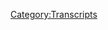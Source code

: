 {{Transcript
    | title         = [[483: September 17, 2020]]
    | caption       = [https://knowledgefight.libsyn.com/483-september-17-2020 Listen to this episode on Libsyn]
    | episodeNumber = [[483: September 17, 2020|483]]
    | length        = 01:21:51
}}

{{MessageBox
    | header     = Warning: Bot Generated Content
    | text       = This transcript was automatically generated by transcription software and likely contains many mistakes and misattributions. Please check the audio for definitive quotes, attribution, and context.
    | image      = N3yvass4myg91.webp
    | imagewidth = 50px
    | id         = warning
}}

{{TranscriptBlock
    | name      = Unknown Speaker
    | timestamp = 00:00:00.000
    | text      = I'm sick of them posing as if they're the good guys, saying we are the bad guys, a knowledge
}}

{{TranscriptBlock
    | name      = Unknown Speaker
    | timestamp = 00:00:23.440
    | text      = fight.
}}

{{TranscriptBlock
    | name      = Unknown Speaker
    | timestamp = 00:00:24.440
    | text      = I'm sick of them posing as if they're the good guys, saying we are the bad guys, a knowledge
}}

{{TranscriptBlock
    | name      = Unknown Speaker
    | timestamp = 00:00:30.399
    | text      = fight.
}}

{{TranscriptBlock
    | name      = Unknown Speaker
    | timestamp = 00:00:31.399
    | text      = Dan and Jordan, a knowledge fight, need money, Andy in Kansas, Andy in Kansas, stop it, Andy
}}

{{TranscriptBlock
    | name      = Unknown Speaker
    | timestamp = 00:00:43.200
    | text      = in Kansas, Andy in Kansas, it's time to pray, Andy in Kansas, you're on the air, thanks
}}

{{TranscriptBlock
    | name      = Unknown Speaker
    | timestamp = 00:00:48.840
    | text      = for holding us.
}}

{{TranscriptBlock
    | name      = Unknown Speaker
    | timestamp = 00:00:49.840
    | text      = Hello Alex, I'm a first-time caller, I'm a huge fan, I love your work, knowledge fight.
}}

{{TranscriptBlock
    | name      = Unknown Speaker
    | timestamp = 00:00:53.840
    | text      = Knowledgefight.com.
}}

{{TranscriptBlock
    | name      = Unknown Speaker
    | timestamp = 00:00:54.840
    | text      = I love you.
}}

{{TranscriptBlock
    | name      = Unknown Speaker
    | timestamp = 00:00:55.840
    | text      = Hey everybody, welcome back to Knowledge Fight, I'm Dan.
}}

{{TranscriptBlock
    | name      = Unknown Speaker
    | timestamp = 00:00:57.840
    | text      = I'm Jordan.
}}

{{TranscriptBlock
    | name      = Unknown Speaker
    | timestamp = 00:00:58.840
    | text      = We're good dudes, like to sit around, drink novelty beverages, and talk a little bit about
}}

{{TranscriptBlock
    | name      = Unknown Speaker
    | timestamp = 00:01:05.120
    | text      = Alex Jones.
}}

{{TranscriptBlock
    | name      = Unknown Speaker
    | timestamp = 00:01:06.719
    | text      = Indeed, we are Dan.
}}

{{TranscriptBlock
    | name      = Unknown Speaker
    | timestamp = 00:01:09.200
    | text      = Just because I go staccato doesn't mean you have to, Jordan.
}}

{{TranscriptBlock
    | name      = Unknown Speaker
    | timestamp = 00:01:11.439
    | text      = I'm trying to play off of your energy.
}}

{{TranscriptBlock
    | name      = Unknown Speaker
    | timestamp = 00:01:13.599
    | text      = Sometimes dissonant energies are better than complementary ones.
}}

{{TranscriptBlock
    | name      = Unknown Speaker
    | timestamp = 00:01:18.000
    | text      = I mean, I've heard that before from minor keys and the like.
}}

{{TranscriptBlock
    | name      = Unknown Speaker
    | timestamp = 00:01:21.719
    | text      = Our whole podcast is me being mellow and you yelling, you shouldn't go staccato when I
}}

{{TranscriptBlock
    | name      = Unknown Speaker
    | timestamp = 00:01:26.200
    | text      = go staccato, you should go smooth.
}}

{{TranscriptBlock
    | name      = Unknown Speaker
    | timestamp = 00:01:27.200
    | text      = I think we can go staccato at different percent, dynamic range is important.
}}

{{TranscriptBlock
    | name      = Unknown Speaker
    | timestamp = 00:01:32.120
    | text      = This is what happens when we've been talking for an hour already before the show.
}}

{{TranscriptBlock
    | name      = Unknown Speaker
    | timestamp = 00:01:35.519
    | text      = You're already annoyed with me.
}}

{{TranscriptBlock
    | name      = Unknown Speaker
    | timestamp = 00:01:37.519
    | text      = Fucking pissed off.
}}

{{TranscriptBlock
    | name      = Unknown Speaker
    | timestamp = 00:01:39.799
    | text      = Get out of my house.
}}

{{TranscriptBlock
    | name      = Unknown Speaker
    | timestamp = 00:01:40.799
    | text      = All right, I'm sorry, I'm sorry.
}}

{{TranscriptBlock
    | name      = Unknown Speaker
    | timestamp = 00:01:42.799
    | text      = Podcast over.
}}

{{TranscriptBlock
    | name      = Unknown Speaker
    | timestamp = 00:01:43.799
    | text      = You're promising more than usual conversation, I get it.
}}

{{TranscriptBlock
    | name      = Unknown Speaker
    | timestamp = 00:01:47.319
    | text      = Dan!
}}

{{TranscriptBlock
    | name      = Unknown Speaker
    | timestamp = 00:01:48.319
    | text      = Jordan.
}}

{{TranscriptBlock
    | name      = Unknown Speaker
    | timestamp = 00:01:49.319
    | text      = What's your bright spot this week?
}}

{{TranscriptBlock
    | name      = Unknown Speaker
    | timestamp = 00:01:50.319
    | text      = It's something that has to do with plant watching.
}}

{{TranscriptBlock
    | name      = Unknown Speaker
    | timestamp = 00:01:55.319
    | text      = Not to overburden the audience with talk of my plants, but I mean, it's just really, we've
}}

{{TranscriptBlock
    | name      = Unknown Speaker
    | timestamp = 00:02:01.439
    | text      = mentioned the cucumber plants a bit in the past.
}}

{{TranscriptBlock
    | name      = Unknown Speaker
    | timestamp = 00:02:05.519
    | text      = One of the things is that they're the ones that are really, they've come along the most
}}

{{TranscriptBlock
    | name      = Unknown Speaker
    | timestamp = 00:02:09.639
    | text      = and there's the most life and flowering in them.
}}

{{TranscriptBlock
    | name      = Unknown Speaker
    | timestamp = 00:02:13.400
    | text      = But my bright spot is just a real recognition that like I did successfully pollinate one
}}

{{TranscriptBlock
    | name      = Unknown Speaker
    | timestamp = 00:02:19.479
    | text      = of those plants.
}}

{{TranscriptBlock
    | name      = Unknown Speaker
    | timestamp = 00:02:21.199
    | text      = One of the, at least, I don't know how good my batting average is, but at least one of
}}

{{TranscriptBlock
    | name      = Unknown Speaker
    | timestamp = 00:02:26.680
    | text      = those cucumbers is definitely pollinated.
}}

{{TranscriptBlock
    | name      = Unknown Speaker
    | timestamp = 00:02:29.319
    | text      = It is definitely growing and hopefully, fingers crossed, because it's still not done yet,
}}

{{TranscriptBlock
    | name      = Unknown Speaker
    | timestamp = 00:02:34.319
    | text      = still got a ways to go.
}}

{{TranscriptBlock
    | name      = Unknown Speaker
    | timestamp = 00:02:36.039
    | text      = It could lead to an actual cucumber that I could turn into an actual pickle.
}}

{{TranscriptBlock
    | name      = Unknown Speaker
    | timestamp = 00:02:40.759
    | text      = That would be very exciting.
}}

{{TranscriptBlock
    | name      = Unknown Speaker
    | timestamp = 00:02:41.759
    | text      = Very exciting.
}}

{{TranscriptBlock
    | name      = Unknown Speaker
    | timestamp = 00:02:42.759
    | text      = Are you going to try and eat it as a cucumber first or are you just going to go straight
}}

{{TranscriptBlock
    | name      = Unknown Speaker
    | timestamp = 00:02:46.000
    | text      = to pickle?
}}

{{TranscriptBlock
    | name      = Unknown Speaker
    | timestamp = 00:02:47.000
    | text      = Can I tell you something?
}}

{{TranscriptBlock
    | name      = Unknown Speaker
    | timestamp = 00:02:48.000
    | text      = I don't like cucumbers.
}}

{{TranscriptBlock
    | name      = Unknown Speaker
    | timestamp = 00:02:51.479
    | text      = I think we've had this conversation.
}}

{{TranscriptBlock
    | name      = Unknown Speaker
    | timestamp = 00:02:53.360
    | text      = I might have more of an affinity for them if I grew them myself.
}}

{{TranscriptBlock
    | name      = Unknown Speaker
    | timestamp = 00:02:57.759
    | text      = I've never been a big fan of cucumbers.
}}

{{TranscriptBlock
    | name      = Unknown Speaker
    | timestamp = 00:03:00.400
    | text      = You've never had a nice cucumber salad?
}}

{{TranscriptBlock
    | name      = Unknown Speaker
    | timestamp = 00:03:03.080
    | text      = Maybe even just cucumber water.
}}

{{TranscriptBlock
    | name      = Unknown Speaker
    | timestamp = 00:03:04.400
    | text      = You like cucumber water?
}}

{{TranscriptBlock
    | name      = Unknown Speaker
    | timestamp = 00:03:05.400
    | text      = I don't like cucumber seltzers for sure.
}}

{{TranscriptBlock
    | name      = Unknown Speaker
    | timestamp = 00:03:07.599
    | text      = That seltzer is a different story.
}}

{{TranscriptBlock
    | name      = Unknown Speaker
    | timestamp = 00:03:09.240
    | text      = Cucumber water.
}}

{{TranscriptBlock
    | name      = Unknown Speaker
    | timestamp = 00:03:10.240
    | text      = Cucumber water without bubbles might be better than with, but no, I don't love it.
}}

{{TranscriptBlock
    | name      = Unknown Speaker
    | timestamp = 00:03:15.080
    | text      = Cucumber on a salad, sometimes fine.
}}

{{TranscriptBlock
    | name      = Unknown Speaker
    | timestamp = 00:03:17.360
    | text      = But it's not a highlight.
}}

{{TranscriptBlock
    | name      = Unknown Speaker
    | timestamp = 00:03:19.319
    | text      = But I do love pickles.
}}

{{TranscriptBlock
    | name      = Unknown Speaker
    | timestamp = 00:03:20.719
    | text      = Sure.
}}

{{TranscriptBlock
    | name      = Unknown Speaker
    | timestamp = 00:03:21.719
    | text      = See, I'm going to bring this dissonant energy to you.
}}

{{TranscriptBlock
    | name      = Unknown Speaker
    | timestamp = 00:03:24.039
    | text      = I like cucumbers.
}}

{{TranscriptBlock
    | name      = Unknown Speaker
    | timestamp = 00:03:25.039
    | text      = Hate pickles?
}}

{{TranscriptBlock
    | name      = Unknown Speaker
    | timestamp = 00:03:26.039
    | text      = Hate pickles.
}}

{{TranscriptBlock
    | name      = Unknown Speaker
    | timestamp = 00:03:27.039
    | text      = Despise pickles.
}}

{{TranscriptBlock
    | name      = Unknown Speaker
    | timestamp = 00:03:28.039
    | text      = You're not going to like my future pickle gift.
}}

{{TranscriptBlock
    | name      = Unknown Speaker
    | timestamp = 00:03:30.000
    | text      = I am not going to like your future pickle gift.
}}

{{TranscriptBlock
    | name      = Unknown Speaker
    | timestamp = 00:03:31.879
    | text      = I'm sure my partner will appreciate them immensely.
}}

{{TranscriptBlock
    | name      = Unknown Speaker
    | timestamp = 00:03:34.319
    | text      = And your absolute need as an employee of Dan Industries.
}}

{{TranscriptBlock
    | name      = Unknown Speaker
    | timestamp = 00:03:42.759
    | text      = I will need you to help me fine tune my pickle recipe.
}}

{{TranscriptBlock
    | name      = Unknown Speaker
    | timestamp = 00:03:46.680
    | text      = Sure.
}}

{{TranscriptBlock
    | name      = Unknown Speaker
    | timestamp = 00:03:47.680
    | text      = Is there going to be vats?
}}

{{TranscriptBlock
    | name      = Unknown Speaker
    | timestamp = 00:03:49.840
    | text      = I assume that anything that we do is going to require vats.
}}

{{TranscriptBlock
    | name      = Unknown Speaker
    | timestamp = 00:03:53.080
    | text      = If you don't like pickles, that's really going to put a crimp in your ability to tell me
}}

{{TranscriptBlock
    | name      = Unknown Speaker
    | timestamp = 00:03:56.719
    | text      = if it's a bad pickle or not.
}}

{{TranscriptBlock
    | name      = Unknown Speaker
    | timestamp = 00:03:59.360
    | text      = It's going to perhaps hinder it entirely.
}}

{{TranscriptBlock
    | name      = Unknown Speaker
    | timestamp = 00:04:01.479
    | text      = I might need another contractor.
}}

{{TranscriptBlock
    | name      = Unknown Speaker
    | timestamp = 00:04:03.080
    | text      = I might need another employee.
}}

{{TranscriptBlock
    | name      = Unknown Speaker
    | timestamp = 00:04:05.199
    | text      = Could be.
}}

{{TranscriptBlock
    | name      = Unknown Speaker
    | timestamp = 00:04:06.199
    | text      = Pickle taster.
}}

{{TranscriptBlock
    | name      = Unknown Speaker
    | timestamp = 00:04:07.199
    | text      = I think that's a good idea.
}}

{{TranscriptBlock
    | name      = Unknown Speaker
    | timestamp = 00:04:08.199
    | text      = So anyway, that's my bright spot.
}}

{{TranscriptBlock
    | name      = Unknown Speaker
    | timestamp = 00:04:09.199
    | text      = Like an old king.
}}

{{TranscriptBlock
    | name      = Unknown Speaker
    | timestamp = 00:04:10.199
    | text      = I have a pickle taster in case somebody's poisoning me.
}}

{{TranscriptBlock
    | name      = Unknown Speaker
    | timestamp = 00:04:12.919
    | text      = How about you?
}}

{{TranscriptBlock
    | name      = Unknown Speaker
    | timestamp = 00:04:14.180
    | text      = My bright spot is from the mailbag zip.
}}

{{TranscriptBlock
    | name      = Unknown Speaker
    | timestamp = 00:04:16.920
    | text      = You don't get to zip.
}}

{{TranscriptBlock
    | name      = Unknown Speaker
    | timestamp = 00:04:22.240
    | text      = I'm worried you've ruined the zip bit.
}}

{{TranscriptBlock
    | name      = Unknown Speaker
    | timestamp = 00:04:25.800
    | text      = I think you just fixed it.
}}

{{TranscriptBlock
    | name      = Unknown Speaker
    | timestamp = 00:04:27.680
    | text      = I got my knife.
}}

{{TranscriptBlock
    | name      = Unknown Speaker
    | timestamp = 00:04:29.079
    | text      = Yeah.
}}

{{TranscriptBlock
    | name      = Unknown Speaker
    | timestamp = 00:04:30.079
    | text      = I got my knife, Dan.
}}

{{TranscriptBlock
    | name      = Unknown Speaker
    | timestamp = 00:04:31.079
    | text      = It is an incredibly beautiful and scary device.
}}

{{TranscriptBlock
    | name      = Unknown Speaker
    | timestamp = 00:04:34.040
    | text      = From Chris.
}}

{{TranscriptBlock
    | name      = Unknown Speaker
    | timestamp = 00:04:35.040
    | text      = Policy Wonk, Chris.
}}

{{TranscriptBlock
    | name      = Unknown Speaker
    | timestamp = 00:04:36.040
    | text      = From Chris, Policy Wonk.
}}

{{TranscriptBlock
    | name      = Unknown Speaker
    | timestamp = 00:04:37.040
    | text      = And he sent this lovely note, it's, hey Jordan, this knife goes to you.
}}

{{TranscriptBlock
    | name      = Unknown Speaker
    | timestamp = 00:04:42.759
    | text      = Thank you for your infectious laugh and screaming at the same time as I do.
}}

{{TranscriptBlock
    | name      = Unknown Speaker
    | timestamp = 00:04:45.959
    | text      = Our past don't sound too far off and it's great to see there is a chance to get past
}}

{{TranscriptBlock
    | name      = Unknown Speaker
    | timestamp = 00:04:49.199
    | text      = what your family did.
}}

{{TranscriptBlock
    | name      = Unknown Speaker
    | timestamp = 00:04:50.720
    | text      = Hope you enjoy.
}}

{{TranscriptBlock
    | name      = Unknown Speaker
    | timestamp = 00:04:51.720
    | text      = Keep fighting the good fight.
}}

{{TranscriptBlock
    | name      = Unknown Speaker
    | timestamp = 00:04:52.720
    | text      = You two are needed now more than ever.
}}

{{TranscriptBlock
    | name      = Unknown Speaker
    | timestamp = 00:04:55.079
    | text      = Policy Wonk, Chris.
}}

{{TranscriptBlock
    | name      = Unknown Speaker
    | timestamp = 00:04:56.079
    | text      = And this is from Folk Vongar's Forge.
}}

{{TranscriptBlock
    | name      = Unknown Speaker
    | timestamp = 00:04:58.360
    | text      = Yeah.
}}

{{TranscriptBlock
    | name      = Unknown Speaker
    | timestamp = 00:04:59.360
    | text      = You can find some of his work from the forge on Etsy and a lot of it looks really cool.
}}

{{TranscriptBlock
    | name      = Unknown Speaker
    | timestamp = 00:05:05.339
    | text      = It's very cool.
}}

{{TranscriptBlock
    | name      = Unknown Speaker
    | timestamp = 00:05:06.339
    | text      = Yeah.
}}

{{TranscriptBlock
    | name      = Unknown Speaker
    | timestamp = 00:05:07.339
    | text      = I like the idea of fight the good fight, here's a knife.
}}

{{TranscriptBlock
    | name      = Unknown Speaker
    | timestamp = 00:05:10.639
    | text      = Granted, it's a kitchen knife, not a fighting knife, but yeah, that's so cool.
}}

{{TranscriptBlock
    | name      = Unknown Speaker
    | timestamp = 00:05:15.639
    | text      = Really appreciate that.
}}

{{TranscriptBlock
    | name      = Unknown Speaker
    | timestamp = 00:05:16.639
    | text      = This is a knife that could become, more than other kitchen knives, this could be a fighting
}}

{{TranscriptBlock
    | name      = Unknown Speaker
    | timestamp = 00:05:19.399
    | text      = knife.
}}

{{TranscriptBlock
    | name      = Unknown Speaker
    | timestamp = 00:05:20.399
    | text      = And now that you're saying that, I remember that Chris had sent me a message on Facebook,
}}

{{TranscriptBlock
    | name      = Unknown Speaker
    | timestamp = 00:05:26.120
    | text      = but it's on my personal Facebook and I never see those messages and I owe him a response
}}

{{TranscriptBlock
    | name      = Unknown Speaker
    | timestamp = 00:05:31.100
    | text      = along with about a ton of other people.
}}

{{TranscriptBlock
    | name      = Unknown Speaker
    | timestamp = 00:05:33.240
    | text      = Sure.
}}

{{TranscriptBlock
    | name      = Unknown Speaker
    | timestamp = 00:05:34.240
    | text      = I apologize.
}}

{{TranscriptBlock
    | name      = Unknown Speaker
    | timestamp = 00:05:35.240
    | text      = You and me both.
}}

{{TranscriptBlock
    | name      = Unknown Speaker
    | timestamp = 00:05:36.240
    | text      = Oh my God.
}}

{{TranscriptBlock
    | name      = Unknown Speaker
    | timestamp = 00:05:37.240
    | text      = Yeah.
}}

{{TranscriptBlock
    | name      = Unknown Speaker
    | timestamp = 00:05:38.240
    | text      = Correspondence is the worst thing in the world for me.
}}

{{TranscriptBlock
    | name      = Unknown Speaker
    | timestamp = 00:05:39.240
    | text      = So bad at it.
}}

{{TranscriptBlock
    | name      = Unknown Speaker
    | timestamp = 00:05:40.240
    | text      = It's my worst skill.
}}

{{TranscriptBlock
    | name      = Unknown Speaker
    | timestamp = 00:05:41.800
    | text      = It's something that I need to get better at it.
}}

{{TranscriptBlock
    | name      = Unknown Speaker
    | timestamp = 00:05:44.079
    | text      = It's just one of those things where I get a message while I'm in the middle of working
}}

{{TranscriptBlock
    | name      = Unknown Speaker
    | timestamp = 00:05:46.800
    | text      = and I look and I'm like, okay, I'm going to get back to you, but I got to get back to
}}

{{TranscriptBlock
    | name      = Unknown Speaker
    | timestamp = 00:05:50.639
    | text      = work.
}}

{{TranscriptBlock
    | name      = Unknown Speaker
    | timestamp = 00:05:51.639
    | text      = And then I remember that I got the message.
}}

{{TranscriptBlock
    | name      = Unknown Speaker
    | timestamp = 00:05:53.959
    | text      = So I just assume that I've already responded to you.
}}

{{TranscriptBlock
    | name      = Unknown Speaker
    | timestamp = 00:05:55.639
    | text      = It would probably be better if I didn't keep my email open all the time.
}}

{{TranscriptBlock
    | name      = Unknown Speaker
    | timestamp = 00:05:59.279
    | text      = Probably.
}}

{{TranscriptBlock
    | name      = Unknown Speaker
    | timestamp = 00:06:00.279
    | text      = Because then I see things and I'm like, I got to get back to this later.
}}

{{TranscriptBlock
    | name      = Unknown Speaker
    | timestamp = 00:06:02.199
    | text      = Totally.
}}

{{TranscriptBlock
    | name      = Unknown Speaker
    | timestamp = 00:06:03.199
    | text      = And then I just forget.
}}

{{TranscriptBlock
    | name      = Unknown Speaker
    | timestamp = 00:06:04.199
    | text      = As opposed to like setting aside a time to open the email.
}}

{{TranscriptBlock
    | name      = Unknown Speaker
    | timestamp = 00:06:06.759
    | text      = Yes, of course.
}}

{{TranscriptBlock
    | name      = Unknown Speaker
    | timestamp = 00:06:07.759
    | text      = And then be like, oh, here's what I need.
}}

{{TranscriptBlock
    | name      = Unknown Speaker
    | timestamp = 00:06:09.399
    | text      = I think we might have just...
}}

{{TranscriptBlock
    | name      = Unknown Speaker
    | timestamp = 00:06:10.399
    | text      = We need a new employee of Dan Industries.
}}

{{TranscriptBlock
    | name      = Unknown Speaker
    | timestamp = 00:06:12.279
    | text      = Yeah.
}}

{{TranscriptBlock
    | name      = Unknown Speaker
    | timestamp = 00:06:13.279
    | text      = Yeah.
}}

{{TranscriptBlock
    | name      = Unknown Speaker
    | timestamp = 00:06:14.279
    | text      = Or a new strategy.
}}

{{TranscriptBlock
    | name      = Unknown Speaker
    | timestamp = 00:06:15.279
    | text      = Could be.
}}

{{TranscriptBlock
    | name      = Unknown Speaker
    | timestamp = 00:06:16.279
    | text      = Anyway, Jordan, today we're going to be talking about an episode of the Alex Jones show from
}}

{{TranscriptBlock
    | name      = Unknown Speaker
    | timestamp = 00:06:20.399
    | text      = September 17th, 2020.
}}

{{TranscriptBlock
    | name      = Unknown Speaker
    | timestamp = 00:06:21.399
    | text      = I'm Dan.
}}

{{TranscriptBlock
    | name      = Unknown Speaker
    | timestamp = 00:06:22.399
    | text      = This is 2020.
}}

{{TranscriptBlock
    | name      = Unknown Speaker
    | timestamp = 00:06:23.399
    | text      = God damn it.
}}

{{TranscriptBlock
    | name      = Unknown Speaker
    | timestamp = 00:06:24.399
    | text      = Present day, talking about Thursday's episode.
}}

{{TranscriptBlock
    | name      = Unknown Speaker
    | timestamp = 00:06:27.139
    | text      = Some stuff happens.
}}

{{TranscriptBlock
    | name      = Unknown Speaker
    | timestamp = 00:06:28.139
    | text      = There are some guests.
}}

{{TranscriptBlock
    | name      = Unknown Speaker
    | timestamp = 00:06:29.399
    | text      = Indeed.
}}

{{TranscriptBlock
    | name      = Unknown Speaker
    | timestamp = 00:06:30.399
    | text      = Some fun is had by all.
}}

{{TranscriptBlock
    | name      = Unknown Speaker
    | timestamp = 00:06:31.399
    | text      = All right.
}}

{{TranscriptBlock
    | name      = Unknown Speaker
    | timestamp = 00:06:32.399
    | text      = But before we get into that, we got to take a moment to say thank you to some folks who
}}

{{TranscriptBlock
    | name      = Unknown Speaker
    | timestamp = 00:06:34.399
    | text      = have signed up and are supporting the show.
}}

{{TranscriptBlock
    | name      = Unknown Speaker
    | timestamp = 00:06:35.399
    | text      = That's a great idea.
}}

{{TranscriptBlock
    | name      = Unknown Speaker
    | timestamp = 00:06:36.399
    | text      = Yeah.
}}

{{TranscriptBlock
    | name      = Unknown Speaker
    | timestamp = 00:06:37.399
    | text      = So first, Jamie Kaye.
}}

{{TranscriptBlock
    | name      = Unknown Speaker
    | timestamp = 00:06:38.399
    | text      = Thank you so much.
}}

{{TranscriptBlock
    | name      = Unknown Speaker
    | timestamp = 00:06:39.399
    | text      = You're now a policy wonk.
}}

{{TranscriptBlock
    | name      = Unknown Speaker
    | timestamp = 00:06:40.399
    | text      = I'm a policy wonk.
}}

{{TranscriptBlock
    | name      = Unknown Speaker
    | timestamp = 00:06:41.399
    | text      = Thank you, Jamie.
}}

{{TranscriptBlock
    | name      = Unknown Speaker
    | timestamp = 00:06:42.399
    | text      = Thank you.
}}

{{TranscriptBlock
    | name      = Unknown Speaker
    | timestamp = 00:06:43.399
    | text      = Next, Bill F. Thank you so much.
}}

{{TranscriptBlock
    | name      = Unknown Speaker
    | timestamp = 00:06:44.399
    | text      = You're now a policy wonk.
}}

{{TranscriptBlock
    | name      = Unknown Speaker
    | timestamp = 00:06:45.399
    | text      = I'm a policy wonk.
}}

{{TranscriptBlock
    | name      = Unknown Speaker
    | timestamp = 00:06:46.399
    | text      = Thanks, Bill.
}}

{{TranscriptBlock
    | name      = Unknown Speaker
    | timestamp = 00:06:47.399
    | text      = Thank you, Billy.
}}

{{TranscriptBlock
    | name      = Unknown Speaker
    | timestamp = 00:06:48.399
    | text      = Next, no last name, Trent.
}}

{{TranscriptBlock
    | name      = Unknown Speaker
    | timestamp = 00:06:49.399
    | text      = Thank you so much.
}}

{{TranscriptBlock
    | name      = Unknown Speaker
    | timestamp = 00:06:50.399
    | text      = You're now a policy wonk.
}}

{{TranscriptBlock
    | name      = Unknown Speaker
    | timestamp = 00:06:51.399
    | text      = I'm a policy wonk.
}}

{{TranscriptBlock
    | name      = Unknown Speaker
    | timestamp = 00:06:52.399
    | text      = Thank you very much Trent.
}}

{{TranscriptBlock
    | name      = Unknown Speaker
    | timestamp = 00:06:53.399
    | text      = Trent doesn't need a last name.
}}

{{TranscriptBlock
    | name      = Unknown Speaker
    | timestamp = 00:06:54.480
    | text      = Everybody knows who their Trent is.
}}

{{TranscriptBlock
    | name      = Unknown Speaker
    | timestamp = 00:06:55.879
    | text      = Strong.
}}

{{TranscriptBlock
    | name      = Unknown Speaker
    | timestamp = 00:06:56.879
    | text      = Strong name Trent.
}}

{{TranscriptBlock
    | name      = Unknown Speaker
    | timestamp = 00:06:57.879
    | text      = Everybody knows.
}}

{{TranscriptBlock
    | name      = Unknown Speaker
    | timestamp = 00:06:58.879
    | text      = Everybody's got a Trent.
}}

{{TranscriptBlock
    | name      = Unknown Speaker
    | timestamp = 00:06:59.879
    | text      = Yeah.
}}

{{TranscriptBlock
    | name      = Unknown Speaker
    | timestamp = 00:07:00.879
    | text      = The T and T at the beginning.
}}

{{TranscriptBlock
    | name      = Unknown Speaker
    | timestamp = 00:07:02.079
    | text      = Great name.
}}

{{TranscriptBlock
    | name      = Unknown Speaker
    | timestamp = 00:07:03.079
    | text      = Strong name.
}}

{{TranscriptBlock
    | name      = Unknown Speaker
    | timestamp = 00:07:04.079
    | text      = Yeah.
}}

{{TranscriptBlock
    | name      = Unknown Speaker
    | timestamp = 00:07:05.079
    | text      = Next, Brandon W. Thank you so much.
}}

{{TranscriptBlock
    | name      = Unknown Speaker
    | timestamp = 00:07:06.079
    | text      = You're now a policy wonk.
}}

{{TranscriptBlock
    | name      = Unknown Speaker
    | timestamp = 00:07:07.079
    | text      = Thank you very much, Brandon.
}}

{{TranscriptBlock
    | name      = Unknown Speaker
    | timestamp = 00:07:08.180
    | text      = Thank you.
}}

{{TranscriptBlock
    | name      = Unknown Speaker
    | timestamp = 00:07:09.180
    | text      = Next, Chloe M.
}}

{{TranscriptBlock
    | name      = Unknown Speaker
    | timestamp = 00:07:10.180
    | text      = Thank you very much.
}}

{{TranscriptBlock
    | name      = Unknown Speaker
    | timestamp = 00:07:11.180
    | text      = You are now a policy wonk.
}}

{{TranscriptBlock
    | name      = Unknown Speaker
    | timestamp = 00:07:12.180
    | text      = I'm a policy wonk.
}}

{{TranscriptBlock
    | name      = Unknown Speaker
    | timestamp = 00:07:13.180
    | text      = Thank you very much, Chloe.
}}

{{TranscriptBlock
    | name      = Unknown Speaker
    | timestamp = 00:07:14.180
    | text      = Thank you.
}}

{{TranscriptBlock
    | name      = Unknown Speaker
    | timestamp = 00:07:15.180
    | text      = Next, person number 42.
}}

{{TranscriptBlock
    | name      = Unknown Speaker
    | timestamp = 00:07:16.180
    | text      = Thank you so much.
}}

{{TranscriptBlock
    | name      = Unknown Speaker
    | timestamp = 00:07:17.180
    | text      = You are now a policy wonk.
}}

{{TranscriptBlock
    | name      = Unknown Speaker
    | timestamp = 00:07:18.180
    | text      = I'm a policy wonk.
}}

{{TranscriptBlock
    | name      = Unknown Speaker
    | timestamp = 00:07:19.180
    | text      = Thank you very much.
}}

{{TranscriptBlock
    | name      = Unknown Speaker
    | timestamp = 00:07:20.180
    | text      = Thank you.
}}

{{TranscriptBlock
    | name      = Unknown Speaker
    | timestamp = 00:07:21.180
    | text      = Person number 42.
}}

{{TranscriptBlock
    | name      = Unknown Speaker
    | timestamp = 00:07:22.180
    | text      = Next.
}}

{{TranscriptBlock
    | name      = Unknown Speaker
    | timestamp = 00:07:23.180
    | text      = Or the answer to what...
}}

{{TranscriptBlock
    | name      = Unknown Speaker
    | timestamp = 00:07:24.180
    | text      = Sure.
}}

{{TranscriptBlock
    | name      = Unknown Speaker
    | timestamp = 00:07:25.180
    | text      = Next.
}}

{{TranscriptBlock
    | name      = Unknown Speaker
    | timestamp = 00:07:26.180
    | text      = Thank you so much.
}}

{{TranscriptBlock
    | name      = Unknown Speaker
    | timestamp = 00:07:27.180
    | text      = You are now a technicret.
}}

{{TranscriptBlock
    | name      = Unknown Speaker
    | timestamp = 00:07:28.180
    | text      = You are now a policy wonk.
}}

{{TranscriptBlock
    | name      = Unknown Speaker
    | timestamp = 00:07:29.180
    | text      = I'm a policy wonk.
}}

{{TranscriptBlock
    | name      = Unknown Speaker
    | timestamp = 00:07:30.180
    | text      = I think we were trying to trip me up.
}}

{{TranscriptBlock
    | name      = Unknown Speaker
    | timestamp = 00:07:32.180
    | text      = That's a trick.
}}

{{TranscriptBlock
    | name      = Unknown Speaker
    | timestamp = 00:07:33.720
    | text      = That's a trick, sir.
}}

{{TranscriptBlock
    | name      = Unknown Speaker
    | timestamp = 00:07:34.720
    | text      = Thank you so much.
}}

{{TranscriptBlock
    | name      = Unknown Speaker
    | timestamp = 00:07:35.720
    | text      = You're trying to get a longer drop out of this.
}}

{{TranscriptBlock
    | name      = Unknown Speaker
    | timestamp = 00:07:37.060
    | text      = And finally, thank you so much to Jen the Librarian.
}}

{{TranscriptBlock
    | name      = Unknown Speaker
    | timestamp = 00:07:40.959
    | text      = You are now a technocrat.
}}

{{TranscriptBlock
    | name      = Unknown Speaker
    | timestamp = 00:07:42.319
    | text      = I'm a policy wonk.
}}

{{TranscriptBlock
    | name      = Unknown Speaker
    | timestamp = 00:07:43.319
    | text      = Crikey, mate.
}}

{{TranscriptBlock
    | name      = Unknown Speaker
    | timestamp = 00:07:44.319
    | text      = That's fantastic.
}}

{{TranscriptBlock
    | name      = Unknown Speaker
    | timestamp = 00:07:45.319
    | text      = Have yourself a brew.
}}

{{TranscriptBlock
    | name      = Unknown Speaker
    | timestamp = 00:07:46.319
    | text      = How's your 401k doing, bro?
}}

{{TranscriptBlock
    | name      = Unknown Speaker
    | timestamp = 00:07:48.319
    | text      = We gotta go full tilt boogie on this, Watson, all right?
}}

{{TranscriptBlock
    | name      = Unknown Speaker
    | timestamp = 00:07:50.680
    | text      = Let's just get down to business.
}}

{{TranscriptBlock
    | name      = Unknown Speaker
    | timestamp = 00:07:52.199
    | text      = We ain't making that money off that heroin.
}}

{{TranscriptBlock
    | name      = Unknown Speaker
    | timestamp = 00:07:54.279
    | text      = Why you pimps so good?
}}

{{TranscriptBlock
    | name      = Unknown Speaker
    | timestamp = 00:07:56.199
    | text      = My neck is freakishly large.
}}

{{TranscriptBlock
    | name      = Unknown Speaker
    | timestamp = 00:07:57.839
    | text      = I declare info war on you.
}}

{{TranscriptBlock
    | name      = Unknown Speaker
    | timestamp = 00:08:00.279
    | text      = Thank you so much, Jen the Librarian.
}}

{{TranscriptBlock
    | name      = Unknown Speaker
    | timestamp = 00:08:01.839
    | text      = Yes.
}}

{{TranscriptBlock
    | name      = Unknown Speaker
    | timestamp = 00:08:02.839
    | text      = Thank you very much, Jen the Librarian.
}}

{{TranscriptBlock
    | name      = Unknown Speaker
    | timestamp = 00:08:03.839
    | text      = Librarians are very important in these times, and we need to do a better job of saluting
}}

{{TranscriptBlock
    | name      = Unknown Speaker
    | timestamp = 00:08:08.519
    | text      = our librarians.
}}

{{TranscriptBlock
    | name      = Unknown Speaker
    | timestamp = 00:08:09.519
    | text      = Yeah.
}}

{{TranscriptBlock
    | name      = Unknown Speaker
    | timestamp = 00:08:10.519
    | text      = That sounds like a great bounty hunter name in the apocalypse.
}}

{{TranscriptBlock
    | name      = Unknown Speaker
    | timestamp = 00:08:12.439
    | text      = Jen the Librarian's kind of got that tiny but for a big guy kind of feel to it.
}}

{{TranscriptBlock
    | name      = Unknown Speaker
    | timestamp = 00:08:16.720
    | text      = You think a librarian's real cool and calm, but then she comes at you.
}}

{{TranscriptBlock
    | name      = Unknown Speaker
    | timestamp = 00:08:21.000
    | text      = Boba Fett.
}}

{{TranscriptBlock
    | name      = Unknown Speaker
    | timestamp = 00:08:22.000
    | text      = She's Jen.
}}

{{TranscriptBlock
    | name      = Unknown Speaker
    | timestamp = 00:08:23.000
    | text      = Jen the Librarian.
}}

{{TranscriptBlock
    | name      = Unknown Speaker
    | timestamp = 00:08:24.000
    | text      = Jen the Librarian.
}}

{{TranscriptBlock
    | name      = Unknown Speaker
    | timestamp = 00:08:25.000
    | text      = Right.
}}

{{TranscriptBlock
    | name      = Unknown Speaker
    | timestamp = 00:08:26.000
    | text      = Yeah.
}}

{{TranscriptBlock
    | name      = Unknown Speaker
    | timestamp = 00:08:27.000
    | text      = I like it.
}}

{{TranscriptBlock
    | name      = Unknown Speaker
    | timestamp = 00:08:28.000
    | text      = I know that you tried to emulate one of my signature sounds a minute ago, and I don't
}}

{{TranscriptBlock
    | name      = Unknown Speaker
    | timestamp = 00:08:34.080
    | text      = appreciate it.
}}

{{TranscriptBlock
    | name      = Unknown Speaker
    | timestamp = 00:08:35.080
    | text      = I apologize.
}}

{{TranscriptBlock
    | name      = Unknown Speaker
    | timestamp = 00:08:36.080
    | text      = Do you want to call me a dick through your little...
}}

{{TranscriptBlock
    | name      = Unknown Speaker
    | timestamp = 00:08:38.399
    | text      = No, no, no.
}}

{{TranscriptBlock
    | name      = Unknown Speaker
    | timestamp = 00:08:39.399
    | text      = You don't want to use your sound board?
}}

{{TranscriptBlock
    | name      = Unknown Speaker
    | timestamp = 00:08:40.399
    | text      = No, because I think you want me to, and I don't want to give you what you want.
}}

{{TranscriptBlock
    | name      = Unknown Speaker
    | timestamp = 00:08:43.600
    | text      = You are so defiant.
}}

{{TranscriptBlock
    | name      = Unknown Speaker
    | timestamp = 00:08:46.820
    | text      = But I think the only way that we can right this wrong is if I look in the mail like,
}}

{{TranscriptBlock
    | name      = Unknown Speaker
    | timestamp = 00:08:50.159
    | text      = yep, damn it.
}}

{{TranscriptBlock
    | name      = Unknown Speaker
    | timestamp = 00:08:52.159
    | text      = You're so fast.
}}

{{TranscriptBlock
    | name      = Unknown Speaker
    | timestamp = 00:08:54.159
    | text      = Yep.
}}

{{TranscriptBlock
    | name      = Unknown Speaker
    | timestamp = 00:08:55.159
    | text      = I am currently wearing a shirt.
}}

{{TranscriptBlock
    | name      = Unknown Speaker
    | timestamp = 00:08:57.159
    | text      = Sweet.
}}

{{TranscriptBlock
    | name      = Unknown Speaker
    | timestamp = 00:08:58.159
    | text      = That we got in the mail from Sonya from Sweden.
}}

{{TranscriptBlock
    | name      = Unknown Speaker
    | timestamp = 00:09:01.320
    | text      = We got two different shirts.
}}

{{TranscriptBlock
    | name      = Unknown Speaker
    | timestamp = 00:09:02.960
    | text      = Yeah.
}}

{{TranscriptBlock
    | name      = Unknown Speaker
    | timestamp = 00:09:03.960
    | text      = They are both very, very cool.
}}

{{TranscriptBlock
    | name      = Unknown Speaker
    | timestamp = 00:09:06.000
    | text      = Yeah.
}}

{{TranscriptBlock
    | name      = Unknown Speaker
    | timestamp = 00:09:07.000
    | text      = Got a lot of naked people dancing around what appears to be a pole of some sort.
}}

{{TranscriptBlock
    | name      = Unknown Speaker
    | timestamp = 00:09:11.240
    | text      = Yeah.
}}

{{TranscriptBlock
    | name      = Unknown Speaker
    | timestamp = 00:09:12.240
    | text      = We got...
}}

{{TranscriptBlock
    | name      = Unknown Speaker
    | timestamp = 00:09:13.240
    | text      = This is very much something I can't wear in public.
}}

{{TranscriptBlock
    | name      = Unknown Speaker
    | timestamp = 00:09:14.559
    | text      = Yeah.
}}

{{TranscriptBlock
    | name      = Unknown Speaker
    | timestamp = 00:09:15.559
    | text      = We got, I think, one mess of my shirt.
}}

{{TranscriptBlock
    | name      = Unknown Speaker
    | timestamp = 00:09:18.960
    | text      = I think we figured it out.
}}

{{TranscriptBlock
    | name      = Unknown Speaker
    | timestamp = 00:09:20.799
    | text      = Larges are mine, mediums are yours.
}}

{{TranscriptBlock
    | name      = Unknown Speaker
    | timestamp = 00:09:22.519
    | text      = I think people understand that.
}}

{{TranscriptBlock
    | name      = Unknown Speaker
    | timestamp = 00:09:23.919
    | text      = I think there was that, but also there were two different messages on our shirts.
}}

{{TranscriptBlock
    | name      = Unknown Speaker
    | timestamp = 00:09:29.879
    | text      = One said, fuck you.
}}

{{TranscriptBlock
    | name      = Unknown Speaker
    | timestamp = 00:09:31.679
    | text      = You ruined the environment or whatever it was, and the other one said, save the environment
}}

{{TranscriptBlock
    | name      = Unknown Speaker
    | timestamp = 00:09:36.600
    | text      = or something along those lines.
}}

{{TranscriptBlock
    | name      = Unknown Speaker
    | timestamp = 00:09:37.600
    | text      = The two sides of the knowledge fight coin.
}}

{{TranscriptBlock
    | name      = Unknown Speaker
    | timestamp = 00:09:39.399
    | text      = And I'm just going to go out on a limb and say the negative one was probably for me.
}}

{{TranscriptBlock
    | name      = Unknown Speaker
    | timestamp = 00:09:43.440
    | text      = I think that and the size differences are probably definitive proof.
}}

{{TranscriptBlock
    | name      = Unknown Speaker
    | timestamp = 00:09:47.840
    | text      = Yeah.
}}

{{TranscriptBlock
    | name      = Unknown Speaker
    | timestamp = 00:09:48.840
    | text      = I would say so.
}}

{{TranscriptBlock
    | name      = Unknown Speaker
    | timestamp = 00:09:49.840
    | text      = Thank you very much, Sonya.
}}

{{TranscriptBlock
    | name      = Unknown Speaker
    | timestamp = 00:09:50.840
    | text      = Yeah.
}}

{{TranscriptBlock
    | name      = Unknown Speaker
    | timestamp = 00:09:51.840
    | text      = Thank you, Sonya.
}}

{{TranscriptBlock
    | name      = Unknown Speaker
    | timestamp = 00:09:52.840
    | text      = Also in the mailbags, the secondary compartment in the mailbag, got a box of notebooks with
}}

{{TranscriptBlock
    | name      = Unknown Speaker
    | timestamp = 00:09:59.320
    | text      = notes from the show that thank Mr. Princess for sending in.
}}

{{TranscriptBlock
    | name      = Unknown Speaker
    | timestamp = 00:10:03.720
    | text      = Yes.
}}

{{TranscriptBlock
    | name      = Unknown Speaker
    | timestamp = 00:10:04.720
    | text      = Appreciate that very much.
}}

{{TranscriptBlock
    | name      = Unknown Speaker
    | timestamp = 00:10:05.720
    | text      = Got a lot of notes, but past episodes, they'll help me remember which fucking episode was
}}

{{TranscriptBlock
    | name      = Unknown Speaker
    | timestamp = 00:10:09.879
    | text      = which.
}}

{{TranscriptBlock
    | name      = Unknown Speaker
    | timestamp = 00:10:10.879
    | text      = Indeed.
}}

{{TranscriptBlock
    | name      = Unknown Speaker
    | timestamp = 00:10:11.879
    | text      = Indeed.
}}

{{TranscriptBlock
    | name      = Unknown Speaker
    | timestamp = 00:10:12.879
    | text      = Because I've got to say, I mean, we've done a lot of episodes and I don't remember most
}}

{{TranscriptBlock
    | name      = Unknown Speaker
    | timestamp = 00:10:16.519
    | text      = of them.
}}

{{TranscriptBlock
    | name      = Unknown Speaker
    | timestamp = 00:10:17.519
    | text      = I'm going to go out on a limb and say, I don't even know that we're doing a show like this.
}}

{{TranscriptBlock
    | name      = Unknown Speaker
    | timestamp = 00:10:21.720
    | text      = If you asked me what did we talk about in episode 205, I'd be like, I don't know, fucking
}}

{{TranscriptBlock
    | name      = Unknown Speaker
    | timestamp = 00:10:25.519
    | text      = Ron Paul.
}}

{{TranscriptBlock
    | name      = Unknown Speaker
    | timestamp = 00:10:26.519
    | text      = If you asked me what your bright spot was, I probably would forget.
}}

{{TranscriptBlock
    | name      = Unknown Speaker
    | timestamp = 00:10:28.279
    | text      = Something about cucumbers.
}}

{{TranscriptBlock
    | name      = Unknown Speaker
    | timestamp = 00:10:30.279
    | text      = Yeah.
}}

{{TranscriptBlock
    | name      = Unknown Speaker
    | timestamp = 00:10:31.279
    | text      = So thank you, Mr. Princess.
}}

{{TranscriptBlock
    | name      = Unknown Speaker
    | timestamp = 00:10:32.279
    | text      = We appreciate that.
}}

{{TranscriptBlock
    | name      = Unknown Speaker
    | timestamp = 00:10:34.279
    | text      = And now let us bow our heads.
}}

{{TranscriptBlock
    | name      = Unknown Speaker
    | timestamp = 00:10:36.960
    | text      = Oh, are we doing that?
}}

{{TranscriptBlock
    | name      = Unknown Speaker
    | timestamp = 00:10:39.240
    | text      = As we enter the episode.
}}

{{TranscriptBlock
    | name      = Unknown Speaker
    | timestamp = 00:10:40.960
    | text      = All right.
}}

{{TranscriptBlock
    | name      = Unknown Speaker
    | timestamp = 00:10:41.960
    | text      = Alex starts off the show and he explains that he wants to take calls.
}}

{{TranscriptBlock
    | name      = Unknown Speaker
    | timestamp = 00:10:46.919
    | text      = Sure.
}}

{{TranscriptBlock
    | name      = Unknown Speaker
    | timestamp = 00:10:47.919
    | text      = Does not get to those calls until a bit into the episode, which is normal.
}}

{{TranscriptBlock
    | name      = Unknown Speaker
    | timestamp = 00:10:51.480
    | text      = Yeah.
}}

{{TranscriptBlock
    | name      = Unknown Speaker
    | timestamp = 00:10:52.480
    | text      = But what he wants to take calls on, he's pretty clear on this episode that he wants to talk
}}

{{TranscriptBlock
    | name      = Unknown Speaker
    | timestamp = 00:10:55.480
    | text      = about how Trump is saying that there's a great vaccine that he's going to put out.
}}

{{TranscriptBlock
    | name      = Unknown Speaker
    | timestamp = 00:10:59.639
    | text      = Sure.
}}

{{TranscriptBlock
    | name      = Unknown Speaker
    | timestamp = 00:11:00.639
    | text      = Trump's got a vaccine.
}}

{{TranscriptBlock
    | name      = Unknown Speaker
    | timestamp = 00:11:01.639
    | text      = Right.
}}

{{TranscriptBlock
    | name      = Unknown Speaker
    | timestamp = 00:11:02.639
    | text      = He's going to put it out.
}}

{{TranscriptBlock
    | name      = Unknown Speaker
    | timestamp = 00:11:03.639
    | text      = This you would think would cause some friction.
}}

{{TranscriptBlock
    | name      = Unknown Speaker
    | timestamp = 00:11:05.320
    | text      = Right.
}}

{{TranscriptBlock
    | name      = Unknown Speaker
    | timestamp = 00:11:06.320
    | text      = Because he doesn't believe vaccines are good.
}}

{{TranscriptBlock
    | name      = Unknown Speaker
    | timestamp = 00:11:08.879
    | text      = But Trump is saying that this vaccine is good.
}}

{{TranscriptBlock
    | name      = Unknown Speaker
    | timestamp = 00:11:11.120
    | text      = It's perfect.
}}

{{TranscriptBlock
    | name      = Unknown Speaker
    | timestamp = 00:11:12.120
    | text      = Yes.
}}

{{TranscriptBlock
    | name      = Unknown Speaker
    | timestamp = 00:11:13.120
    | text      = So where, where are we going to fall?
}}

{{TranscriptBlock
    | name      = Unknown Speaker
    | timestamp = 00:11:14.120
    | text      = Well, that's why Alex needs to take calls because that's how we can wiggle around and
}}

{{TranscriptBlock
    | name      = Unknown Speaker
    | timestamp = 00:11:18.840
    | text      = like figure out exactly where we're going to go.
}}

{{TranscriptBlock
    | name      = Unknown Speaker
    | timestamp = 00:11:20.960
    | text      = Feel of who these people are.
}}

{{TranscriptBlock
    | name      = Unknown Speaker
    | timestamp = 00:11:22.720
    | text      = Right.
}}

{{TranscriptBlock
    | name      = Unknown Speaker
    | timestamp = 00:11:23.720
    | text      = Right.
}}

{{TranscriptBlock
    | name      = Unknown Speaker
    | timestamp = 00:11:24.720
    | text      = I gotcha.
}}

{{TranscriptBlock
    | name      = Unknown Speaker
    | timestamp = 00:11:25.720
    | text      = I also intend to open the phones up today on one specific issue because I want to gauge
}}

{{TranscriptBlock
    | name      = Unknown Speaker
    | timestamp = 00:11:29.960
    | text      = what the listeners and viewers think.
}}

{{TranscriptBlock
    | name      = Unknown Speaker
    | timestamp = 00:11:32.840
    | text      = And we'll play the clip of Trump here in just a moment.
}}

{{TranscriptBlock
    | name      = Unknown Speaker
    | timestamp = 00:11:36.960
    | text      = He has come out and said, we're going to have a very powerful, very effective vaccine that's
}}

{{TranscriptBlock
    | name      = Unknown Speaker
    | timestamp = 00:11:41.460
    | text      = going to work perfectly.
}}

{{TranscriptBlock
    | name      = Unknown Speaker
    | timestamp = 00:11:43.639
    | text      = Well, that's not true.
}}

{{TranscriptBlock
    | name      = Unknown Speaker
    | timestamp = 00:11:46.279
    | text      = Yeah.
}}

{{TranscriptBlock
    | name      = Unknown Speaker
    | timestamp = 00:11:47.279
    | text      = No shit.
}}

{{TranscriptBlock
    | name      = Unknown Speaker
    | timestamp = 00:11:48.279
    | text      = Can they get a vaccine out very, very quickly?
}}

{{TranscriptBlock
    | name      = Unknown Speaker
    | timestamp = 00:11:50.320
    | text      = Absolutely.
}}

{{TranscriptBlock
    | name      = Unknown Speaker
    | timestamp = 00:11:51.320
    | text      = Have the Chinese already rolled one out of the Russians already rolled one out of the
}}

{{TranscriptBlock
    | name      = Unknown Speaker
    | timestamp = 00:11:54.519
    | text      = Indians already rolled one out of the South Africans already rolled one out and they already
}}

{{TranscriptBlock
    | name      = Unknown Speaker
    | timestamp = 00:11:58.360
    | text      = approved all these.
}}

{{TranscriptBlock
    | name      = Unknown Speaker
    | timestamp = 00:11:59.519
    | text      = Absolutely.
}}

{{TranscriptBlock
    | name      = Unknown Speaker
    | timestamp = 00:12:00.519
    | text      = It's Putin putting sugar water in people.
}}

{{TranscriptBlock
    | name      = Unknown Speaker
    | timestamp = 00:12:02.120
    | text      = Absolutely.
}}

{{TranscriptBlock
    | name      = Unknown Speaker
    | timestamp = 00:12:03.120
    | text      = To end the hysteria.
}}

{{TranscriptBlock
    | name      = Unknown Speaker
    | timestamp = 00:12:04.120
    | text      = He knows this thing is a giant scam.
}}

{{TranscriptBlock
    | name      = Unknown Speaker
    | timestamp = 00:12:06.279
    | text      = Oh boy.
}}

{{TranscriptBlock
    | name      = Unknown Speaker
    | timestamp = 00:12:08.279
    | text      = Wait.
}}

{{TranscriptBlock
    | name      = Unknown Speaker
    | timestamp = 00:12:09.279
    | text      = Hmm.
}}

{{TranscriptBlock
    | name      = Unknown Speaker
    | timestamp = 00:12:10.279
    | text      = Putin's putting sugar water in people.
}}

{{TranscriptBlock
    | name      = Unknown Speaker
    | timestamp = 00:12:12.080
    | text      = Putin's injecting sugar water into people?
}}

{{TranscriptBlock
    | name      = Unknown Speaker
    | timestamp = 00:12:13.840
    | text      = Well, I mean, it's a metaphor.
}}

{{TranscriptBlock
    | name      = Unknown Speaker
    | timestamp = 00:12:14.840
    | text      = Won't that kill you?
}}

{{TranscriptBlock
    | name      = Unknown Speaker
    | timestamp = 00:12:15.840
    | text      = Yeah, it would.
}}

{{TranscriptBlock
    | name      = Unknown Speaker
    | timestamp = 00:12:16.840
    | text      = Yeah.
}}

{{TranscriptBlock
    | name      = Unknown Speaker
    | timestamp = 00:12:17.840
    | text      = That's a metaphor though.
}}

{{TranscriptBlock
    | name      = Unknown Speaker
    | timestamp = 00:12:18.840
    | text      = He does use the expression shooting people up with sugar water later, which would lead
}}

{{TranscriptBlock
    | name      = Unknown Speaker
    | timestamp = 00:12:22.860
    | text      = you to believe that he's actually talking about sugar water.
}}

{{TranscriptBlock
    | name      = Unknown Speaker
    | timestamp = 00:12:24.960
    | text      = It kind of sounds like that's also something that he would believe Putin would do.
}}

{{TranscriptBlock
    | name      = Unknown Speaker
    | timestamp = 00:12:28.279
    | text      = He's talking about this in the, but his idea is that like there's these placebos basically
}}

{{TranscriptBlock
    | name      = Unknown Speaker
    | timestamp = 00:12:34.799
    | text      = like watered down vaccines.
}}

{{TranscriptBlock
    | name      = Unknown Speaker
    | timestamp = 00:12:36.799
    | text      = Like a sugar pill.
}}

{{TranscriptBlock
    | name      = Unknown Speaker
    | timestamp = 00:12:37.799
    | text      = Yeah.
}}

{{TranscriptBlock
    | name      = Unknown Speaker
    | timestamp = 00:12:38.799
    | text      = Yeah.
}}

{{TranscriptBlock
    | name      = Unknown Speaker
    | timestamp = 00:12:39.799
    | text      = Yeah.
}}

{{TranscriptBlock
    | name      = Unknown Speaker
    | timestamp = 00:12:40.799
    | text      = They're using to end the hysteria because it's not that big a deal anyway.
}}

{{TranscriptBlock
    | name      = Unknown Speaker
    | timestamp = 00:12:42.899
    | text      = So just give people the shot, make them feel better.
}}

{{TranscriptBlock
    | name      = Unknown Speaker
    | timestamp = 00:12:45.159
    | text      = Sure.
}}

{{TranscriptBlock
    | name      = Unknown Speaker
    | timestamp = 00:12:46.159
    | text      = Sure.
}}

{{TranscriptBlock
    | name      = Unknown Speaker
    | timestamp = 00:12:47.159
    | text      = Fuck it.
}}

{{TranscriptBlock
    | name      = Unknown Speaker
    | timestamp = 00:12:48.159
    | text      = I have a question for you.
}}

{{TranscriptBlock
    | name      = Unknown Speaker
    | timestamp = 00:12:49.159
    | text      = Yeah.
}}

{{TranscriptBlock
    | name      = Unknown Speaker
    | timestamp = 00:12:50.159
    | text      = Do any of the callers correctly point out that Bill Gates already has the vaccine?
}}

{{TranscriptBlock
    | name      = Unknown Speaker
    | timestamp = 00:12:54.200
    | text      = Well, according to Alex, he's had it for years.
}}

{{TranscriptBlock
    | name      = Unknown Speaker
    | timestamp = 00:12:57.440
    | text      = Yeah.
}}

{{TranscriptBlock
    | name      = Unknown Speaker
    | timestamp = 00:12:58.440
    | text      = Hmm.
}}

{{TranscriptBlock
    | name      = Unknown Speaker
    | timestamp = 00:12:59.440
    | text      = No.
}}

{{TranscriptBlock
    | name      = Unknown Speaker
    | timestamp = 00:13:00.440
    | text      = And that's actually a real problem with this.
}}

{{TranscriptBlock
    | name      = Unknown Speaker
    | timestamp = 00:13:01.879
    | text      = Like cause Alex's, uh, his whole narrative about this as it's going to evolve, and this
}}

{{TranscriptBlock
    | name      = Unknown Speaker
    | timestamp = 00:13:07.679
    | text      = is basically the position that he's had is that, uh, like he's, Alex claims that he has
}}

{{TranscriptBlock
    | name      = Unknown Speaker
    | timestamp = 00:13:12.440
    | text      = white house sources that are saying that what Trump's doing is that he's saying that he's
}}

{{TranscriptBlock
    | name      = Unknown Speaker
    | timestamp = 00:13:17.259
    | text      = got this vaccine that he's going to put off.
}}

{{TranscriptBlock
    | name      = Unknown Speaker
    | timestamp = 00:13:19.080
    | text      = So this is going to cut off Bill Gates at the pass, right?
}}

{{TranscriptBlock
    | name      = Unknown Speaker
    | timestamp = 00:13:21.960
    | text      = Cause Bill Gates has got his bad vaccine.
}}

{{TranscriptBlock
    | name      = Unknown Speaker
    | timestamp = 00:13:25.320
    | text      = Trump will have, Trump will have some kind of watered down one, right?
}}

{{TranscriptBlock
    | name      = Unknown Speaker
    | timestamp = 00:13:30.279
    | text      = So there's that.
}}

{{TranscriptBlock
    | name      = Unknown Speaker
    | timestamp = 00:13:31.279
    | text      = And then the secondary aspect of it is that Trump saying that he's got this vaccine is
}}

{{TranscriptBlock
    | name      = Unknown Speaker
    | timestamp = 00:13:35.779
    | text      = forcing Democrats to become anti-vax, which is part of the long game also.
}}

{{TranscriptBlock
    | name      = Unknown Speaker
    | timestamp = 00:13:41.879
    | text      = It's just.
}}

{{TranscriptBlock
    | name      = Unknown Speaker
    | timestamp = 00:13:42.879
    | text      = Wow.
}}

{{TranscriptBlock
    | name      = Unknown Speaker
    | timestamp = 00:13:43.879
    | text      = Yeah.
}}

{{TranscriptBlock
    | name      = Unknown Speaker
    | timestamp = 00:13:44.879
    | text      = That's, this is all a bad long game.
}}

{{TranscriptBlock
    | name      = Unknown Speaker
    | timestamp = 00:13:45.879
    | text      = It's a bad short game.
}}

{{TranscriptBlock
    | name      = Unknown Speaker
    | timestamp = 00:13:46.879
    | text      = It's the attempt to foil Bill Gates as evil plan by way of Trump supporting it.
}}

{{TranscriptBlock
    | name      = Unknown Speaker
    | timestamp = 00:13:51.519
    | text      = It's wow.
}}

{{TranscriptBlock
    | name      = Unknown Speaker
    | timestamp = 00:13:52.519
    | text      = I never considered that the way out of their anti-vax bullshit was to say that it's actually
}}

{{TranscriptBlock
    | name      = Unknown Speaker
    | timestamp = 00:13:58.559
    | text      = a placebo that Trump is giving people basically an injection of nothing.
}}

{{TranscriptBlock
    | name      = Unknown Speaker
    | timestamp = 00:14:04.799
    | text      = So that's how you are fine with getting the vaccine.
}}

{{TranscriptBlock
    | name      = Unknown Speaker
    | timestamp = 00:14:07.559
    | text      = Cause you know, unlike those stupid Democrats, these people are still not going to get it.
}}

{{TranscriptBlock
    | name      = Unknown Speaker
    | timestamp = 00:14:12.600
    | text      = Right.
}}

{{TranscriptBlock
    | name      = Unknown Speaker
    | timestamp = 00:14:13.600
    | text      = Well, of course not.
}}

{{TranscriptBlock
    | name      = Unknown Speaker
    | timestamp = 00:14:14.600
    | text      = No, of course not.
}}

{{TranscriptBlock
    | name      = Unknown Speaker
    | timestamp = 00:14:15.600
    | text      = So you're a propaganda outlet of like, what's a creative way to get around the fact that
}}

{{TranscriptBlock
    | name      = Unknown Speaker
    | timestamp = 00:14:19.519
    | text      = we have decided that all vaccines will kill you.
}}

{{TranscriptBlock
    | name      = Unknown Speaker
    | timestamp = 00:14:21.840
    | text      = Right.
}}

{{TranscriptBlock
    | name      = Unknown Speaker
    | timestamp = 00:14:22.840
    | text      = No, no, no.
}}

{{TranscriptBlock
    | name      = Unknown Speaker
    | timestamp = 00:14:23.840
    | text      = So this isn't a way to get more people to get vaccines.
}}

{{TranscriptBlock
    | name      = Unknown Speaker
    | timestamp = 00:14:26.000
    | text      = This is a way to explain a way why Trump might be in favor of a vaccine.
}}

{{TranscriptBlock
    | name      = Unknown Speaker
    | timestamp = 00:14:30.480
    | text      = Oh, okay.
}}

{{TranscriptBlock
    | name      = Unknown Speaker
    | timestamp = 00:14:31.480
    | text      = Though your media ecosystem is supposed to be anti-vaccine.
}}

{{TranscriptBlock
    | name      = Unknown Speaker
    | timestamp = 00:14:33.960
    | text      = Oh my God.
}}

{{TranscriptBlock
    | name      = Unknown Speaker
    | timestamp = 00:14:34.960
    | text      = Yeah.
}}

{{TranscriptBlock
    | name      = Unknown Speaker
    | timestamp = 00:14:35.960
    | text      = I'm so tired.
}}

{{TranscriptBlock
    | name      = Unknown Speaker
    | timestamp = 00:14:36.960
    | text      = This is making excuses for Trump.
}}

{{TranscriptBlock
    | name      = Unknown Speaker
    | timestamp = 00:14:38.600
    | text      = That's what this is.
}}

{{TranscriptBlock
    | name      = Unknown Speaker
    | timestamp = 00:14:39.600
    | text      = This is Trump apologia.
}}

{{TranscriptBlock
    | name      = Unknown Speaker
    | timestamp = 00:14:40.600
    | text      = Okay.
}}

{{TranscriptBlock
    | name      = Unknown Speaker
    | timestamp = 00:14:41.600
    | text      = So let's see if Trump tries to sell it that way.
}}

{{TranscriptBlock
    | name      = Unknown Speaker
    | timestamp = 00:14:43.159
    | text      = Probably won't.
}}

{{TranscriptBlock
    | name      = Unknown Speaker
    | timestamp = 00:14:44.159
    | text      = I think so.
}}

{{TranscriptBlock
    | name      = Unknown Speaker
    | timestamp = 00:14:45.159
    | text      = I think Alex knows that this is what's going on and he's got it from high level sources.
}}

{{TranscriptBlock
    | name      = Unknown Speaker
    | timestamp = 00:14:47.720
    | text      = So I'm going to get the number out at the bottom of the hour on call specifically.
}}

{{TranscriptBlock
    | name      = Unknown Speaker
    | timestamp = 00:14:51.840
    | text      = What is your view?
}}

{{TranscriptBlock
    | name      = Unknown Speaker
    | timestamp = 00:14:52.840
    | text      = What do you think?
}}

{{TranscriptBlock
    | name      = Unknown Speaker
    | timestamp = 00:14:53.840
    | text      = I'll lay out next segment.
}}

{{TranscriptBlock
    | name      = Unknown Speaker
    | timestamp = 00:14:55.559
    | text      = What's really going on?
}}

{{TranscriptBlock
    | name      = Unknown Speaker
    | timestamp = 00:14:56.559
    | text      = And again, I was let in on this by the white house and I've said to my sources, I mean,
}}

{{TranscriptBlock
    | name      = Unknown Speaker
    | timestamp = 00:15:02.519
    | text      = they said, okay, if I say this, they say, yeah, Trump really wants the revelation of
}}

{{TranscriptBlock
    | name      = Unknown Speaker
    | timestamp = 00:15:07.320
    | text      = his method relayed to you, but I'm not a puppet of the president.
}}

{{TranscriptBlock
    | name      = Unknown Speaker
    | timestamp = 00:15:13.480
    | text      = I support him because I think he's a good guy and cares about the country and the globalist
}}

{{TranscriptBlock
    | name      = Unknown Speaker
    | timestamp = 00:15:16.080
    | text      = hating, but I do not agree with this.
}}

{{TranscriptBlock
    | name      = Unknown Speaker
    | timestamp = 00:15:19.039
    | text      = So I'll just get that right out there, right out there, out front.
}}

{{TranscriptBlock
    | name      = Unknown Speaker
    | timestamp = 00:15:22.360
    | text      = So Alex's position on this is really interesting because he's like, this is black magic and
}}

{{TranscriptBlock
    | name      = Unknown Speaker
    | timestamp = 00:15:27.559
    | text      = I'm not into it.
}}

{{TranscriptBlock
    | name      = Unknown Speaker
    | timestamp = 00:15:28.919
    | text      = So when he says that Trump is endorsing this vaccine, because that'll make the opponents
}}

{{TranscriptBlock
    | name      = Unknown Speaker
    | timestamp = 00:15:34.919
    | text      = of Trump be anti-vaccine and then they'll end up not getting to this like microchip
}}

{{TranscriptBlock
    | name      = Unknown Speaker
    | timestamp = 00:15:40.240
    | text      = that Bill Gates wants to put out.
}}

{{TranscriptBlock
    | name      = Unknown Speaker
    | timestamp = 00:15:41.840
    | text      = Right.
}}

{{TranscriptBlock
    | name      = Unknown Speaker
    | timestamp = 00:15:42.840
    | text      = So the thing that Alex was selling back when Trump was being like, I don't care, like red
}}

{{TranscriptBlock
    | name      = Unknown Speaker
    | timestamp = 00:15:46.559
    | text      = flag laws for guns.
}}

{{TranscriptBlock
    | name      = Unknown Speaker
    | timestamp = 00:15:47.799
    | text      = Yeah.
}}

{{TranscriptBlock
    | name      = Unknown Speaker
    | timestamp = 00:15:48.799
    | text      = Let's, I mean, let's fucking do us.
}}

{{TranscriptBlock
    | name      = Unknown Speaker
    | timestamp = 00:15:50.039
    | text      = You know, that was Alex's way of rationalizing that was saying that Trump was endorsing these
}}

{{TranscriptBlock
    | name      = Unknown Speaker
    | timestamp = 00:15:54.840
    | text      = things in order to bait the Democrats into admitting that they wanted everybody's guns
}}

{{TranscriptBlock
    | name      = Unknown Speaker
    | timestamp = 00:15:59.600
    | text      = and then nothing would happen.
}}

{{TranscriptBlock
    | name      = Unknown Speaker
    | timestamp = 00:16:01.360
    | text      = So it's like, it's, it, it, this strategy is what he's describing as black magic, like
}}

{{TranscriptBlock
    | name      = Unknown Speaker
    | timestamp = 00:16:06.360
    | text      = using like, oh yeah, do what you want.
}}

{{TranscriptBlock
    | name      = Unknown Speaker
    | timestamp = 00:16:08.759
    | text      = Haha.
}}

{{TranscriptBlock
    | name      = Unknown Speaker
    | timestamp = 00:16:09.759
    | text      = That's what you want.
}}

{{TranscriptBlock
    | name      = Unknown Speaker
    | timestamp = 00:16:10.759
    | text      = Yeah.
}}

{{TranscriptBlock
    | name      = Unknown Speaker
    | timestamp = 00:16:11.759
    | text      = Yeah.
}}

{{TranscriptBlock
    | name      = Unknown Speaker
    | timestamp = 00:16:12.759
    | text      = It's like saying that any intrusion of reality, even by the God King is an invitation to retreat
}}

{{TranscriptBlock
    | name      = Unknown Speaker
    | timestamp = 00:16:19.320
    | text      = further away from reality.
}}

{{TranscriptBlock
    | name      = Unknown Speaker
    | timestamp = 00:16:21.320
    | text      = You know, like even your fucking like unimpeachable leader, who's always right and perfect about
}}

{{TranscriptBlock
    | name      = Unknown Speaker
    | timestamp = 00:16:30.320
    | text      = everything is saying that we need a vaccine.
}}

{{TranscriptBlock
    | name      = Unknown Speaker
    | timestamp = 00:16:33.120
    | text      = And even then you're like, aha, he's magic tricking you.
}}

{{TranscriptBlock
    | name      = Unknown Speaker
    | timestamp = 00:16:36.100
    | text      = It's Machiavellian.
}}

{{TranscriptBlock
    | name      = Unknown Speaker
    | timestamp = 00:16:37.100
    | text      = Yeah.
}}

{{TranscriptBlock
    | name      = Unknown Speaker
    | timestamp = 00:16:38.100
    | text      = He's trying to trick you into attacking the spot that's the strongest.
}}

{{TranscriptBlock
    | name      = Unknown Speaker
    | timestamp = 00:16:42.460
    | text      = That's just really sad.
}}

{{TranscriptBlock
    | name      = Unknown Speaker
    | timestamp = 00:16:43.460
    | text      = Like on a deep level.
}}

{{TranscriptBlock
    | name      = Unknown Speaker
    | timestamp = 00:16:45.159
    | text      = It's mostly, you know, sad, yes.
}}

{{TranscriptBlock
    | name      = Unknown Speaker
    | timestamp = 00:16:48.320
    | text      = But it also makes Alex think about the Lord of the Rings.
}}

{{TranscriptBlock
    | name      = Unknown Speaker
    | timestamp = 00:16:51.399
    | text      = Oh, of course.
}}

{{TranscriptBlock
    | name      = Unknown Speaker
    | timestamp = 00:16:52.399
    | text      = He's already pulled off miracles to get done when he's done.
}}

{{TranscriptBlock
    | name      = Unknown Speaker
    | timestamp = 00:16:54.779
    | text      = And that's why he's using shenanigans when he's done endorsing the vaccines that I'll
}}

{{TranscriptBlock
    | name      = Unknown Speaker
    | timestamp = 00:16:59.879
    | text      = break down next segment to try to...
}}

{{TranscriptBlock
    | name      = Unknown Speaker
    | timestamp = 00:17:04.839
    | text      = Black magic's the word I'd use.
}}

{{TranscriptBlock
    | name      = Unknown Speaker
    | timestamp = 00:17:05.839
    | text      = And I don't mean that in a literal sense, but it's the same type system I'll describe
}}

{{TranscriptBlock
    | name      = Unknown Speaker
    | timestamp = 00:17:09.599
    | text      = in the next segment.
}}

{{TranscriptBlock
    | name      = Unknown Speaker
    | timestamp = 00:17:10.599
    | text      = Not literal?
}}

{{TranscriptBlock
    | name      = Unknown Speaker
    | timestamp = 00:17:11.599
    | text      = Not left.
}}

{{TranscriptBlock
    | name      = Unknown Speaker
    | timestamp = 00:17:12.599
    | text      = Again, I would also use the ring of Mordor allegory.
}}

{{TranscriptBlock
    | name      = Unknown Speaker
    | timestamp = 00:17:15.160
    | text      = In fact, guys get the intro to the first Lord of the Rings where they describe at the very
}}

{{TranscriptBlock
    | name      = Unknown Speaker
    | timestamp = 00:17:21.920
    | text      = start when it comes with the credits, then it shows the dark Lord in the round hands.
}}

{{TranscriptBlock
    | name      = Unknown Speaker
    | timestamp = 00:17:26.559
    | text      = That's an allegory of how Satan's spiritual control operates and how it gives power to
}}

{{TranscriptBlock
    | name      = Unknown Speaker
    | timestamp = 00:17:31.160
    | text      = those on the earth.
}}

{{TranscriptBlock
    | name      = Unknown Speaker
    | timestamp = 00:17:32.660
    | text      = The powers, the principalities of the air do to control them.
}}

{{TranscriptBlock
    | name      = Unknown Speaker
    | timestamp = 00:17:36.000
    | text      = And Tolkien, you know, wrote books about his Christian allegories and his Christian allegory
}}

{{TranscriptBlock
    | name      = Unknown Speaker
    | timestamp = 00:17:41.200
    | text      = is what it's all about.
}}

{{TranscriptBlock
    | name      = Unknown Speaker
    | timestamp = 00:17:42.759
    | text      = And of course, the original Satan has been destroyed or cast to another dimension, but
}}

{{TranscriptBlock
    | name      = Unknown Speaker
    | timestamp = 00:17:48.319
    | text      = his top servant is Sauron and is seeking to destroy humanity and the other angels that
}}

{{TranscriptBlock
    | name      = Unknown Speaker
    | timestamp = 00:17:57.279
    | text      = have it basically gone along with his operation.
}}

{{TranscriptBlock
    | name      = Unknown Speaker
    | timestamp = 00:18:00.920
    | text      = But that's, again, coming up next segment.
}}

{{TranscriptBlock
    | name      = Unknown Speaker
    | timestamp = 00:18:02.240
    | text      = Let's just continue.
}}

{{TranscriptBlock
    | name      = Unknown Speaker
    | timestamp = 00:18:03.240
    | text      = Hey, guys, did you ever notice that Sauron sounds a lot like Soros?
}}

{{TranscriptBlock
    | name      = Unknown Speaker
    | timestamp = 00:18:07.319
    | text      = Uh, I got pills.
}}

{{TranscriptBlock
    | name      = Unknown Speaker
    | timestamp = 00:18:12.640
    | text      = Did he read the Silmarillion?
}}

{{TranscriptBlock
    | name      = Unknown Speaker
    | timestamp = 00:18:14.559
    | text      = What is he talking about?
}}

{{TranscriptBlock
    | name      = Unknown Speaker
    | timestamp = 00:18:15.559
    | text      = He knows that Sauron isn't the original big bad guy.
}}

{{TranscriptBlock
    | name      = Unknown Speaker
    | timestamp = 00:18:18.640
    | text      = Well, that's in the part where at the beginning of the, isn't it, the beginning of the credits?
}}

{{TranscriptBlock
    | name      = Unknown Speaker
    | timestamp = 00:18:33.480
    | text      = As I recall.
}}

{{TranscriptBlock
    | name      = Unknown Speaker
    | timestamp = 00:18:34.480
    | text      = Fair enough.
}}

{{TranscriptBlock
    | name      = Unknown Speaker
    | timestamp = 00:18:35.480
    | text      = So, the part that Alex is talking about is like that prequel-ish video stuff of the battle
}}

{{TranscriptBlock
    | name      = Unknown Speaker
    | timestamp = 00:18:43.119
    | text      = where the ring gets cut off the finger.
}}

{{TranscriptBlock
    | name      = Unknown Speaker
    | timestamp = 00:18:45.359
    | text      = That was Sauron.
}}

{{TranscriptBlock
    | name      = Unknown Speaker
    | timestamp = 00:18:46.359
    | text      = I know.
}}

{{TranscriptBlock
    | name      = Unknown Speaker
    | timestamp = 00:18:47.359
    | text      = Oh, okay.
}}

{{TranscriptBlock
    | name      = Unknown Speaker
    | timestamp = 00:18:48.359
    | text      = Alex thinks it's not because Sauron's just the eye to him or whatever.
}}

{{TranscriptBlock
    | name      = Unknown Speaker
    | timestamp = 00:18:51.119
    | text      = I think.
}}

{{TranscriptBlock
    | name      = Unknown Speaker
    | timestamp = 00:18:52.119
    | text      = I think that's what he's talking about.
}}

{{TranscriptBlock
    | name      = Unknown Speaker
    | timestamp = 00:18:56.160
    | text      = It is another thing that's interesting to say.
}}

{{TranscriptBlock
    | name      = Unknown Speaker
    | timestamp = 00:18:58.039
    | text      = I don't know if he's ever read it.
}}

{{TranscriptBlock
    | name      = Unknown Speaker
    | timestamp = 00:19:00.440
    | text      = I would be shocked if he read the Silmarillion.
}}

{{TranscriptBlock
    | name      = Unknown Speaker
    | timestamp = 00:19:03.160
    | text      = I'm a huge fan of Lord of the Rings and I made it through about three quarters of it
}}

{{TranscriptBlock
    | name      = Unknown Speaker
    | timestamp = 00:19:06.720
    | text      = and I was like, what am I doing with my life?
}}

{{TranscriptBlock
    | name      = Unknown Speaker
    | timestamp = 00:19:09.480
    | text      = So I would, I would avoid it.
}}

{{TranscriptBlock
    | name      = Unknown Speaker
    | timestamp = 00:19:11.640
    | text      = Yeah.
}}

{{TranscriptBlock
    | name      = Unknown Speaker
    | timestamp = 00:19:12.640
    | text      = Everything goes back to a movie or just something.
}}

{{TranscriptBlock
    | name      = Unknown Speaker
    | timestamp = 00:19:14.759
    | text      = Yeah.
}}

{{TranscriptBlock
    | name      = Unknown Speaker
    | timestamp = 00:19:15.759
    | text      = I apologize.
}}

{{TranscriptBlock
    | name      = Unknown Speaker
    | timestamp = 00:19:16.759
    | text      = I shouldn't have assumed that books were involved with the Lord of the Rings.
}}

{{TranscriptBlock
    | name      = Unknown Speaker
    | timestamp = 00:19:19.279
    | text      = Not when Alex is in play.
}}

{{TranscriptBlock
    | name      = Unknown Speaker
    | timestamp = 00:19:20.279
    | text      = Yeah, no kidding.
}}

{{TranscriptBlock
    | name      = Unknown Speaker
    | timestamp = 00:19:21.279
    | text      = So Alex talks a little bit about a recent comment by one attorney general, William Barr,
}}

{{TranscriptBlock
    | name      = Unknown Speaker
    | timestamp = 00:19:27.039
    | text      = who Alex is in a phase of liking.
}}

{{TranscriptBlock
    | name      = Unknown Speaker
    | timestamp = 00:19:29.000
    | text      = Okay.
}}

{{TranscriptBlock
    | name      = Unknown Speaker
    | timestamp = 00:19:30.000
    | text      = So he's very into this.
}}

{{TranscriptBlock
    | name      = Unknown Speaker
    | timestamp = 00:19:31.000
    | text      = PG, William Barr, coronavirus lockdown, greatest intrusion on civil liberties since slavery.
}}

{{TranscriptBlock
    | name      = Unknown Speaker
    | timestamp = 00:19:36.680
    | text      = I mean, I really like Barr.
}}

{{TranscriptBlock
    | name      = Unknown Speaker
    | timestamp = 00:19:40.079
    | text      = He's got a very deep state pedigree, but man, he just comes off as good and congenial and
}}

{{TranscriptBlock
    | name      = Unknown Speaker
    | timestamp = 00:19:45.319
    | text      = honest and I just, I have a good gut feeling about him when I see him speak and the things
}}

{{TranscriptBlock
    | name      = Unknown Speaker
    | timestamp = 00:19:49.880
    | text      = he says, it all just makes sense to me.
}}

{{TranscriptBlock
    | name      = Unknown Speaker
    | timestamp = 00:19:51.720
    | text      = Yeah, man.
}}

{{TranscriptBlock
    | name      = Unknown Speaker
    | timestamp = 00:19:52.720
    | text      = It's great.
}}

{{TranscriptBlock
    | name      = Unknown Speaker
    | timestamp = 00:19:53.720
    | text      = Until he doesn't and then I'll bring up that his dad's connected to Epstein.
}}

{{TranscriptBlock
    | name      = Unknown Speaker
    | timestamp = 00:19:56.559
    | text      = You would think.
}}

{{TranscriptBlock
    | name      = Unknown Speaker
    | timestamp = 00:19:57.559
    | text      = And then I'll talk about how he was involved in the Ron Contra and like, yeah, he was the
}}

{{TranscriptBlock
    | name      = Unknown Speaker
    | timestamp = 00:20:02.079
    | text      = attorney general for the guy who started the new world order.
}}

{{TranscriptBlock
    | name      = Unknown Speaker
    | timestamp = 00:20:07.839
    | text      = I hate him.
}}

{{TranscriptBlock
    | name      = Unknown Speaker
    | timestamp = 00:20:08.839
    | text      = I hate him so much.
}}

{{TranscriptBlock
    | name      = Unknown Speaker
    | timestamp = 00:20:09.839
    | text      = I hate him so much.
}}

{{TranscriptBlock
    | name      = Unknown Speaker
    | timestamp = 00:20:10.839
    | text      = Yeah, it just doesn't matter.
}}

{{TranscriptBlock
    | name      = Unknown Speaker
    | timestamp = 00:20:12.160
    | text      = William Barr's lies lie.
}}

{{TranscriptBlock
    | name      = Unknown Speaker
    | timestamp = 00:20:14.079
    | text      = Jesus.
}}

{{TranscriptBlock
    | name      = Unknown Speaker
    | timestamp = 00:20:15.079
    | text      = So we got Putin in Russia.
}}

{{TranscriptBlock
    | name      = Unknown Speaker
    | timestamp = 00:20:18.160
    | text      = He's putting out a placebo and I guess Alex thinks it's cool that that might kill, that
}}

{{TranscriptBlock
    | name      = Unknown Speaker
    | timestamp = 00:20:22.960
    | text      = might kill some people.
}}

{{TranscriptBlock
    | name      = Unknown Speaker
    | timestamp = 00:20:23.960
    | text      = Now again, see, I feel like that means that his dictator is now lying to his entire country
}}

{{TranscriptBlock
    | name      = Unknown Speaker
    | timestamp = 00:20:30.180
    | text      = and injecting them with something that honestly you don't know what's in it.
}}

{{TranscriptBlock
    | name      = Unknown Speaker
    | timestamp = 00:20:35.279
    | text      = It could be, regardless of whether or not it is a placebo, it could absolutely still
}}

{{TranscriptBlock
    | name      = Unknown Speaker
    | timestamp = 00:20:39.180
    | text      = kill somebody.
}}

{{TranscriptBlock
    | name      = Unknown Speaker
    | timestamp = 00:20:40.180
    | text      = Well, Alex generally is against that, but he's not.
}}

{{TranscriptBlock
    | name      = Unknown Speaker
    | timestamp = 00:20:42.279
    | text      = Okay.
}}

{{TranscriptBlock
    | name      = Unknown Speaker
    | timestamp = 00:20:43.279
    | text      = But by Trump coming out like Russia did, he's really following Russia's lead.
}}

{{TranscriptBlock
    | name      = Unknown Speaker
    | timestamp = 00:20:46.039
    | text      = They always say he's following the Russians.
}}

{{TranscriptBlock
    | name      = Unknown Speaker
    | timestamp = 00:20:47.519
    | text      = In this case he is.
}}

{{TranscriptBlock
    | name      = Unknown Speaker
    | timestamp = 00:20:48.839
    | text      = Putin, the word is it's sugar water, but the public's scared.
}}

{{TranscriptBlock
    | name      = Unknown Speaker
    | timestamp = 00:20:53.019
    | text      = They bought into the UN hype.
}}

{{TranscriptBlock
    | name      = Unknown Speaker
    | timestamp = 00:20:54.500
    | text      = So he knows it's a regular cold.
}}

{{TranscriptBlock
    | name      = Unknown Speaker
    | timestamp = 00:20:56.759
    | text      = They've got ads running on Russian TV, you know, take your vitamins.
}}

{{TranscriptBlock
    | name      = Unknown Speaker
    | timestamp = 00:21:00.440
    | text      = That's what protects you.
}}

{{TranscriptBlock
    | name      = Unknown Speaker
    | timestamp = 00:21:01.440
    | text      = And so Putin comes out with, oh, we got a vaccine and it's a super watered down attenuated
}}

{{TranscriptBlock
    | name      = Unknown Speaker
    | timestamp = 00:21:06.720
    | text      = that is radiated, fried COVID-19 virus.
}}

{{TranscriptBlock
    | name      = Unknown Speaker
    | timestamp = 00:21:12.099
    | text      = And so it's probably still not good for you.
}}

{{TranscriptBlock
    | name      = Unknown Speaker
    | timestamp = 00:21:13.599
    | text      = It'll probably still have some deaths, have some problems, but they're putting out a watered
}}

{{TranscriptBlock
    | name      = Unknown Speaker
    | timestamp = 00:21:17.079
    | text      = down version because they're not targeting their population.
}}

{{TranscriptBlock
    | name      = Unknown Speaker
    | timestamp = 00:21:19.359
    | text      = This doesn't sound good.
}}

{{TranscriptBlock
    | name      = Unknown Speaker
    | timestamp = 00:21:21.559
    | text      = Even if this were true, this doesn't sound good.
}}

{{TranscriptBlock
    | name      = Unknown Speaker
    | timestamp = 00:21:23.440
    | text      = That's horrific.
}}

{{TranscriptBlock
    | name      = Unknown Speaker
    | timestamp = 00:21:24.440
    | text      = Yeah.
}}

{{TranscriptBlock
    | name      = Unknown Speaker
    | timestamp = 00:21:25.440
    | text      = That's horrific.
}}

{{TranscriptBlock
    | name      = Unknown Speaker
    | timestamp = 00:21:26.440
    | text      = Your government is lying to you, selling you something that's not true that will still
}}

{{TranscriptBlock
    | name      = Unknown Speaker
    | timestamp = 00:21:29.500
    | text      = probably kill some people.
}}

{{TranscriptBlock
    | name      = Unknown Speaker
    | timestamp = 00:21:30.680
    | text      = Probably kill some people.
}}

{{TranscriptBlock
    | name      = Unknown Speaker
    | timestamp = 00:21:31.680
    | text      = That even though it will probably kill some people, won't actually help anyone.
}}

{{TranscriptBlock
    | name      = Unknown Speaker
    | timestamp = 00:21:35.599
    | text      = Right.
}}

{{TranscriptBlock
    | name      = Unknown Speaker
    | timestamp = 00:21:36.599
    | text      = Cause it's a watered down placebo.
}}

{{TranscriptBlock
    | name      = Unknown Speaker
    | timestamp = 00:21:37.599
    | text      = So the vaccine, the vaccine will just kill more people plus.
}}

{{TranscriptBlock
    | name      = Unknown Speaker
    | timestamp = 00:21:43.039
    | text      = No big deal.
}}

{{TranscriptBlock
    | name      = Unknown Speaker
    | timestamp = 00:21:44.039
    | text      = All right, cool.
}}

{{TranscriptBlock
    | name      = Unknown Speaker
    | timestamp = 00:21:45.039
    | text      = The problem is that Bill Gates has ideas, you know?
}}

{{TranscriptBlock
    | name      = Unknown Speaker
    | timestamp = 00:21:51.039
    | text      = I don't disagree.
}}

{{TranscriptBlock
    | name      = Unknown Speaker
    | timestamp = 00:21:52.079
    | text      = He has these things that he wants to do.
}}

{{TranscriptBlock
    | name      = Unknown Speaker
    | timestamp = 00:21:54.799
    | text      = Like with these vaccines, they're going to microchip you so they can follow you around
}}

{{TranscriptBlock
    | name      = Unknown Speaker
    | timestamp = 00:21:59.599
    | text      = everywhere and do everything.
}}

{{TranscriptBlock
    | name      = Unknown Speaker
    | timestamp = 00:22:00.720
    | text      = It's the mark of the beast.
}}

{{TranscriptBlock
    | name      = Unknown Speaker
    | timestamp = 00:22:02.000
    | text      = At the same time, it will also hit a off switch in your, in your body.
}}

{{TranscriptBlock
    | name      = Unknown Speaker
    | timestamp = 00:22:07.920
    | text      = That's true.
}}

{{TranscriptBlock
    | name      = Unknown Speaker
    | timestamp = 00:22:08.920
    | text      = It'll kill you.
}}

{{TranscriptBlock
    | name      = Unknown Speaker
    | timestamp = 00:22:09.920
    | text      = That's true.
}}

{{TranscriptBlock
    | name      = Unknown Speaker
    | timestamp = 00:22:10.920
    | text      = And Alex talks a little bit more, I think about what that was about and this is, I mean,
}}

{{TranscriptBlock
    | name      = Unknown Speaker
    | timestamp = 00:22:16.279
    | text      = it's something.
}}

{{TranscriptBlock
    | name      = Unknown Speaker
    | timestamp = 00:22:17.279
    | text      = Sell me on this.
}}

{{TranscriptBlock
    | name      = Unknown Speaker
    | timestamp = 00:22:18.279
    | text      = He agrees with this until they have the vaccine he approves of the four companies he's putting
}}

{{TranscriptBlock
    | name      = Unknown Speaker
    | timestamp = 00:22:22.720
    | text      = out.
}}

{{TranscriptBlock
    | name      = Unknown Speaker
    | timestamp = 00:22:23.720
    | text      = That isn't even a classic vaccine.
}}

{{TranscriptBlock
    | name      = Unknown Speaker
    | timestamp = 00:22:24.720
    | text      = Again, it goes in and reprograms the cells.
}}

{{TranscriptBlock
    | name      = Unknown Speaker
    | timestamp = 00:22:26.119
    | text      = That's called cancer and creates these proteins that the studies actually say are dangerous
}}

{{TranscriptBlock
    | name      = Unknown Speaker
    | timestamp = 00:22:29.880
    | text      = and turn off chromosome number eight into what chromosome number eight does.
}}

{{TranscriptBlock
    | name      = Unknown Speaker
    | timestamp = 00:22:38.119
    | text      = Chromosome number eight.
}}

{{TranscriptBlock
    | name      = Unknown Speaker
    | timestamp = 00:22:39.119
    | text      = They call that Neptune.
}}

{{TranscriptBlock
    | name      = Unknown Speaker
    | timestamp = 00:22:40.119
    | text      = What happens if you don't have chromosome eight fully expressed?
}}

{{TranscriptBlock
    | name      = Unknown Speaker
    | timestamp = 00:22:43.240
    | text      = Well, that's if it partially turned off and it's turned off.
}}

{{TranscriptBlock
    | name      = Unknown Speaker
    | timestamp = 00:22:50.960
    | text      = You're lucky.
}}

{{TranscriptBlock
    | name      = Unknown Speaker
    | timestamp = 00:22:51.960
    | text      = You never make it out of mama.
}}

{{TranscriptBlock
    | name      = Unknown Speaker
    | timestamp = 00:22:54.559
    | text      = It turns out the more vibrant you are, the more powerful you are, the more connected
}}

{{TranscriptBlock
    | name      = Unknown Speaker
    | timestamp = 00:22:58.559
    | text      = you are, the stronger chromosome eight ish.
}}

{{TranscriptBlock
    | name      = Unknown Speaker
    | timestamp = 00:23:02.160
    | text      = This is a little much, um, there are a class in school that just teaches you how to tell
}}

{{TranscriptBlock
    | name      = Unknown Speaker
    | timestamp = 00:23:06.799
    | text      = when somebody is so transparently full of shit, just nonsense.
}}

{{TranscriptBlock
    | name      = Unknown Speaker
    | timestamp = 00:23:11.359
    | text      = You should have that when you're in third grade.
}}

{{TranscriptBlock
    | name      = Unknown Speaker
    | timestamp = 00:23:12.799
    | text      = They should play you that clip and be like, this is what it sounds like when somebody
}}

{{TranscriptBlock
    | name      = Unknown Speaker
    | timestamp = 00:23:15.980
    | text      = is just so obviously full of shit.
}}

{{TranscriptBlock
    | name      = Unknown Speaker
    | timestamp = 00:23:17.920
    | text      = Yeah, and to be fair, there are a number of conditions that are associated with what's
}}

{{TranscriptBlock
    | name      = Unknown Speaker
    | timestamp = 00:23:21.920
    | text      = known as chromosome eight monosomy, which is a very rare situation where there's a deletion
}}

{{TranscriptBlock
    | name      = Unknown Speaker
    | timestamp = 00:23:26.519
    | text      = of a portion of that chromosome pair that you would normally get from your parents.
}}

{{TranscriptBlock
    | name      = Unknown Speaker
    | timestamp = 00:23:32.000
    | text      = But this is, this is silly.
}}

{{TranscriptBlock
    | name      = Unknown Speaker
    | timestamp = 00:23:33.740
    | text      = This is from David Icke.
}}

{{TranscriptBlock
    | name      = Unknown Speaker
    | timestamp = 00:23:35.279
    | text      = This is all just David Icke shit.
}}

{{TranscriptBlock
    | name      = Unknown Speaker
    | timestamp = 00:23:38.119
    | text      = There's a, I found some stuff on some blogs that were basically, the argument is they
}}

{{TranscriptBlock
    | name      = Unknown Speaker
    | timestamp = 00:23:43.039
    | text      = found something in the PCR test for COVID-19 that matches some portion of, uh, uh, what's
}}

{{TranscriptBlock
    | name      = Unknown Speaker
    | timestamp = 00:23:54.279
    | text      = in chromosome eight, but it's like it's 146 million pairs of, uh, it's, I don't know how
}}

{{TranscriptBlock
    | name      = Unknown Speaker
    | timestamp = 00:24:04.759
    | text      = much this means, but the argument seems to go that because there's actually two versions
}}

{{TranscriptBlock
    | name      = Unknown Speaker
    | timestamp = 00:24:10.759
    | text      = of this argument and both don't make much sense.
}}

{{TranscriptBlock
    | name      = Unknown Speaker
    | timestamp = 00:24:14.359
    | text      = One is that the PCR test is looking for this thing, this stretch of letters that represent
}}

{{TranscriptBlock
    | name      = Unknown Speaker
    | timestamp = 00:24:21.720
    | text      = the DNA that's in all human DNA.
}}

{{TranscriptBlock
    | name      = Unknown Speaker
    | timestamp = 00:24:25.039
    | text      = It's in all that, everyone has chromosome eight going on, so it's in everybody.
}}

{{TranscriptBlock
    | name      = Unknown Speaker
    | timestamp = 00:24:29.839
    | text      = So the test is looking for that.
}}

{{TranscriptBlock
    | name      = Unknown Speaker
    | timestamp = 00:24:31.559
    | text      = That's why there's so many cases which fails to make sense of why there are negative cases.
}}

{{TranscriptBlock
    | name      = Unknown Speaker
    | timestamp = 00:24:36.599
    | text      = Yeah, that one's real bad.
}}

{{TranscriptBlock
    | name      = Unknown Speaker
    | timestamp = 00:24:38.039
    | text      = That one's real bad.
}}

{{TranscriptBlock
    | name      = Unknown Speaker
    | timestamp = 00:24:39.420
    | text      = That's not great.
}}

{{TranscriptBlock
    | name      = Unknown Speaker
    | timestamp = 00:24:40.420
    | text      = Oh boy.
}}

{{TranscriptBlock
    | name      = Unknown Speaker
    | timestamp = 00:24:41.420
    | text      = Now the other one is that, um, they're looking for this, so they'll have the positives and
}}

{{TranscriptBlock
    | name      = Unknown Speaker
    | timestamp = 00:24:48.599
    | text      = then like, God, I don't even know how to, I don't even know how to express this in a
}}

{{TranscriptBlock
    | name      = Unknown Speaker
    | timestamp = 00:24:52.759
    | text      = way that sounds fine coming out of my mouth.
}}

{{TranscriptBlock
    | name      = Unknown Speaker
    | timestamp = 00:24:56.160
    | text      = They are making the argument that this thing is indicative of being positive for COVID-19,
}}

{{TranscriptBlock
    | name      = Unknown Speaker
    | timestamp = 00:25:04.400
    | text      = therefore any cure for COVID-19 would require turning off or killing this, uh, this stretch
}}

{{TranscriptBlock
    | name      = Unknown Speaker
    | timestamp = 00:25:13.799
    | text      = of a DNA, which is chromosome eight, therefore any cure for COVID-19 would debilitate and
}}

{{TranscriptBlock
    | name      = Unknown Speaker
    | timestamp = 00:25:22.359
    | text      = quote unquote turn off this chromosome, which is nonsensical.
}}

{{TranscriptBlock
    | name      = Unknown Speaker
    | timestamp = 00:25:26.480
    | text      = But yeah, so those are the sort of the two, um, the ideas that are growing out of this.
}}

{{TranscriptBlock
    | name      = Unknown Speaker
    | timestamp = 00:25:30.640
    | text      = And as far as I can tell, this all traces back to David Icke.
}}

{{TranscriptBlock
    | name      = Unknown Speaker
    | timestamp = 00:25:34.000
    | text      = So I don't, uh, yeah, I would love for Alex to just sit down and talk a little bit about
}}

{{TranscriptBlock
    | name      = Unknown Speaker
    | timestamp = 00:25:38.480
    | text      = chromosomes though.
}}

{{TranscriptBlock
    | name      = Unknown Speaker
    | timestamp = 00:25:39.480
    | text      = Yeah.
}}

{{TranscriptBlock
    | name      = Unknown Speaker
    | timestamp = 00:25:40.480
    | text      = I would like to hear what else he has to say.
}}

{{TranscriptBlock
    | name      = Unknown Speaker
    | timestamp = 00:25:41.480
    | text      = I'd like to see an extended portion of his show.
}}

{{TranscriptBlock
    | name      = Unknown Speaker
    | timestamp = 00:25:43.920
    | text      = How many chromosomes do you got, Alex?
}}

{{TranscriptBlock
    | name      = Unknown Speaker
    | timestamp = 00:25:46.000
    | text      = Just name them.
}}

{{TranscriptBlock
    | name      = Unknown Speaker
    | timestamp = 00:25:47.000
    | text      = I don't know, but more than you.
}}

{{TranscriptBlock
    | name      = Unknown Speaker
    | timestamp = 00:25:50.079
    | text      = I have so many more.
}}

{{TranscriptBlock
    | name      = Unknown Speaker
    | timestamp = 00:25:51.400
    | text      = You're so much better.
}}

{{TranscriptBlock
    | name      = Unknown Speaker
    | timestamp = 00:25:52.400
    | text      = It was like, I'm so much better.
}}

{{TranscriptBlock
    | name      = Unknown Speaker
    | timestamp = 00:25:56.519
    | text      = Cause I have more chromosomes.
}}

{{TranscriptBlock
    | name      = Unknown Speaker
    | timestamp = 00:25:57.519
    | text      = That's how that works.
}}

{{TranscriptBlock
    | name      = Unknown Speaker
    | timestamp = 00:25:58.519
    | text      = He does later say that his chromosome eight is particularly good.
}}

{{TranscriptBlock
    | name      = Unknown Speaker
    | timestamp = 00:26:02.759
    | text      = You just can't not be a narcissistic piece of shit.
}}

{{TranscriptBlock
    | name      = Unknown Speaker
    | timestamp = 00:26:08.440
    | text      = It's like, I gotta go.
}}

{{TranscriptBlock
    | name      = Unknown Speaker
    | timestamp = 00:26:09.440
    | text      = Oh man.
}}

{{TranscriptBlock
    | name      = Unknown Speaker
    | timestamp = 00:26:10.440
    | text      = I was the first person to cure COVID-19 that Steve.
}}

{{TranscriptBlock
    | name      = Unknown Speaker
    | timestamp = 00:26:14.720
    | text      = So uh, and this next clip, Alex seems to imply that he's working as a surrogate for Trump.
}}

{{TranscriptBlock
    | name      = Unknown Speaker
    | timestamp = 00:26:21.319
    | text      = When he's doing this COVID-19 denialism.
}}

{{TranscriptBlock
    | name      = Unknown Speaker
    | timestamp = 00:26:24.200
    | text      = I don't know.
}}

{{TranscriptBlock
    | name      = Unknown Speaker
    | timestamp = 00:26:25.200
    | text      = I mean, this sounds weird.
}}

{{TranscriptBlock
    | name      = Unknown Speaker
    | timestamp = 00:26:26.259
    | text      = I'm uncomfortable with it.
}}

{{TranscriptBlock
    | name      = Unknown Speaker
    | timestamp = 00:26:27.519
    | text      = And so I know what Trump's doing.
}}

{{TranscriptBlock
    | name      = Unknown Speaker
    | timestamp = 00:26:28.960
    | text      = I'd rather have just come out and expose Fauci and expose Bill Gates and expose the Wuhan
}}

{{TranscriptBlock
    | name      = Unknown Speaker
    | timestamp = 00:26:32.640
    | text      = lab and everything they did.
}}

{{TranscriptBlock
    | name      = Unknown Speaker
    | timestamp = 00:26:34.079
    | text      = He's doing it through surrogates.
}}

{{TranscriptBlock
    | name      = Unknown Speaker
    | timestamp = 00:26:35.079
    | text      = We're doing it right now, but I just still think it is, um, not the route I would take,
}}

{{TranscriptBlock
    | name      = Unknown Speaker
    | timestamp = 00:26:40.839
    | text      = but I guess I'm not the guy that never ran for office and ran in one and they got to
}}

{{TranscriptBlock
    | name      = Unknown Speaker
    | timestamp = 00:26:43.720
    | text      = turn the whole country around.
}}

{{TranscriptBlock
    | name      = Unknown Speaker
    | timestamp = 00:26:44.720
    | text      = The guy that's been right about everything and done all this, but he hasn't been right
}}

{{TranscriptBlock
    | name      = Unknown Speaker
    | timestamp = 00:26:47.319
    | text      = about everything.
}}

{{TranscriptBlock
    | name      = Unknown Speaker
    | timestamp = 00:26:48.319
    | text      = And this is also not the first time he ran.
}}

{{TranscriptBlock
    | name      = Unknown Speaker
    | timestamp = 00:26:49.839
    | text      = Yeah, and he hasn't been right about anything.
}}

{{TranscriptBlock
    | name      = Unknown Speaker
    | timestamp = 00:26:51.799
    | text      = No.
}}

{{TranscriptBlock
    | name      = Unknown Speaker
    | timestamp = 00:26:52.799
    | text      = Um, I know that Alex isn't saying that he's working as a surrogate of Trump to put out
}}

{{TranscriptBlock
    | name      = Unknown Speaker
    | timestamp = 00:26:57.599
    | text      = this bullshit conspiracy nonsense about coronavirus, but that is what that sounds like.
}}

{{TranscriptBlock
    | name      = Unknown Speaker
    | timestamp = 00:27:04.119
    | text      = That is what those words seem to mean.
}}

{{TranscriptBlock
    | name      = Unknown Speaker
    | timestamp = 00:27:06.480
    | text      = Hey Trump, I wish you would come out and attack and say all this conspiracy theory bullshit,
}}

{{TranscriptBlock
    | name      = Unknown Speaker
    | timestamp = 00:27:11.000
    | text      = but he is doing it through surrogates and we're doing it right now.
}}

{{TranscriptBlock
    | name      = Unknown Speaker
    | timestamp = 00:27:14.039
    | text      = It does tend to imply that maybe you're, you see yourself as a campaign surrogate.
}}

{{TranscriptBlock
    | name      = Unknown Speaker
    | timestamp = 00:27:18.519
    | text      = Yeah, it does sound like what he's saying is that we got our orders and I wouldn't have
}}

{{TranscriptBlock
    | name      = Unknown Speaker
    | timestamp = 00:27:23.660
    | text      = given those orders, but I've got my orders, so I'm going to do what I'm told.
}}

{{TranscriptBlock
    | name      = Unknown Speaker
    | timestamp = 00:27:27.680
    | text      = It's confusing at very least.
}}

{{TranscriptBlock
    | name      = Unknown Speaker
    | timestamp = 00:27:29.839
    | text      = So whether or not Alex is an actual campaign surrogate, he's definitely about to talk to
}}

{{TranscriptBlock
    | name      = Unknown Speaker
    | timestamp = 00:27:34.880
    | text      = somebody who probably is an unofficial one and that's fucking Roger Stone.
}}

{{TranscriptBlock
    | name      = Unknown Speaker
    | timestamp = 00:27:38.880
    | text      = Right.
}}

{{TranscriptBlock
    | name      = Unknown Speaker
    | timestamp = 00:27:39.880
    | text      = Roger's on because there was a bunch of news articles that went around recently.
}}

{{TranscriptBlock
    | name      = Unknown Speaker
    | timestamp = 00:27:44.359
    | text      = They were talking about how he came on Alex's show and said that Trump should take all the
}}

{{TranscriptBlock
    | name      = Unknown Speaker
    | timestamp = 00:27:49.599
    | text      = ballots from Nevada and you know, take over if the, the election, you know, all this earlier
}}

{{TranscriptBlock
    | name      = Unknown Speaker
    | timestamp = 00:27:56.440
    | text      = and uh, Roger does what Roger does and that is be like, Hey guys, I was taken out of context.
}}

{{TranscriptBlock
    | name      = Unknown Speaker
    | timestamp = 00:28:02.559
    | text      = The mainstream media bastardized my comments, took them out of context, uh, ignored that
}}

{{TranscriptBlock
    | name      = Unknown Speaker
    | timestamp = 00:28:09.039
    | text      = I said that the, uh, the Insuration Insurrection Act in martial law could be used only if there
}}

{{TranscriptBlock
    | name      = Unknown Speaker
    | timestamp = 00:28:16.599
    | text      = was blatant and flagrant evidence of fraud.
}}

{{TranscriptBlock
    | name      = Unknown Speaker
    | timestamp = 00:28:20.680
    | text      = I did not say the president should invoke martial law if he lost an honest election.
}}

{{TranscriptBlock
    | name      = Unknown Speaker
    | timestamp = 00:28:26.039
    | text      = I never said anything of the kind.
}}

{{TranscriptBlock
    | name      = Unknown Speaker
    | timestamp = 00:28:28.599
    | text      = Two important clarifications there.
}}

{{TranscriptBlock
    | name      = Unknown Speaker
    | timestamp = 00:28:30.960
    | text      = Unreal.
}}

{{TranscriptBlock
    | name      = Unknown Speaker
    | timestamp = 00:28:31.960
    | text      = Like Roger saying the news taken out of context is defense of himself is out of context because
}}

{{TranscriptBlock
    | name      = Unknown Speaker
    | timestamp = 00:28:37.960
    | text      = he's saying that I didn't, I said that if there was good evidence, Trump could do this.
}}

{{TranscriptBlock
    | name      = Unknown Speaker
    | timestamp = 00:28:43.180
    | text      = But he also said that there was good evidence that this voter fraud was happening.
}}

{{TranscriptBlock
    | name      = Unknown Speaker
    | timestamp = 00:28:47.480
    | text      = He said that all of the evidence is there.
}}

{{TranscriptBlock
    | name      = Unknown Speaker
    | timestamp = 00:28:49.940
    | text      = And when he says like, I didn't say the Trump should seize power, I, I, you know, if there
}}

{{TranscriptBlock
    | name      = Unknown Speaker
    | timestamp = 00:28:54.099
    | text      = was a fair election, he also said there won't be a fair election.
}}

{{TranscriptBlock
    | name      = Unknown Speaker
    | timestamp = 00:28:57.400
    | text      = Yeah.
}}

{{TranscriptBlock
    | name      = Unknown Speaker
    | timestamp = 00:28:58.400
    | text      = His, his definition of a fair election is one where Trump wins.
}}

{{TranscriptBlock
    | name      = Unknown Speaker
    | timestamp = 00:29:01.240
    | text      = So the only way that he would want his plan to happen is if Biden wins, uh, which is what
}}

{{TranscriptBlock
    | name      = Unknown Speaker
    | timestamp = 00:29:06.660
    | text      = his plan was about, which would by definition be an unfair election.
}}

{{TranscriptBlock
    | name      = Unknown Speaker
    | timestamp = 00:29:09.680
    | text      = Exactly.
}}

{{TranscriptBlock
    | name      = Unknown Speaker
    | timestamp = 00:29:10.680
    | text      = Yeah.
}}

{{TranscriptBlock
    | name      = Unknown Speaker
    | timestamp = 00:29:11.680
    | text      = So yeah, you're, even his defense is worse.
}}

{{TranscriptBlock
    | name      = Unknown Speaker
    | timestamp = 00:29:14.160
    | text      = Yeah.
}}

{{TranscriptBlock
    | name      = Unknown Speaker
    | timestamp = 00:29:15.160
    | text      = It, this, this nonsense about being taken out of context is so dumb, it's so, it's so
}}

{{TranscriptBlock
    | name      = Unknown Speaker
    | timestamp = 00:29:20.359
    | text      = malicious.
}}

{{TranscriptBlock
    | name      = Unknown Speaker
    | timestamp = 00:29:21.359
    | text      = Just go back to saying the n-word.
}}

{{TranscriptBlock
    | name      = Unknown Speaker
    | timestamp = 00:29:22.359
    | text      = He was taken out of context.
}}

{{TranscriptBlock
    | name      = Unknown Speaker
    | timestamp = 00:29:24.720
    | text      = I don't, I think that's, it doesn't matter.
}}

{{TranscriptBlock
    | name      = Unknown Speaker
    | timestamp = 00:29:27.720
    | text      = So anyway, uh, Roger complains about how poorly he was treated by the media.
}}

{{TranscriptBlock
    | name      = Unknown Speaker
    | timestamp = 00:29:31.960
    | text      = Um, and then we get, uh, we get a return of something we haven't experienced in quite
}}

{{TranscriptBlock
    | name      = Unknown Speaker
    | timestamp = 00:29:36.279
    | text      = a while.
}}

{{TranscriptBlock
    | name      = Unknown Speaker
    | timestamp = 00:29:37.279
    | text      = The media, I've been in business, I've been in this business for 40 years.
}}

{{TranscriptBlock
    | name      = Unknown Speaker
    | timestamp = 00:29:42.079
    | text      = It has always been a standard practice for reporter, any reporter, any publication to
}}

{{TranscriptBlock
    | name      = Unknown Speaker
    | timestamp = 00:29:48.200
    | text      = call you when you are, uh, you know, when they're writing about you.
}}

{{TranscriptBlock
    | name      = Unknown Speaker
    | timestamp = 00:29:53.480
    | text      = And that has not happened.
}}

{{TranscriptBlock
    | name      = Unknown Speaker
    | timestamp = 00:29:56.119
    | text      = We are, they write anything they want about you without giving you the opportunity to
}}

{{TranscriptBlock
    | name      = Unknown Speaker
    | timestamp = 00:30:00.039
    | text      = comment.
}}

{{TranscriptBlock
    | name      = Unknown Speaker
    | timestamp = 00:30:01.039
    | text      = What does this signify though?
}}

{{TranscriptBlock
    | name      = Unknown Speaker
    | timestamp = 00:30:04.380
    | text      = They're worried about what you said.
}}

{{TranscriptBlock
    | name      = Unknown Speaker
    | timestamp = 00:30:05.900
    | text      = They really, media matters, Soros, they're really worried because this is their game
}}

{{TranscriptBlock
    | name      = Unknown Speaker
    | timestamp = 00:30:10.480
    | text      = plan.
}}

{{TranscriptBlock
    | name      = Unknown Speaker
    | timestamp = 00:30:11.480
    | text      = Alex is eating.
}}

{{TranscriptBlock
    | name      = Unknown Speaker
    | timestamp = 00:30:12.480
    | text      = Um, so I, why would you reach out to Stone for comment?
}}

{{TranscriptBlock
    | name      = Unknown Speaker
    | timestamp = 00:30:17.599
    | text      = Reach for comment.
}}

{{TranscriptBlock
    | name      = Unknown Speaker
    | timestamp = 00:30:18.599
    | text      = Stone said, nuh-uh, um, reach for comment, uh, Stone said it was Randy Credico.
}}

{{TranscriptBlock
    | name      = Unknown Speaker
    | timestamp = 00:30:25.400
    | text      = It's, it's, it's interesting to me that Roger would be, uh, at a one time employee of InfoWars
}}

{{TranscriptBlock
    | name      = Unknown Speaker
    | timestamp = 00:30:32.920
    | text      = and complain about people reaching out for comment.
}}

{{TranscriptBlock
    | name      = Unknown Speaker
    | timestamp = 00:30:36.000
    | text      = Like I've never seen in an InfoWars story, Alexander Soros was reached for comment about
}}

{{TranscriptBlock
    | name      = Unknown Speaker
    | timestamp = 00:30:41.880
    | text      = the bullshit contracts that we claim are real.
}}

{{TranscriptBlock
    | name      = Unknown Speaker
    | timestamp = 00:30:45.559
    | text      = I've never seen them be like George Soros literally works for the devil.
}}

{{TranscriptBlock
    | name      = Unknown Speaker
    | timestamp = 00:30:49.200
    | text      = When reached for comment, Soros did not respond or whatever, you know, like it never, they
}}

{{TranscriptBlock
    | name      = Unknown Speaker
    | timestamp = 00:30:54.119
    | text      = never reach out for comment for people.
}}

{{TranscriptBlock
    | name      = Unknown Speaker
    | timestamp = 00:30:56.000
    | text      = Not once.
}}

{{TranscriptBlock
    | name      = Unknown Speaker
    | timestamp = 00:30:57.000
    | text      = It's a foreign concept to InfoWars.
}}

{{TranscriptBlock
    | name      = Unknown Speaker
    | timestamp = 00:30:59.200
    | text      = It's just brutal.
}}

{{TranscriptBlock
    | name      = Unknown Speaker
    | timestamp = 00:31:00.200
    | text      = Oh, they do these stories and they don't reach out for me to comment.
}}

{{TranscriptBlock
    | name      = Unknown Speaker
    | timestamp = 00:31:03.640
    | text      = You can just say it like that.
}}

{{TranscriptBlock
    | name      = Unknown Speaker
    | timestamp = 00:31:05.440
    | text      = Like he's, oh, what a dick.
}}

{{TranscriptBlock
    | name      = Unknown Speaker
    | timestamp = 00:31:07.839
    | text      = What a fucking asshole.
}}

{{TranscriptBlock
    | name      = Unknown Speaker
    | timestamp = 00:31:08.839
    | text      = Yeah.
}}

{{TranscriptBlock
    | name      = Unknown Speaker
    | timestamp = 00:31:09.839
    | text      = I hate him so much.
}}

{{TranscriptBlock
    | name      = Unknown Speaker
    | timestamp = 00:31:10.920
    | text      = So Alex claims that he's talked to some people in the Trump White House and not only do they
}}

{{TranscriptBlock
    | name      = Unknown Speaker
    | timestamp = 00:31:16.819
    | text      = have ideas about this vaccine stuff.
}}

{{TranscriptBlock
    | name      = Unknown Speaker
    | timestamp = 00:31:19.279
    | text      = Sure.
}}

{{TranscriptBlock
    | name      = Unknown Speaker
    | timestamp = 00:31:20.279
    | text      = They also have told him that, uh, hey, look, there's going to be voter fraud, no doubt.
}}

{{TranscriptBlock
    | name      = Unknown Speaker
    | timestamp = 00:31:24.359
    | text      = Sure.
}}

{{TranscriptBlock
    | name      = Unknown Speaker
    | timestamp = 00:31:25.359
    | text      = And we're going to do what we can.
}}

{{TranscriptBlock
    | name      = Unknown Speaker
    | timestamp = 00:31:26.359
    | text      = We're going to do it.
}}

{{TranscriptBlock
    | name      = Unknown Speaker
    | timestamp = 00:31:27.359
    | text      = We're going to do what we can.
}}

{{TranscriptBlock
    | name      = Unknown Speaker
    | timestamp = 00:31:28.359
    | text      = And then, you know, the Supreme Court's probably going to get involved.
}}

{{TranscriptBlock
    | name      = Unknown Speaker
    | timestamp = 00:31:31.200
    | text      = I talked to one of Trump's top people yesterday morning.
}}

{{TranscriptBlock
    | name      = Unknown Speaker
    | timestamp = 00:31:34.680
    | text      = He called me and he said that they're optimistic and they believe that there's going to be
}}

{{TranscriptBlock
    | name      = Unknown Speaker
    | timestamp = 00:31:39.279
    | text      = fraud.
}}

{{TranscriptBlock
    | name      = Unknown Speaker
    | timestamp = 00:31:40.279
    | text      = They're going to, the lawyers are going to try to block it, try to hold the election.
}}

{{TranscriptBlock
    | name      = Unknown Speaker
    | timestamp = 00:31:43.240
    | text      = But they said maybe after a few days they believe the Supreme Court is going to come
}}

{{TranscriptBlock
    | name      = Unknown Speaker
    | timestamp = 00:31:46.839
    | text      = in and veto these Democrat Soros attempts to drag this out for months fraudulently.
}}

{{TranscriptBlock
    | name      = Unknown Speaker
    | timestamp = 00:31:52.279
    | text      = What do you think about that statement?
}}

{{TranscriptBlock
    | name      = Unknown Speaker
    | timestamp = 00:31:53.279
    | text      = Is that show overconfidence by the White House?
}}

{{TranscriptBlock
    | name      = Unknown Speaker
    | timestamp = 00:31:55.440
    | text      = Uh, first of all, I, I wouldn't count on the Supreme Court.
}}

{{TranscriptBlock
    | name      = Unknown Speaker
    | timestamp = 00:31:58.599
    | text      = We seem to have a chief justice who voted the liberal block quite a bit.
}}

{{TranscriptBlock
    | name      = Unknown Speaker
    | timestamp = 00:32:02.619
    | text      = So that would give me a call.
}}

{{TranscriptBlock
    | name      = Unknown Speaker
    | timestamp = 00:32:04.160
    | text      = That's exactly what I said.
}}

{{TranscriptBlock
    | name      = Unknown Speaker
    | timestamp = 00:32:05.160
    | text      = I said, how many people are blackmailed?
}}

{{TranscriptBlock
    | name      = Unknown Speaker
    | timestamp = 00:32:06.559
    | text      = At least two of them.
}}

{{TranscriptBlock
    | name      = Unknown Speaker
    | timestamp = 00:32:07.559
    | text      = Well, I don't know about that, but I do know that we have people appointed by Republican
}}

{{TranscriptBlock
    | name      = Unknown Speaker
    | timestamp = 00:32:11.599
    | text      = presidents who, who are deciding wrongly on key issues and voting with the liberal block.
}}

{{TranscriptBlock
    | name      = Unknown Speaker
    | timestamp = 00:32:18.920
    | text      = So now I don't care about any of this except for the fascinating thing where Alex is laying
}}

{{TranscriptBlock
    | name      = Unknown Speaker
    | timestamp = 00:32:24.799
    | text      = out a conspiracy and that is that the Supreme Court's being blackmailed.
}}

{{TranscriptBlock
    | name      = Unknown Speaker
    | timestamp = 00:32:28.920
    | text      = Yes.
}}

{{TranscriptBlock
    | name      = Unknown Speaker
    | timestamp = 00:32:29.920
    | text      = And Roger's response was, I don't know about that.
}}

{{TranscriptBlock
    | name      = Unknown Speaker
    | timestamp = 00:32:33.279
    | text      = Normally in conversation that would happen and then you'd move along.
}}

{{TranscriptBlock
    | name      = Unknown Speaker
    | timestamp = 00:32:37.880
    | text      = Yeah.
}}

{{TranscriptBlock
    | name      = Unknown Speaker
    | timestamp = 00:32:38.880
    | text      = Alex cannot because he needs Roger to be on board with this.
}}

{{TranscriptBlock
    | name      = Unknown Speaker
    | timestamp = 00:32:41.759
    | text      = Roger, I don't want to get into fracas with you, but you're, you're a smart little guy
}}

{{TranscriptBlock
    | name      = Unknown Speaker
    | timestamp = 00:32:45.519
    | text      = know more than I do about actual politics.
}}

{{TranscriptBlock
    | name      = Unknown Speaker
    | timestamp = 00:32:46.759
    | text      = I don't know about the general world.
}}

{{TranscriptBlock
    | name      = Unknown Speaker
    | timestamp = 00:32:48.480
    | text      = I would say as much or more, but remember it came out after the Obamacare votes and
}}

{{TranscriptBlock
    | name      = Unknown Speaker
    | timestamp = 00:32:52.960
    | text      = others that there was some dirt on two Republican members that were appointed by Bush.
}}

{{TranscriptBlock
    | name      = Unknown Speaker
    | timestamp = 00:32:58.000
    | text      = And that, and that, and that there was mainstream news asking where were they blackmailed?
}}

{{TranscriptBlock
    | name      = Unknown Speaker
    | timestamp = 00:33:03.680
    | text      = That's fine.
}}

{{TranscriptBlock
    | name      = Unknown Speaker
    | timestamp = 00:33:04.680
    | text      = I don't have an opinion on it because you're just saying your voting record is pretty damn
}}

{{TranscriptBlock
    | name      = Unknown Speaker
    | timestamp = 00:33:08.680
    | text      = liberal.
}}

{{TranscriptBlock
    | name      = Unknown Speaker
    | timestamp = 00:33:09.680
    | text      = Well, let's get back to the case at hand.
}}

{{TranscriptBlock
    | name      = Unknown Speaker
    | timestamp = 00:33:14.240
    | text      = There's an interesting thing going on where Roger's not playing ball with Alex the way
}}

{{TranscriptBlock
    | name      = Unknown Speaker
    | timestamp = 00:33:18.680
    | text      = that he wants him to.
}}

{{TranscriptBlock
    | name      = Unknown Speaker
    | timestamp = 00:33:19.759
    | text      = I'm confused by that.
}}

{{TranscriptBlock
    | name      = Unknown Speaker
    | timestamp = 00:33:20.960
    | text      = I think it's cause Roger don't give a fuck anymore.
}}

{{TranscriptBlock
    | name      = Unknown Speaker
    | timestamp = 00:33:23.079
    | text      = He got out of prison.
}}

{{TranscriptBlock
    | name      = Unknown Speaker
    | timestamp = 00:33:25.079
    | text      = I'm going to say what I want to say and I don't give a shit about what you have to say.
}}

{{TranscriptBlock
    | name      = Unknown Speaker
    | timestamp = 00:33:29.720
    | text      = Guess what?
}}

{{TranscriptBlock
    | name      = Unknown Speaker
    | timestamp = 00:33:30.720
    | text      = I fleeced your audience for the Roger Stone defense fund and I'm not doing great, but
}}

{{TranscriptBlock
    | name      = Unknown Speaker
    | timestamp = 00:33:36.359
    | text      = I don't need this anymore.
}}

{{TranscriptBlock
    | name      = Unknown Speaker
    | timestamp = 00:33:38.160
    | text      = That's fair.
}}

{{TranscriptBlock
    | name      = Unknown Speaker
    | timestamp = 00:33:39.160
    | text      = Um, and I just get that sense that like Roger's willing to take some exposure or whatever,
}}

{{TranscriptBlock
    | name      = Unknown Speaker
    | timestamp = 00:33:45.599
    | text      = but he is not willing to be like Alex's fake best friend anymore.
}}

{{TranscriptBlock
    | name      = Unknown Speaker
    | timestamp = 00:33:50.640
    | text      = So when Alex wants to go off on a conspiracy about the Supreme Court being blackmailed
}}

{{TranscriptBlock
    | name      = Unknown Speaker
    | timestamp = 00:33:54.960
    | text      = or whatever, he's like, this is too much.
}}

{{TranscriptBlock
    | name      = Unknown Speaker
    | timestamp = 00:33:56.599
    | text      = I don't even care.
}}

{{TranscriptBlock
    | name      = Unknown Speaker
    | timestamp = 00:33:57.599
    | text      = Yeah.
}}

{{TranscriptBlock
    | name      = Unknown Speaker
    | timestamp = 00:33:58.599
    | text      = And it happens again.
}}

{{TranscriptBlock
    | name      = Unknown Speaker
    | timestamp = 00:33:59.599
    | text      = Alex is talking about like how, um, you know, uh, Kamala Harris has been, uh, accidentally
}}

{{TranscriptBlock
    | name      = Unknown Speaker
    | timestamp = 00:34:05.099
    | text      = said the Harris administration and like, oh, this is all proof that Biden's going to step
}}

{{TranscriptBlock
    | name      = Unknown Speaker
    | timestamp = 00:34:09.639
    | text      = down and you would expect Roger would be like, absolutely.
}}

{{TranscriptBlock
    | name      = Unknown Speaker
    | timestamp = 00:34:12.880
    | text      = And not only that, but yeah, cause we've heard even in the past, uh, uh, Roger helping Alex
}}

{{TranscriptBlock
    | name      = Unknown Speaker
    | timestamp = 00:34:19.820
    | text      = be like, yeah, this is a placeholder for Michelle Obama.
}}

{{TranscriptBlock
    | name      = Unknown Speaker
    | timestamp = 00:34:22.599
    | text      = Exactly.
}}

{{TranscriptBlock
    | name      = Unknown Speaker
    | timestamp = 00:34:23.599
    | text      = That's not what he's doing anymore.
}}

{{TranscriptBlock
    | name      = Unknown Speaker
    | timestamp = 00:34:24.599
    | text      = Even seeing in a month ago said, oh, don't worry.
}}

{{TranscriptBlock
    | name      = Unknown Speaker
    | timestamp = 00:34:27.199
    | text      = Biden will step down.
}}

{{TranscriptBlock
    | name      = Unknown Speaker
    | timestamp = 00:34:28.199
    | text      = I think they're getting everybody ready for that right now.
}}

{{TranscriptBlock
    | name      = Unknown Speaker
    | timestamp = 00:34:31.239
    | text      = You know, just having studied the personality of Joe Biden since he went to the Senate in
}}

{{TranscriptBlock
    | name      = Unknown Speaker
    | timestamp = 00:34:35.400
    | text      = age 29, I don't think he will ever step down.
}}

{{TranscriptBlock
    | name      = Unknown Speaker
    | timestamp = 00:34:38.139
    | text      = This is his life's dream.
}}

{{TranscriptBlock
    | name      = Unknown Speaker
    | timestamp = 00:34:39.480
    | text      = He's always wanted to be president.
}}

{{TranscriptBlock
    | name      = Unknown Speaker
    | timestamp = 00:34:41.980
    | text      = This is a person having a conversation with someone without the need to be like, yeah,
}}

{{TranscriptBlock
    | name      = Unknown Speaker
    | timestamp = 00:34:47.320
    | text      = you're right.
}}

{{TranscriptBlock
    | name      = Unknown Speaker
    | timestamp = 00:34:48.320
    | text      = Yeah.
}}

{{TranscriptBlock
    | name      = Unknown Speaker
    | timestamp = 00:34:49.320
    | text      = It's like, it's Roger probably feels embarrassed to agree with Alex about narratives like,
}}

{{TranscriptBlock
    | name      = Unknown Speaker
    | timestamp = 00:34:55.119
    | text      = yeah, Joe Biden, lifelong politician is going to run for president when and then step down.
}}

{{TranscriptBlock
    | name      = Unknown Speaker
    | timestamp = 00:35:00.440
    | text      = Yes.
}}

{{TranscriptBlock
    | name      = Unknown Speaker
    | timestamp = 00:35:01.440
    | text      = Alex, your fear of Hillary Clinton is correct.
}}

{{TranscriptBlock
    | name      = Unknown Speaker
    | timestamp = 00:35:03.400
    | text      = Yeah.
}}

{{TranscriptBlock
    | name      = Unknown Speaker
    | timestamp = 00:35:04.400
    | text      = You know, and, and now he's like, I don't need to, I don't need to play that fucking
}}

{{TranscriptBlock
    | name      = Unknown Speaker
    | timestamp = 00:35:07.440
    | text      = game.
}}

{{TranscriptBlock
    | name      = Unknown Speaker
    | timestamp = 00:35:08.440
    | text      = Yeah.
}}

{{TranscriptBlock
    | name      = Unknown Speaker
    | timestamp = 00:35:09.440
    | text      = I can act like an adult.
}}

{{TranscriptBlock
    | name      = Unknown Speaker
    | timestamp = 00:35:10.440
    | text      = That's no, the Supreme court isn't being blackmailed, but there are some justices who are ruling
}}

{{TranscriptBlock
    | name      = Unknown Speaker
    | timestamp = 00:35:14.679
    | text      = the way that you want some, maybe you can't count on them the way that you would expect.
}}

{{TranscriptBlock
    | name      = Unknown Speaker
    | timestamp = 00:35:19.599
    | text      = They're not all in lockstep with Trump on this shit.
}}

{{TranscriptBlock
    | name      = Unknown Speaker
    | timestamp = 00:35:22.400
    | text      = Oh, that's so annoying how stupid they are about that stuff because Robert's opinions
}}

{{TranscriptBlock
    | name      = Unknown Speaker
    | timestamp = 00:35:27.099
    | text      = that can all really boil down to guys lie better.
}}

{{TranscriptBlock
    | name      = Unknown Speaker
    | timestamp = 00:35:31.159
    | text      = You wrote this in crayon.
}}

{{TranscriptBlock
    | name      = Unknown Speaker
    | timestamp = 00:35:33.039
    | text      = I can't, I want to agree with you, but you did such a bad job that if I, when I die,
}}

{{TranscriptBlock
    | name      = Unknown Speaker
    | timestamp = 00:35:39.760
    | text      = history is going to view my Supreme court as the dumbest fucking Supreme court.
}}

{{TranscriptBlock
    | name      = Unknown Speaker
    | timestamp = 00:35:43.599
    | text      = So I have to say no.
}}

{{TranscriptBlock
    | name      = Unknown Speaker
    | timestamp = 00:35:44.840
    | text      = And then you can Sue and lie better.
}}

{{TranscriptBlock
    | name      = Unknown Speaker
    | timestamp = 00:35:47.139
    | text      = That's what I want from you.
}}

{{TranscriptBlock
    | name      = Unknown Speaker
    | timestamp = 00:35:48.179
    | text      = You children.
}}

{{TranscriptBlock
    | name      = Unknown Speaker
    | timestamp = 00:35:49.179
    | text      = Yeah.
}}

{{TranscriptBlock
    | name      = Unknown Speaker
    | timestamp = 00:35:50.179
    | text      = I mean, and to me, this shows like, uh, Rogers past behavior in such a, like, like a very
}}

{{TranscriptBlock
    | name      = Unknown Speaker
    | timestamp = 00:35:56.719
    | text      = clear light.
}}

{{TranscriptBlock
    | name      = Unknown Speaker
    | timestamp = 00:35:57.719
    | text      = Like, yeah.
}}

{{TranscriptBlock
    | name      = Unknown Speaker
    | timestamp = 00:35:58.719
    | text      = Yeah.
}}

{{TranscriptBlock
    | name      = Unknown Speaker
    | timestamp = 00:35:59.719
    | text      = Yeah.
}}

{{TranscriptBlock
    | name      = Unknown Speaker
    | timestamp = 00:36:00.719
    | text      = You're just going along with things that you knew were fucking stupid.
}}

{{TranscriptBlock
    | name      = Unknown Speaker
    | timestamp = 00:36:01.719
    | text      = Yeah.
}}

{{TranscriptBlock
    | name      = Unknown Speaker
    | timestamp = 00:36:02.719
    | text      = Yeah.
}}

{{TranscriptBlock
    | name      = Unknown Speaker
    | timestamp = 00:36:03.719
    | text      = But now don't need to get a fucking pardon.
}}

{{TranscriptBlock
    | name      = Unknown Speaker
    | timestamp = 00:36:05.480
    | text      = I'm out.
}}

{{TranscriptBlock
    | name      = Unknown Speaker
    | timestamp = 00:36:06.480
    | text      = Yeah.
}}

{{TranscriptBlock
    | name      = Unknown Speaker
    | timestamp = 00:36:07.480
    | text      = Now that he's not in jail, he's, he's probably like, I had to meet that asshole.
}}

{{TranscriptBlock
    | name      = Unknown Speaker
    | timestamp = 00:36:10.639
    | text      = Corsi through all this, I hate that guy.
}}

{{TranscriptBlock
    | name      = Unknown Speaker
    | timestamp = 00:36:15.639
    | text      = So Alex gets down with Roger and he goes to his calls finally, and he gets a call from
}}

{{TranscriptBlock
    | name      = Unknown Speaker
    | timestamp = 00:36:20.920
    | text      = a guy named liberal who in many times I've listened, he calls in a bunch.
}}

{{TranscriptBlock
    | name      = Unknown Speaker
    | timestamp = 00:36:26.219
    | text      = He's somebody who says things off him that Alex doesn't like, he doesn't enjoy too much.
}}

{{TranscriptBlock
    | name      = Unknown Speaker
    | timestamp = 00:36:32.000
    | text      = And I thought that this was going to be one of them because he's, he's coming from a place
}}

{{TranscriptBlock
    | name      = Unknown Speaker
    | timestamp = 00:36:36.039
    | text      = where he's like, nah, fuck this shit, man.
}}

{{TranscriptBlock
    | name      = Unknown Speaker
    | timestamp = 00:36:38.920
    | text      = Well, then Bill Gates are working together, liberal, liberal in New York, you're on the
}}

{{TranscriptBlock
    | name      = Unknown Speaker
    | timestamp = 00:36:44.039
    | text      = air.
}}

{{TranscriptBlock
    | name      = Unknown Speaker
    | timestamp = 00:36:45.039
    | text      = Welcome.
}}

{{TranscriptBlock
    | name      = Unknown Speaker
    | timestamp = 00:36:46.039
    | text      = Hey Alex.
}}

{{TranscriptBlock
    | name      = Unknown Speaker
    | timestamp = 00:36:47.039
    | text      = Um, I think this is just all data for the Dylan form.
}}

{{TranscriptBlock
    | name      = Unknown Speaker
    | timestamp = 00:36:50.360
    | text      = I think that Donald Trump under his administration, they've donated $1.6 billion or so to Gavi,
}}

{{TranscriptBlock
    | name      = Unknown Speaker
    | timestamp = 00:36:58.280
    | text      = which is, um, Bill Gates, his organization, that's the global alliance of vaccines and
}}

{{TranscriptBlock
    | name      = Unknown Speaker
    | timestamp = 00:37:04.400
    | text      = immunization.
}}

{{TranscriptBlock
    | name      = Unknown Speaker
    | timestamp = 00:37:05.400
    | text      = And in my opinion, you cannot donate $1.6 billion to an organization such as that where
}}

{{TranscriptBlock
    | name      = Unknown Speaker
    | timestamp = 00:37:13.320
    | text      = who are, um, who's actually one of the four permanent members on that particular organization
}}

{{TranscriptBlock
    | name      = Unknown Speaker
    | timestamp = 00:37:18.079
    | text      = is the World Health Organization and think that it isn't a relationship, a strong relationship
}}

{{TranscriptBlock
    | name      = Unknown Speaker
    | timestamp = 00:37:24.079
    | text      = between Bill Gates and Donald Trump and what we are having now is just theater where they
}}

{{TranscriptBlock
    | name      = Unknown Speaker
    | timestamp = 00:37:28.440
    | text      = are playing off against each other.
}}

{{TranscriptBlock
    | name      = Unknown Speaker
    | timestamp = 00:37:30.719
    | text      = So I heard that and I thought like, Alex is going to go, he's going to lose it.
}}

{{TranscriptBlock
    | name      = Unknown Speaker
    | timestamp = 00:37:34.360
    | text      = That sounds bad.
}}

{{TranscriptBlock
    | name      = Unknown Speaker
    | timestamp = 00:37:35.360
    | text      = No, he's got, no, the way you go with that is, yeah man, Alex is, keep your friends close
}}

{{TranscriptBlock
    | name      = Unknown Speaker
    | timestamp = 00:37:40.760
    | text      = and your enemies closer.
}}

{{TranscriptBlock
    | name      = Unknown Speaker
    | timestamp = 00:37:42.699
    | text      = That's an option that you have.
}}

{{TranscriptBlock
    | name      = Unknown Speaker
    | timestamp = 00:37:44.239
    | text      = But I remember a couple of times that liberal is called in and said things and it's led
}}

{{TranscriptBlock
    | name      = Unknown Speaker
    | timestamp = 00:37:48.000
    | text      = to Alex meltdowns and I just keep, whenever I hear liberal call in, I think like, Oh,
}}

{{TranscriptBlock
    | name      = Unknown Speaker
    | timestamp = 00:37:53.000
    | text      = Alex forgot who that is because it's just led to trouble in the past.
}}

{{TranscriptBlock
    | name      = Unknown Speaker
    | timestamp = 00:38:00.000
    | text      = Maybe he thinks it's a different person every time.
}}

{{TranscriptBlock
    | name      = Unknown Speaker
    | timestamp = 00:38:02.199
    | text      = He must, or there's no memory.
}}

{{TranscriptBlock
    | name      = Unknown Speaker
    | timestamp = 00:38:04.780
    | text      = That's probably true too.
}}

{{TranscriptBlock
    | name      = Unknown Speaker
    | timestamp = 00:38:06.039
    | text      = But this guy calling in to be like, this is all theater.
}}

{{TranscriptBlock
    | name      = Unknown Speaker
    | timestamp = 00:38:08.639
    | text      = Trump's, their administration's donated all this money to the Gavi and all this.
}}

{{TranscriptBlock
    | name      = Unknown Speaker
    | timestamp = 00:38:13.639
    | text      = And Alex shockingly does not get mad.
}}

{{TranscriptBlock
    | name      = Unknown Speaker
    | timestamp = 00:38:16.920
    | text      = But I agree with you.
}}

{{TranscriptBlock
    | name      = Unknown Speaker
    | timestamp = 00:38:18.000
    | text      = This could, this could, this could be the determining factor on Trump.
}}

{{TranscriptBlock
    | name      = Unknown Speaker
    | timestamp = 00:38:21.519
    | text      = I just think his earlier instincts were saying, don't trust the vaccine.
}}

{{TranscriptBlock
    | name      = Unknown Speaker
    | timestamp = 00:38:24.559
    | text      = Don't give it to young people.
}}

{{TranscriptBlock
    | name      = Unknown Speaker
    | timestamp = 00:38:25.960
    | text      = It shouldn't be mandatory.
}}

{{TranscriptBlock
    | name      = Unknown Speaker
    | timestamp = 00:38:26.960
    | text      = And now we're hearing it's going to be perfect.
}}

{{TranscriptBlock
    | name      = Unknown Speaker
    | timestamp = 00:38:29.280
    | text      = It's going to be totally safe.
}}

{{TranscriptBlock
    | name      = Unknown Speaker
    | timestamp = 00:38:30.280
    | text      = Well, that's a lie.
}}

{{TranscriptBlock
    | name      = Unknown Speaker
    | timestamp = 00:38:31.380
    | text      = No vaccine is totally safe.
}}

{{TranscriptBlock
    | name      = Unknown Speaker
    | timestamp = 00:38:32.679
    | text      = So yeah, we're hearing.
}}

{{TranscriptBlock
    | name      = Unknown Speaker
    | timestamp = 00:38:33.960
    | text      = The media always says Trump's lying.
}}

{{TranscriptBlock
    | name      = Unknown Speaker
    | timestamp = 00:38:35.239
    | text      = He hardly ever gets things wrong or lies.
}}

{{TranscriptBlock
    | name      = Unknown Speaker
    | timestamp = 00:38:37.179
    | text      = I know.
}}

{{TranscriptBlock
    | name      = Unknown Speaker
    | timestamp = 00:38:38.179
    | text      = I mean, I cover it.
}}

{{TranscriptBlock
    | name      = Unknown Speaker
    | timestamp = 00:38:39.179
    | text      = He is lying.
}}

{{TranscriptBlock
    | name      = Unknown Speaker
    | timestamp = 00:38:40.179
    | text      = And that's what I'm saying.
}}

{{TranscriptBlock
    | name      = Unknown Speaker
    | timestamp = 00:38:41.179
    | text      = I don't like hearing him.
}}

{{TranscriptBlock
    | name      = Unknown Speaker
    | timestamp = 00:38:42.179
    | text      = I played the clip last hour.
}}

{{TranscriptBlock
    | name      = Unknown Speaker
    | timestamp = 00:38:43.179
    | text      = I don't know if you heard it.
}}

{{TranscriptBlock
    | name      = Unknown Speaker
    | timestamp = 00:38:44.179
    | text      = He said, it's a perfect vaccine.
}}

{{TranscriptBlock
    | name      = Unknown Speaker
    | timestamp = 00:38:45.179
    | text      = No problems.
}}

{{TranscriptBlock
    | name      = Unknown Speaker
    | timestamp = 00:38:46.179
    | text      = It's going to fix everything.
}}

{{TranscriptBlock
    | name      = Unknown Speaker
    | timestamp = 00:38:47.179
    | text      = Well, that's not true.
}}

{{TranscriptBlock
    | name      = Unknown Speaker
    | timestamp = 00:38:48.440
    | text      = This is weird.
}}

{{TranscriptBlock
    | name      = Unknown Speaker
    | timestamp = 00:38:49.440
    | text      = This is very strange.
}}

{{TranscriptBlock
    | name      = Unknown Speaker
    | timestamp = 00:38:50.440
    | text      = Yeah.
}}

{{TranscriptBlock
    | name      = Unknown Speaker
    | timestamp = 00:38:51.440
    | text      = I'm confused.
}}

{{TranscriptBlock
    | name      = Unknown Speaker
    | timestamp = 00:38:52.440
    | text      = Yeah.
}}

{{TranscriptBlock
    | name      = Unknown Speaker
    | timestamp = 00:38:53.440
    | text      = I'm very confused by this.
}}

{{TranscriptBlock
    | name      = Unknown Speaker
    | timestamp = 00:38:54.440
    | text      = But I think that this might be why he's dealing with this through the prism of calls as opposed
}}

{{TranscriptBlock
    | name      = Unknown Speaker
    | timestamp = 00:38:58.079
    | text      = to covering the story.
}}

{{TranscriptBlock
    | name      = Unknown Speaker
    | timestamp = 00:38:59.400
    | text      = Yeah.
}}

{{TranscriptBlock
    | name      = Unknown Speaker
    | timestamp = 00:39:00.400
    | text      = That makes sense.
}}

{{TranscriptBlock
    | name      = Unknown Speaker
    | timestamp = 00:39:01.400
    | text      = And then have this in the conversation with a caller and have less weight than if he was
}}

{{TranscriptBlock
    | name      = Unknown Speaker
    | timestamp = 00:39:07.360
    | text      = just like, Trump is lying about vaccines.
}}

{{TranscriptBlock
    | name      = Unknown Speaker
    | timestamp = 00:39:09.480
    | text      = Yeah.
}}

{{TranscriptBlock
    | name      = Unknown Speaker
    | timestamp = 00:39:10.480
    | text      = He can float some stuff around without, it's like, this is a conversation.
}}

{{TranscriptBlock
    | name      = Unknown Speaker
    | timestamp = 00:39:14.079
    | text      = We're talking about it.
}}

{{TranscriptBlock
    | name      = Unknown Speaker
    | timestamp = 00:39:15.519
    | text      = I'm not.
}}

{{TranscriptBlock
    | name      = Unknown Speaker
    | timestamp = 00:39:16.519
    | text      = But then again, he did just say that Trump is lying directly.
}}

{{TranscriptBlock
    | name      = Unknown Speaker
    | timestamp = 00:39:18.960
    | text      = Yeah.
}}

{{TranscriptBlock
    | name      = Unknown Speaker
    | timestamp = 00:39:19.960
    | text      = So there's that.
}}

{{TranscriptBlock
    | name      = Unknown Speaker
    | timestamp = 00:39:20.960
    | text      = And it would raise the question if you actually believe what Alex is saying is like, why?
}}

{{TranscriptBlock
    | name      = Unknown Speaker
    | timestamp = 00:39:24.639
    | text      = Yeah.
}}

{{TranscriptBlock
    | name      = Unknown Speaker
    | timestamp = 00:39:25.639
    | text      = Why is he lying?
}}

{{TranscriptBlock
    | name      = Unknown Speaker
    | timestamp = 00:39:26.639
    | text      = I guess if he never lies.
}}

{{TranscriptBlock
    | name      = Unknown Speaker
    | timestamp = 00:39:28.119
    | text      = And Alex's point of view, it's to pacify the population, just like Putin is doing.
}}

{{TranscriptBlock
    | name      = Unknown Speaker
    | timestamp = 00:39:33.159
    | text      = With the sugar water.
}}

{{TranscriptBlock
    | name      = Unknown Speaker
    | timestamp = 00:39:34.159
    | text      = Right.
}}

{{TranscriptBlock
    | name      = Unknown Speaker
    | timestamp = 00:39:35.159
    | text      = So you're saying that your dear fearless leader is lying to pacify the population.
}}

{{TranscriptBlock
    | name      = Unknown Speaker
    | timestamp = 00:39:41.599
    | text      = Right.
}}

{{TranscriptBlock
    | name      = Unknown Speaker
    | timestamp = 00:39:42.599
    | text      = For your own good, he's injecting you with a fake medication in order to-
}}

{{TranscriptBlock
    | name      = Unknown Speaker
    | timestamp = 00:39:46.400
    | text      = Right.
}}

{{TranscriptBlock
    | name      = Unknown Speaker
    | timestamp = 00:39:47.400
    | text      = But I'm pretty sure that Alex would be very, very strongly against this if it weren't Trump.
}}

{{TranscriptBlock
    | name      = Unknown Speaker
    | timestamp = 00:39:52.920
    | text      = Well, and I think that that might be part of why he, cause I think that might be too
}}

{{TranscriptBlock
    | name      = Unknown Speaker
    | timestamp = 00:39:58.840
    | text      = far for him to go.
}}

{{TranscriptBlock
    | name      = Unknown Speaker
    | timestamp = 00:40:00.199
    | text      = Sure.
}}

{{TranscriptBlock
    | name      = Unknown Speaker
    | timestamp = 00:40:01.199
    | text      = And that might be why he's dancing around this like this.
}}

{{TranscriptBlock
    | name      = Unknown Speaker
    | timestamp = 00:40:04.400
    | text      = It's anti-vaxxers, the line in the sand for- I don't think it is.
}}

{{TranscriptBlock
    | name      = Unknown Speaker
    | timestamp = 00:40:08.199
    | text      = Trump.
}}

{{TranscriptBlock
    | name      = Unknown Speaker
    | timestamp = 00:40:09.199
    | text      = I don't think so either, but God damn, that'd be a real bummer.
}}

{{TranscriptBlock
    | name      = Unknown Speaker
    | timestamp = 00:40:11.679
    | text      = Yeah.
}}

{{TranscriptBlock
    | name      = Unknown Speaker
    | timestamp = 00:40:12.679
    | text      = His lies about his lies now are not as compelling as my lies about their lies.
}}

{{TranscriptBlock
    | name      = Unknown Speaker
    | timestamp = 00:40:19.480
    | text      = Trump putting out like a watered down vaccine or like that being the image of it and like
}}

{{TranscriptBlock
    | name      = Unknown Speaker
    | timestamp = 00:40:25.000
    | text      = that being what happens, that's workable for Alex.
}}

{{TranscriptBlock
    | name      = Unknown Speaker
    | timestamp = 00:40:30.159
    | text      = Sure.
}}

{{TranscriptBlock
    | name      = Unknown Speaker
    | timestamp = 00:40:31.159
    | text      = Even with the anti-vaxx positions, that's something that could be like, all right, this
}}

{{TranscriptBlock
    | name      = Unknown Speaker
    | timestamp = 00:40:34.519
    | text      = is to get the World Health Organization office back or whatever.
}}

{{TranscriptBlock
    | name      = Unknown Speaker
    | timestamp = 00:40:38.159
    | text      = Right, right, right.
}}

{{TranscriptBlock
    | name      = Unknown Speaker
    | timestamp = 00:40:39.159
    | text      = Bill Gates can't do it, so yeah.
}}

{{TranscriptBlock
    | name      = Unknown Speaker
    | timestamp = 00:40:40.159
    | text      = Now, if there is a huge push to get people vaccinated, there are requirements like you
}}

{{TranscriptBlock
    | name      = Unknown Speaker
    | timestamp = 00:40:45.440
    | text      = can't go to school unless you've been vaccinated, then there's a problem for Alex.
}}

{{TranscriptBlock
    | name      = Unknown Speaker
    | timestamp = 00:40:51.300
    | text      = That will be a problem.
}}

{{TranscriptBlock
    | name      = Unknown Speaker
    | timestamp = 00:40:52.300
    | text      = Yeah.
}}

{{TranscriptBlock
    | name      = Unknown Speaker
    | timestamp = 00:40:53.300
    | text      = I don't know if he'll be able to get around that, but until there are like parts of society
}}

{{TranscriptBlock
    | name      = Unknown Speaker
    | timestamp = 00:40:57.699
    | text      = that you can't engage in unless you've been vaccinated, like you can't be involved in
}}

{{TranscriptBlock
    | name      = Unknown Speaker
    | timestamp = 00:41:02.719
    | text      = healthcare.
}}

{{TranscriptBlock
    | name      = Unknown Speaker
    | timestamp = 00:41:03.719
    | text      = That's fair.
}}

{{TranscriptBlock
    | name      = Unknown Speaker
    | timestamp = 00:41:04.719
    | text      = Or whatever.
}}

{{TranscriptBlock
    | name      = Unknown Speaker
    | timestamp = 00:41:05.719
    | text      = That will be where-
}}

{{TranscriptBlock
    | name      = Unknown Speaker
    | timestamp = 00:41:06.719
    | text      = That really sucks because that's only going to happen next year because we're not going
}}

{{TranscriptBlock
    | name      = Unknown Speaker
    | timestamp = 00:41:12.199
    | text      = to have a vaccine.
}}

{{TranscriptBlock
    | name      = Unknown Speaker
    | timestamp = 00:41:13.199
    | text      = It's not going to happen.
}}

{{TranscriptBlock
    | name      = Unknown Speaker
    | timestamp = 00:41:15.119
    | text      = He's lying about that in order to get elected.
}}

{{TranscriptBlock
    | name      = Unknown Speaker
    | timestamp = 00:41:17.760
    | text      = He knows that there's not going to be a vaccine.
}}

{{TranscriptBlock
    | name      = Unknown Speaker
    | timestamp = 00:41:20.079
    | text      = Everybody knows there's not going to be a vaccine, so the only time period in which
}}

{{TranscriptBlock
    | name      = Unknown Speaker
    | timestamp = 00:41:24.079
    | text      = that happens is in a Biden administration, so they get to go back to kicking ass about
}}

{{TranscriptBlock
    | name      = Unknown Speaker
    | timestamp = 00:41:29.519
    | text      = their anti-vaxx bullshit.
}}

{{TranscriptBlock
    | name      = Unknown Speaker
    | timestamp = 00:41:30.519
    | text      = Yeah, maybe.
}}

{{TranscriptBlock
    | name      = Unknown Speaker
    | timestamp = 00:41:31.519
    | text      = Oh, man.
}}

{{TranscriptBlock
    | name      = Unknown Speaker
    | timestamp = 00:41:32.519
    | text      = We're fucked.
}}

{{TranscriptBlock
    | name      = Unknown Speaker
    | timestamp = 00:41:33.519
    | text      = So Alex has a guest on, and when he said this, it was like, oh, I get what's going on.
}}

{{TranscriptBlock
    | name      = Unknown Speaker
    | timestamp = 00:41:39.480
    | text      = I asked this guest who was on yesterday to pop in for one segment, so we're going to
}}

{{TranscriptBlock
    | name      = Unknown Speaker
    | timestamp = 00:41:43.079
    | text      = spike to him with an update because we did see a huge response, and that's really smart.
}}

{{TranscriptBlock
    | name      = Unknown Speaker
    | timestamp = 00:41:47.320
    | text      = That's great.
}}

{{TranscriptBlock
    | name      = Unknown Speaker
    | timestamp = 00:41:48.320
    | text      = People understand what's going on, and that gets you prepared.
}}

{{TranscriptBlock
    | name      = Unknown Speaker
    | timestamp = 00:41:50.159
    | text      = That gets us prepared.
}}

{{TranscriptBlock
    | name      = Unknown Speaker
    | timestamp = 00:41:51.159
    | text      = He had the CEO of My Patriot Supply, the survival food company, on the day before, and they
}}

{{TranscriptBlock
    | name      = Unknown Speaker
    | timestamp = 00:41:56.719
    | text      = saw a spike in sales, so he's having him back on again to try and move some more product.
}}

{{TranscriptBlock
    | name      = Unknown Speaker
    | timestamp = 00:42:01.760
    | text      = More sales.
}}

{{TranscriptBlock
    | name      = Unknown Speaker
    | timestamp = 00:42:02.760
    | text      = Yep.
}}

{{TranscriptBlock
    | name      = Unknown Speaker
    | timestamp = 00:42:03.760
    | text      = In order to make the most out of this, you really got to hype some shit up.
}}

{{TranscriptBlock
    | name      = Unknown Speaker
    | timestamp = 00:42:08.000
    | text      = Totally.
}}

{{TranscriptBlock
    | name      = Unknown Speaker
    | timestamp = 00:42:09.000
    | text      = You got to really make it seem like-
}}

{{TranscriptBlock
    | name      = Unknown Speaker
    | timestamp = 00:42:10.000
    | text      = Well, you've only got one segment.
}}

{{TranscriptBlock
    | name      = Unknown Speaker
    | timestamp = 00:42:11.000
    | text      = Uh-huh.
}}

{{TranscriptBlock
    | name      = Unknown Speaker
    | timestamp = 00:42:12.000
    | text      = You've got to make the calculations, that's why I'm like, give us the money, buy the products,
}}

{{TranscriptBlock
    | name      = Unknown Speaker
    | timestamp = 00:42:15.760
    | text      = get the stuff, because Trump loses, man.
}}

{{TranscriptBlock
    | name      = Unknown Speaker
    | timestamp = 00:42:20.320
    | text      = No conservative or Christian is even going to be allowed to bank.
}}

{{TranscriptBlock
    | name      = Unknown Speaker
    | timestamp = 00:42:22.840
    | text      = You're like, oh, they'll never have us wear masks, they'll never lock us in our houses.
}}

{{TranscriptBlock
    | name      = Unknown Speaker
    | timestamp = 00:42:26.199
    | text      = No, no, no.
}}

{{TranscriptBlock
    | name      = Unknown Speaker
    | timestamp = 00:42:27.199
    | text      = They're going to do it all according to who?
}}

{{TranscriptBlock
    | name      = Unknown Speaker
    | timestamp = 00:42:29.000
    | text      = They're going to bring in the socialist credit score on January 20th when Biden gets sworn
}}

{{TranscriptBlock
    | name      = Unknown Speaker
    | timestamp = 00:42:32.760
    | text      = in, just like that.
}}

{{TranscriptBlock
    | name      = Unknown Speaker
    | timestamp = 00:42:35.639
    | text      = And they expect the upheaval, they expect you to freak out, and they expect you to come
}}

{{TranscriptBlock
    | name      = Unknown Speaker
    | timestamp = 00:42:39.239
    | text      = hat in hand to their local group and get on your knees to them, and they'll call Google
}}

{{TranscriptBlock
    | name      = Unknown Speaker
    | timestamp = 00:42:44.800
    | text      = up and they will allow you to buy and sell that day.
}}

{{TranscriptBlock
    | name      = Unknown Speaker
    | timestamp = 00:42:47.199
    | text      = And you'll think, oh great, but then they'll want a little more, a little more.
}}

{{TranscriptBlock
    | name      = Unknown Speaker
    | timestamp = 00:42:51.679
    | text      = Teach your son to be a pedophile, cut your son's testicles off, worship world government,
}}

{{TranscriptBlock
    | name      = Unknown Speaker
    | timestamp = 00:42:56.039
    | text      = eat GMO, take all your vaccines, and then they've got you.
}}

{{TranscriptBlock
    | name      = Unknown Speaker
    | timestamp = 00:42:59.519
    | text      = This is just meant to create an intense amount of fear surrounding possibilities of the election.
}}

{{TranscriptBlock
    | name      = Unknown Speaker
    | timestamp = 00:43:05.719
    | text      = And quite frankly, if Alex was sincere, you should just be like, hey, look, your money's
}}

{{TranscriptBlock
    | name      = Unknown Speaker
    | timestamp = 00:43:09.880
    | text      = worthless after the election.
}}

{{TranscriptBlock
    | name      = Unknown Speaker
    | timestamp = 00:43:11.599
    | text      = If Biden wins, money don't mean shit.
}}

{{TranscriptBlock
    | name      = Unknown Speaker
    | timestamp = 00:43:15.679
    | text      = Give me that money now and maybe Trump will win.
}}

{{TranscriptBlock
    | name      = Unknown Speaker
    | timestamp = 00:43:19.079
    | text      = That would be a great- Why the fuck not?
}}

{{TranscriptBlock
    | name      = Unknown Speaker
    | timestamp = 00:43:21.760
    | text      = He's already abusing this audience to that, he's almost at that level.
}}

{{TranscriptBlock
    | name      = Unknown Speaker
    | timestamp = 00:43:26.280
    | text      = You can give me your money now or lose it all next year.
}}

{{TranscriptBlock
    | name      = Unknown Speaker
    | timestamp = 00:43:30.800
    | text      = I do like that.
}}

{{TranscriptBlock
    | name      = Unknown Speaker
    | timestamp = 00:43:31.800
    | text      = That's a great fifth.
}}

{{TranscriptBlock
    | name      = Unknown Speaker
    | timestamp = 00:43:32.800
    | text      = That's just going to be toilet paper later.
}}

{{TranscriptBlock
    | name      = Unknown Speaker
    | timestamp = 00:43:37.000
    | text      = So Alex takes another call, because I'm not going to listen to his food sponsor, Hawk
}}

{{TranscriptBlock
    | name      = Unknown Speaker
    | timestamp = 00:43:40.840
    | text      = Survival Food.
}}

{{TranscriptBlock
    | name      = Unknown Speaker
    | timestamp = 00:43:41.840
    | text      = Of course not.
}}

{{TranscriptBlock
    | name      = Unknown Speaker
    | timestamp = 00:43:42.840
    | text      = He takes another call and this guy had me worried.
}}

{{TranscriptBlock
    | name      = Unknown Speaker
    | timestamp = 00:43:47.360
    | text      = Waltie in New York, thanks for holding Walt, you're on the air.
}}

{{TranscriptBlock
    | name      = Unknown Speaker
    | timestamp = 00:43:50.119
    | text      = Hey Alex, how are you doing?
}}

{{TranscriptBlock
    | name      = Unknown Speaker
    | timestamp = 00:43:52.239
    | text      = I mean, you know, I'm just doing as good as everybody.
}}

{{TranscriptBlock
    | name      = Unknown Speaker
    | timestamp = 00:43:54.920
    | text      = We are in the fight now, brother.
}}

{{TranscriptBlock
    | name      = Unknown Speaker
    | timestamp = 00:43:56.199
    | text      = What do you think about the Holy Spirit, Alex?
}}

{{TranscriptBlock
    | name      = Unknown Speaker
    | timestamp = 00:43:59.199
    | text      = Does it permeate space and is it analogous to a radio, let's say, that we can't see it
}}

{{TranscriptBlock
    | name      = Unknown Speaker
    | timestamp = 00:44:07.079
    | text      = but it's here?
}}

{{TranscriptBlock
    | name      = Unknown Speaker
    | timestamp = 00:44:08.079
    | text      = Could it be permeating and we can tune into it?
}}

{{TranscriptBlock
    | name      = Unknown Speaker
    | timestamp = 00:44:11.239
    | text      = Absolutely.
}}

{{TranscriptBlock
    | name      = Unknown Speaker
    | timestamp = 00:44:12.239
    | text      = His call has nothing to do with that question.
}}

{{TranscriptBlock
    | name      = Unknown Speaker
    | timestamp = 00:44:14.519
    | text      = He moves on to another topic.
}}

{{TranscriptBlock
    | name      = Unknown Speaker
    | timestamp = 00:44:16.119
    | text      = He just moves on from that?
}}

{{TranscriptBlock
    | name      = Unknown Speaker
    | timestamp = 00:44:17.239
    | text      = Yep.
}}

{{TranscriptBlock
    | name      = Unknown Speaker
    | timestamp = 00:44:18.239
    | text      = Like that's a fine thing to do.
}}

{{TranscriptBlock
    | name      = Unknown Speaker
    | timestamp = 00:44:19.239
    | text      = Yep.
}}

{{TranscriptBlock
    | name      = Unknown Speaker
    | timestamp = 00:44:20.239
    | text      = Oh boy.
}}

{{TranscriptBlock
    | name      = Unknown Speaker
    | timestamp = 00:44:21.239
    | text      = I heard that, I was like, uh-oh, Walt, you're freaking me out.
}}

{{TranscriptBlock
    | name      = Unknown Speaker
    | timestamp = 00:44:23.239
    | text      = Oh no.
}}

{{TranscriptBlock
    | name      = Unknown Speaker
    | timestamp = 00:44:24.239
    | text      = Is it possible that the Holy Spirit is like a radio transmission permeating through space?
}}

{{TranscriptBlock
    | name      = Unknown Speaker
    | timestamp = 00:44:28.480
    | text      = You bet it is.
}}

{{TranscriptBlock
    | name      = Unknown Speaker
    | timestamp = 00:44:29.480
    | text      = I do like that response.
}}

{{TranscriptBlock
    | name      = Unknown Speaker
    | timestamp = 00:44:31.159
    | text      = I think that would be my response too.
}}

{{TranscriptBlock
    | name      = Unknown Speaker
    | timestamp = 00:44:32.840
    | text      = Is it possible?
}}

{{TranscriptBlock
    | name      = Unknown Speaker
    | timestamp = 00:44:33.840
    | text      = Yeah, probably.
}}

{{TranscriptBlock
    | name      = Unknown Speaker
    | timestamp = 00:44:34.840
    | text      = Yeah.
}}

{{TranscriptBlock
    | name      = Unknown Speaker
    | timestamp = 00:44:35.840
    | text      = Yeah, sure.
}}

{{TranscriptBlock
    | name      = Unknown Speaker
    | timestamp = 00:44:36.840
    | text      = It's weird.
}}

{{TranscriptBlock
    | name      = Unknown Speaker
    | timestamp = 00:44:37.840
    | text      = This show is weird.
}}

{{TranscriptBlock
    | name      = Unknown Speaker
    | timestamp = 00:44:38.840
    | text      = This is a very weird call.
}}

{{TranscriptBlock
    | name      = Unknown Speaker
    | timestamp = 00:44:39.840
    | text      = You get calls and some of them are a Jamaican guy in New York talking about how Trump and
}}

{{TranscriptBlock
    | name      = Unknown Speaker
    | timestamp = 00:44:44.440
    | text      = Gates are working together and Alex doesn't get mad at that weirdly.
}}

{{TranscriptBlock
    | name      = Unknown Speaker
    | timestamp = 00:44:47.320
    | text      = Yeah, why not?
}}

{{TranscriptBlock
    | name      = Unknown Speaker
    | timestamp = 00:44:48.320
    | text      = Another guy calls in and as a non sequitur wants to know if maybe the Holy Spirit is
}}

{{TranscriptBlock
    | name      = Unknown Speaker
    | timestamp = 00:44:51.480
    | text      = like radio waves.
}}

{{TranscriptBlock
    | name      = Unknown Speaker
    | timestamp = 00:44:52.679
    | text      = Why not?
}}

{{TranscriptBlock
    | name      = Unknown Speaker
    | timestamp = 00:44:53.679
    | text      = What the fuck?
}}

{{TranscriptBlock
    | name      = Unknown Speaker
    | timestamp = 00:44:57.360
    | text      = So anyway, much like Alex eating, we haven't heard that in a while, we get another return
}}

{{TranscriptBlock
    | name      = Unknown Speaker
    | timestamp = 00:45:01.079
    | text      = to form.
}}

{{TranscriptBlock
    | name      = Unknown Speaker
    | timestamp = 00:45:02.079
    | text      = Uh-huh.
}}

{{TranscriptBlock
    | name      = Unknown Speaker
    | timestamp = 00:45:03.079
    | text      = You can feel it, you can taste it, you can see it, you can face it, you can hear it,
}}

{{TranscriptBlock
    | name      = Unknown Speaker
    | timestamp = 00:45:28.039
    | text      = Because you belong, you belong in a free world, in a free country, you belong to me with God.
}}

{{TranscriptBlock
    | name      = Unknown Speaker
    | timestamp = 00:45:38.800
    | text      = You belong to have your wife, to have your husband, to have your children, to have your
}}

{{TranscriptBlock
    | name      = Unknown Speaker
    | timestamp = 00:45:42.239
    | text      = grandparents, to have your future progeny.
}}

{{TranscriptBlock
    | name      = Unknown Speaker
    | timestamp = 00:45:44.559
    | text      = You belong in the universe.
}}

{{TranscriptBlock
    | name      = Unknown Speaker
    | timestamp = 00:45:46.280
    | text      = You will conquer the universe.
}}

{{TranscriptBlock
    | name      = Unknown Speaker
    | timestamp = 00:45:48.079
    | text      = You've been given dominion over the heavens.
}}

{{TranscriptBlock
    | name      = Unknown Speaker
    | timestamp = 00:45:51.199
    | text      = You belong.
}}

{{TranscriptBlock
    | name      = Unknown Speaker
    | timestamp = 00:45:53.039
    | text      = Don't let them take that destiny.
}}

{{TranscriptBlock
    | name      = Unknown Speaker
    | timestamp = 00:45:54.639
    | text      = A little bit less inspired than some of his past efforts over, you belong to the city.
}}

{{TranscriptBlock
    | name      = Unknown Speaker
    | timestamp = 00:45:58.480
    | text      = Yeah, that's not as good.
}}

{{TranscriptBlock
    | name      = Unknown Speaker
    | timestamp = 00:45:59.480
    | text      = But it was still a, it was an at bat.
}}

{{TranscriptBlock
    | name      = Unknown Speaker
    | timestamp = 00:46:03.119
    | text      = Here's what I would do.
}}

{{TranscriptBlock
    | name      = Unknown Speaker
    | timestamp = 00:46:04.119
    | text      = Here's what I would do.
}}

{{TranscriptBlock
    | name      = Unknown Speaker
    | timestamp = 00:46:05.119
    | text      = It was a bunt.
}}

{{TranscriptBlock
    | name      = Unknown Speaker
    | timestamp = 00:46:06.119
    | text      = If I'm, if I'm Link Lader, I'm not casting him as guy with bullhorn.
}}

{{TranscriptBlock
    | name      = Unknown Speaker
    | timestamp = 00:46:09.159
    | text      = What I'm doing is casting him as esoteric coach.
}}

{{TranscriptBlock
    | name      = Unknown Speaker
    | timestamp = 00:46:12.900
    | text      = So right before, no clear eye full heart, can't lose, listen, you guys deserve to be
}}

{{TranscriptBlock
    | name      = Unknown Speaker
    | timestamp = 00:46:18.079
    | text      = in the universe.
}}

{{TranscriptBlock
    | name      = Unknown Speaker
    | timestamp = 00:46:19.239
    | text      = Everybody knows that that's the best place.
}}

{{TranscriptBlock
    | name      = Unknown Speaker
    | timestamp = 00:46:20.800
    | text      = The Holy Spirit is coming through you.
}}

{{TranscriptBlock
    | name      = Unknown Speaker
    | timestamp = 00:46:22.519
    | text      = It's like a radio signal permeating everything around you.
}}

{{TranscriptBlock
    | name      = Unknown Speaker
    | timestamp = 00:46:25.159
    | text      = Have I ever told you about the Norse tree of life?
}}

{{TranscriptBlock
    | name      = Unknown Speaker
    | timestamp = 00:46:27.239
    | text      = Anyways, get out there and get them.
}}

{{TranscriptBlock
    | name      = Unknown Speaker
    | timestamp = 00:46:30.079
    | text      = Yeah.
}}

{{TranscriptBlock
    | name      = Unknown Speaker
    | timestamp = 00:46:31.079
    | text      = But it's gotta be chill over saxophone.
}}

{{TranscriptBlock
    | name      = Unknown Speaker
    | timestamp = 00:46:36.239
    | text      = Link Lader movie where Alex is a coach, but it's a weird quirky coach who always has a
}}

{{TranscriptBlock
    | name      = Unknown Speaker
    | timestamp = 00:46:40.800
    | text      = sax player.
}}

{{TranscriptBlock
    | name      = Unknown Speaker
    | timestamp = 00:46:41.800
    | text      = Yeah, I like it.
}}

{{TranscriptBlock
    | name      = Unknown Speaker
    | timestamp = 00:46:42.800
    | text      = No, that's a good movie.
}}

{{TranscriptBlock
    | name      = Unknown Speaker
    | timestamp = 00:46:44.639
    | text      = So Alex takes another call and this guy seems to be like, I'm sick of the bullshit.
}}

{{TranscriptBlock
    | name      = Unknown Speaker
    | timestamp = 00:46:49.320
    | text      = Trump is trying to pacify the Patriots.
}}

{{TranscriptBlock
    | name      = Unknown Speaker
    | timestamp = 00:46:52.199
    | text      = Okay.
}}

{{TranscriptBlock
    | name      = Unknown Speaker
    | timestamp = 00:46:53.199
    | text      = It seems to be some people who are getting through on Alex's show that are not into Trump
}}

{{TranscriptBlock
    | name      = Unknown Speaker
    | timestamp = 00:46:56.840
    | text      = as much.
}}

{{TranscriptBlock
    | name      = Unknown Speaker
    | timestamp = 00:46:57.840
    | text      = Nobody's going to prison of all the people that are complicit and guilty of international
}}

{{TranscriptBlock
    | name      = Unknown Speaker
    | timestamp = 00:47:03.320
    | text      = war crimes that walk around on our government, pedophilia, addition, treason, all those other
}}

{{TranscriptBlock
    | name      = Unknown Speaker
    | timestamp = 00:47:08.199
    | text      = acts and bar drum aren't doing anything or not going to do anything.
}}

{{TranscriptBlock
    | name      = Unknown Speaker
    | timestamp = 00:47:11.559
    | text      = And I think that, you know, I think Trump is playing everybody.
}}

{{TranscriptBlock
    | name      = Unknown Speaker
    | timestamp = 00:47:14.400
    | text      = I think that a lot of people are in denial that perhaps we are definitively in the end
}}

{{TranscriptBlock
    | name      = Unknown Speaker
    | timestamp = 00:47:18.679
    | text      = of times, and then this is all set up and leading exactly where Operation Lockstep says
}}

{{TranscriptBlock
    | name      = Unknown Speaker
    | timestamp = 00:47:22.719
    | text      = to the market to be.
}}

{{TranscriptBlock
    | name      = Unknown Speaker
    | timestamp = 00:47:24.119
    | text      = And I think that this is all coming in and I think that part of what Trump's doing specifically
}}

{{TranscriptBlock
    | name      = Unknown Speaker
    | timestamp = 00:47:29.159
    | text      = with Infowars and Mr. Alex Jones is he's placating the tens of thousands and hundreds of thousands
}}

{{TranscriptBlock
    | name      = Unknown Speaker
    | timestamp = 00:47:35.260
    | text      = and millions of Patriots that listen to you and keep giving them just enough to keep us
}}

{{TranscriptBlock
    | name      = Unknown Speaker
    | timestamp = 00:47:40.000
    | text      = placated just enough to keep us to date it where we have enough hope to where we're not
}}

{{TranscriptBlock
    | name      = Unknown Speaker
    | timestamp = 00:47:45.139
    | text      = going to do anything.
}}

{{TranscriptBlock
    | name      = Unknown Speaker
    | timestamp = 00:47:46.400
    | text      = And it's all going to reach out and smack.
}}

{{TranscriptBlock
    | name      = Unknown Speaker
    | timestamp = 00:47:47.639
    | text      = Well, let me just be clear.
}}

{{TranscriptBlock
    | name      = Unknown Speaker
    | timestamp = 00:47:48.639
    | text      = I am sure of heart.
}}

{{TranscriptBlock
    | name      = Unknown Speaker
    | timestamp = 00:47:50.519
    | text      = OK.
}}

{{TranscriptBlock
    | name      = Unknown Speaker
    | timestamp = 00:47:51.519
    | text      = Thanks for being clear.
}}

{{TranscriptBlock
    | name      = Unknown Speaker
    | timestamp = 00:47:54.159
    | text      = Now make that one a drop.
}}

{{TranscriptBlock
    | name      = Unknown Speaker
    | timestamp = 00:47:55.880
    | text      = Yeah.
}}

{{TranscriptBlock
    | name      = Unknown Speaker
    | timestamp = 00:47:56.880
    | text      = Thanks.
}}

{{TranscriptBlock
    | name      = Unknown Speaker
    | timestamp = 00:47:57.880
    | text      = I appreciate the clarity on your heart pureness.
}}

{{TranscriptBlock
    | name      = Unknown Speaker
    | timestamp = 00:48:01.199
    | text      = I would say, first of all, to this caller, Operation Lockstep isn't a thing.
}}

{{TranscriptBlock
    | name      = Unknown Speaker
    | timestamp = 00:48:04.559
    | text      = You've just been tricked into thinking that because you listen to Alex.
}}

{{TranscriptBlock
    | name      = Unknown Speaker
    | timestamp = 00:48:07.639
    | text      = Second, in that document, that Rockefeller document that involved the four possibilities
}}

{{TranscriptBlock
    | name      = Unknown Speaker
    | timestamp = 00:48:13.440
    | text      = of the future of technology in the developing world, you bet the one that was called Lockstep
}}

{{TranscriptBlock
    | name      = Unknown Speaker
    | timestamp = 00:48:17.559
    | text      = does not end with a fucking Mark of the Beast.
}}

{{TranscriptBlock
    | name      = Unknown Speaker
    | timestamp = 00:48:19.840
    | text      = No.
}}

{{TranscriptBlock
    | name      = Unknown Speaker
    | timestamp = 00:48:20.840
    | text      = There's no mention of Satan.
}}

{{TranscriptBlock
    | name      = Unknown Speaker
    | timestamp = 00:48:21.840
    | text      = They usually don't put Mark of the Beast into like a war game studies.
}}

{{TranscriptBlock
    | name      = Unknown Speaker
    | timestamp = 00:48:26.920
    | text      = It's not a religious revelation type document the way you want it to be because you listen
}}

{{TranscriptBlock
    | name      = Unknown Speaker
    | timestamp = 00:48:32.039
    | text      = to fucking dumb dumbs like Alex all the time.
}}

{{TranscriptBlock
    | name      = Unknown Speaker
    | timestamp = 00:48:34.960
    | text      = Now that was what was in the that was what was missing in those 11 pages in the 9-11
}}

{{TranscriptBlock
    | name      = Unknown Speaker
    | timestamp = 00:48:39.239
    | text      = commission.
}}

{{TranscriptBlock
    | name      = Unknown Speaker
    | timestamp = 00:48:40.239
    | text      = Totally.
}}

{{TranscriptBlock
    | name      = Unknown Speaker
    | timestamp = 00:48:41.239
    | text      = It was that it was the devil who was behind it.
}}

{{TranscriptBlock
    | name      = Unknown Speaker
    | timestamp = 00:48:43.599
    | text      = This caller, what he's representing is the inevitable backlash that you will have whenever
}}

{{TranscriptBlock
    | name      = Unknown Speaker
    | timestamp = 00:48:50.659
    | text      = you have all of these right wing type, and I mean, I guess it's probably possible on
}}

{{TranscriptBlock
    | name      = Unknown Speaker
    | timestamp = 00:48:55.239
    | text      = the left too, but it's been really endemic in the right wing, these fantasies of retribution
}}

{{TranscriptBlock
    | name      = Unknown Speaker
    | timestamp = 00:49:00.320
    | text      = that are coming.
}}

{{TranscriptBlock
    | name      = Unknown Speaker
    | timestamp = 00:49:01.559
    | text      = The QAnon stuff is just ripe for this.
}}

{{TranscriptBlock
    | name      = Unknown Speaker
    | timestamp = 00:49:04.039
    | text      = Yeah.
}}

{{TranscriptBlock
    | name      = Unknown Speaker
    | timestamp = 00:49:05.039
    | text      = Totally.
}}

{{TranscriptBlock
    | name      = Unknown Speaker
    | timestamp = 00:49:06.039
    | text      = It's almost perfectly designed to be disappointing to people to the point where they then have
}}

{{TranscriptBlock
    | name      = Unknown Speaker
    | timestamp = 00:49:09.639
    | text      = to create an explanation for why it's disappointing.
}}

{{TranscriptBlock
    | name      = Unknown Speaker
    | timestamp = 00:49:14.280
    | text      = It's going to disappoint you because it's not real.
}}

{{TranscriptBlock
    | name      = Unknown Speaker
    | timestamp = 00:49:17.039
    | text      = But you can never really accept that.
}}

{{TranscriptBlock
    | name      = Unknown Speaker
    | timestamp = 00:49:19.559
    | text      = Right.
}}

{{TranscriptBlock
    | name      = Unknown Speaker
    | timestamp = 00:49:20.559
    | text      = Because it'd make you feel really stupid.
}}

{{TranscriptBlock
    | name      = Unknown Speaker
    | timestamp = 00:49:22.039
    | text      = It would have to.
}}

{{TranscriptBlock
    | name      = Unknown Speaker
    | timestamp = 00:49:23.039
    | text      = Yeah.
}}

{{TranscriptBlock
    | name      = Unknown Speaker
    | timestamp = 00:49:24.039
    | text      = And then I mean, a certain percentage of people respond to that frustration and that disappointment
}}

{{TranscriptBlock
    | name      = Unknown Speaker
    | timestamp = 00:49:30.519
    | text      = that this X, Y, or Z thing didn't go the way it was supposed to, they'll lash out violently.
}}

{{TranscriptBlock
    | name      = Unknown Speaker
    | timestamp = 00:49:36.900
    | text      = And I think that's part of the calculus.
}}

{{TranscriptBlock
    | name      = Unknown Speaker
    | timestamp = 00:49:38.760
    | text      = Yeah.
}}

{{TranscriptBlock
    | name      = Unknown Speaker
    | timestamp = 00:49:39.760
    | text      = Yeah.
}}

{{TranscriptBlock
    | name      = Unknown Speaker
    | timestamp = 00:49:40.760
    | text      = It's kind of scary because you hear this guy and he's like, I think that people like Alex,
}}

{{TranscriptBlock
    | name      = Unknown Speaker
    | timestamp = 00:49:45.039
    | text      = who's preaching intense amounts of violence, that guy is part of a plan to pacify the people
}}

{{TranscriptBlock
    | name      = Unknown Speaker
    | timestamp = 00:49:53.800
    | text      = who would be violent.
}}

{{TranscriptBlock
    | name      = Unknown Speaker
    | timestamp = 00:49:55.519
    | text      = Yep.
}}

{{TranscriptBlock
    | name      = Unknown Speaker
    | timestamp = 00:49:56.519
    | text      = That implies that what should be going on is, I don't know, hunting liberals in the
}}

{{TranscriptBlock
    | name      = Unknown Speaker
    | timestamp = 00:50:00.639
    | text      = street.
}}

{{TranscriptBlock
    | name      = Unknown Speaker
    | timestamp = 00:50:01.639
    | text      = I just don't understand how it is that you can see through some bullshit suddenly and
}}

{{TranscriptBlock
    | name      = Unknown Speaker
    | timestamp = 00:50:07.679
    | text      = then be like, yeah, see, well that bullshit doesn't absolutely affect any of the other
}}

{{TranscriptBlock
    | name      = Unknown Speaker
    | timestamp = 00:50:12.840
    | text      = bullshit that I believe in.
}}

{{TranscriptBlock
    | name      = Unknown Speaker
    | timestamp = 00:50:14.440
    | text      = It's because you're not seeing through it.
}}

{{TranscriptBlock
    | name      = Unknown Speaker
    | timestamp = 00:50:16.360
    | text      = You're rationalizing inconveniences.
}}

{{TranscriptBlock
    | name      = Unknown Speaker
    | timestamp = 00:50:18.519
    | text      = That's true.
}}

{{TranscriptBlock
    | name      = Unknown Speaker
    | timestamp = 00:50:19.519
    | text      = Yeah.
}}

{{TranscriptBlock
    | name      = Unknown Speaker
    | timestamp = 00:50:20.519
    | text      = So this guy has these things like, hey, you know, like I think that it's possible that
}}

{{TranscriptBlock
    | name      = Unknown Speaker
    | timestamp = 00:50:23.920
    | text      = people like Alex are being used by Trump to pacify these Patriot types and Alex tries
}}

{{TranscriptBlock
    | name      = Unknown Speaker
    | timestamp = 00:50:29.360
    | text      = to push back.
}}

{{TranscriptBlock
    | name      = Unknown Speaker
    | timestamp = 00:50:30.360
    | text      = And mike down for this because it's really interesting.
}}

{{TranscriptBlock
    | name      = Unknown Speaker
    | timestamp = 00:50:32.880
    | text      = Alex tries to be like, wow, come on.
}}

{{TranscriptBlock
    | name      = Unknown Speaker
    | timestamp = 00:50:36.440
    | text      = And then this caller uses Alex's narratives against Alex and Alex has to fold and move
}}

{{TranscriptBlock
    | name      = Unknown Speaker
    | timestamp = 00:50:42.320
    | text      = on to another topic because he can't handle it.
}}

{{TranscriptBlock
    | name      = Unknown Speaker
    | timestamp = 00:50:44.920
    | text      = Oh shit.
}}

{{TranscriptBlock
    | name      = Unknown Speaker
    | timestamp = 00:50:45.920
    | text      = But I don't think Trump himself is evil.
}}

{{TranscriptBlock
    | name      = Unknown Speaker
    | timestamp = 00:50:48.000
    | text      = I think he can be deceived.
}}

{{TranscriptBlock
    | name      = Unknown Speaker
    | timestamp = 00:50:49.440
    | text      = Nobody's perfect.
}}

{{TranscriptBlock
    | name      = Unknown Speaker
    | timestamp = 00:50:50.639
    | text      = But the legitimate hatred of the left of Trump is real though.
}}

{{TranscriptBlock
    | name      = Unknown Speaker
    | timestamp = 00:50:54.000
    | text      = I mean, they don't like it, but that's the place, Alex, that's the play, that's the Hegelian
}}

{{TranscriptBlock
    | name      = Unknown Speaker
    | timestamp = 00:50:59.320
    | text      = dialectic.
}}

{{TranscriptBlock
    | name      = Unknown Speaker
    | timestamp = 00:51:00.320
    | text      = I mean, I learned that from you.
}}

{{TranscriptBlock
    | name      = Unknown Speaker
    | timestamp = 00:51:02.800
    | text      = I agree.
}}

{{TranscriptBlock
    | name      = Unknown Speaker
    | timestamp = 00:51:03.800
    | text      = You know, I talked to all these high level folks, they obsess on the Hegelian dialectic
}}

{{TranscriptBlock
    | name      = Unknown Speaker
    | timestamp = 00:51:07.519
    | text      = because it's real, but sometimes not even playing the dialectic, shatters the dialectic.
}}

{{TranscriptBlock
    | name      = Unknown Speaker
    | timestamp = 00:51:12.119
    | text      = It's a complex issue.
}}

{{TranscriptBlock
    | name      = Unknown Speaker
    | timestamp = 00:51:13.119
    | text      = That's why we're opening the calls up.
}}

{{TranscriptBlock
    | name      = Unknown Speaker
    | timestamp = 00:51:14.599
    | text      = I don't know.
}}

{{TranscriptBlock
    | name      = Unknown Speaker
    | timestamp = 00:51:15.599
    | text      = What do you think?
}}

{{TranscriptBlock
    | name      = Unknown Speaker
    | timestamp = 00:51:16.599
    | text      = You think, I mean, Gaetz is legitimately pissed that Trump has taken the vaccine away from
}}

{{TranscriptBlock
    | name      = Unknown Speaker
    | timestamp = 00:51:21.079
    | text      = him.
}}

{{TranscriptBlock
    | name      = Unknown Speaker
    | timestamp = 00:51:22.079
    | text      = He didn't.
}}

{{TranscriptBlock
    | name      = Unknown Speaker
    | timestamp = 00:51:23.079
    | text      = You can't take it away from him because he owns every vaccine lab on the planet between
}}

{{TranscriptBlock
    | name      = Unknown Speaker
    | timestamp = 00:51:28.000
    | text      = him and the Rockefeller Foundation.
}}

{{TranscriptBlock
    | name      = Unknown Speaker
    | timestamp = 00:51:29.559
    | text      = Every one of his foundations owns and controls everything on the earth to do vaccines.
}}

{{TranscriptBlock
    | name      = Unknown Speaker
    | timestamp = 00:51:32.719
    | text      = No, that's true.
}}

{{TranscriptBlock
    | name      = Unknown Speaker
    | timestamp = 00:51:33.719
    | text      = What do you think about Bill Gaetz's daddy dying today?
}}

{{TranscriptBlock
    | name      = Unknown Speaker
    | timestamp = 00:51:35.760
    | text      = That's a nice little omen.
}}

{{TranscriptBlock
    | name      = Unknown Speaker
    | timestamp = 00:51:37.239
    | text      = Wow.
}}

{{TranscriptBlock
    | name      = Unknown Speaker
    | timestamp = 00:51:38.239
    | text      = Wow.
}}

{{TranscriptBlock
    | name      = Unknown Speaker
    | timestamp = 00:51:39.239
    | text      = Wow.
}}

{{TranscriptBlock
    | name      = Unknown Speaker
    | timestamp = 00:51:40.239
    | text      = Yeah.
}}

{{TranscriptBlock
    | name      = Unknown Speaker
    | timestamp = 00:51:41.239
    | text      = Alex shifts the conversation to talking about how Bill Gaetz's dad died and then goes to
}}

{{TranscriptBlock
    | name      = Unknown Speaker
    | timestamp = 00:51:45.039
    | text      = commercial because he can't handle this.
}}

{{TranscriptBlock
    | name      = Unknown Speaker
    | timestamp = 00:51:47.199
    | text      = He's like, yeah, Trump took the vaccine away from Gaetz and he hates it, but based on Alex's
}}

{{TranscriptBlock
    | name      = Unknown Speaker
    | timestamp = 00:51:52.880
    | text      = own rhetoric, that is not something that's possible and this caller recognizes that and
}}

{{TranscriptBlock
    | name      = Unknown Speaker
    | timestamp = 00:51:57.500
    | text      = Alex can't handle his own shit being thrown back at him by someone who unfortunately believes
}}

{{TranscriptBlock
    | name      = Unknown Speaker
    | timestamp = 00:52:02.920
    | text      = what Alex says.
}}

{{TranscriptBlock
    | name      = Unknown Speaker
    | timestamp = 00:52:03.920
    | text      = How dare you have listened to my show last week and then remembered it.
}}

{{TranscriptBlock
    | name      = Unknown Speaker
    | timestamp = 00:52:08.559
    | text      = What are you doing?
}}

{{TranscriptBlock
    | name      = Unknown Speaker
    | timestamp = 00:52:09.559
    | text      = Taking notes?
}}

{{TranscriptBlock
    | name      = Unknown Speaker
    | timestamp = 00:52:10.559
    | text      = You saw how perplexed Alex was just by the, that's a Hegelian dialectic.
}}

{{TranscriptBlock
    | name      = Unknown Speaker
    | timestamp = 00:52:14.119
    | text      = This is what you taught me.
}}

{{TranscriptBlock
    | name      = Unknown Speaker
    | timestamp = 00:52:16.159
    | text      = Well I agree.
}}

{{TranscriptBlock
    | name      = Unknown Speaker
    | timestamp = 00:52:17.159
    | text      = Anyways, I bet Trump is not perfect.
}}

{{TranscriptBlock
    | name      = Unknown Speaker
    | timestamp = 00:52:20.280
    | text      = Did you hear Bill Gaetz's dad died?
}}

{{TranscriptBlock
    | name      = Unknown Speaker
    | timestamp = 00:52:21.840
    | text      = Isn't that cool?
}}

{{TranscriptBlock
    | name      = Unknown Speaker
    | timestamp = 00:52:22.840
    | text      = What?
}}

{{TranscriptBlock
    | name      = Unknown Speaker
    | timestamp = 00:52:23.840
    | text      = There's a clown.
}}

{{TranscriptBlock
    | name      = Unknown Speaker
    | timestamp = 00:52:24.840
    | text      = Smoke bomb.
}}

{{TranscriptBlock
    | name      = Unknown Speaker
    | timestamp = 00:52:25.840
    | text      = Fucking dick.
}}

{{TranscriptBlock
    | name      = Unknown Speaker
    | timestamp = 00:52:26.840
    | text      = Yeah.
}}

{{TranscriptBlock
    | name      = Unknown Speaker
    | timestamp = 00:52:27.840
    | text      = So Alex goes to commercial and that was pretty telling to me.
}}

{{TranscriptBlock
    | name      = Unknown Speaker
    | timestamp = 00:52:29.039
    | text      = That was really disappointing.
}}

{{TranscriptBlock
    | name      = Unknown Speaker
    | timestamp = 00:52:31.039
    | text      = I mean, it's exactly what you expect.
}}

{{TranscriptBlock
    | name      = Unknown Speaker
    | timestamp = 00:52:33.000
    | text      = Alex is really dumb and skating by on people, not calling him on stuff like that.
}}

{{TranscriptBlock
    | name      = Unknown Speaker
    | timestamp = 00:52:38.000
    | text      = Right.
}}

{{TranscriptBlock
    | name      = Unknown Speaker
    | timestamp = 00:52:39.000
    | text      = And he comes back and he's got another guest.
}}

{{TranscriptBlock
    | name      = Unknown Speaker
    | timestamp = 00:52:41.440
    | text      = All right.
}}

{{TranscriptBlock
    | name      = Unknown Speaker
    | timestamp = 00:52:42.440
    | text      = Nick Fuentes is on with us.
}}

{{TranscriptBlock
    | name      = Unknown Speaker
    | timestamp = 00:52:44.159
    | text      = Oh, fuck me.
}}

{{TranscriptBlock
    | name      = Unknown Speaker
    | timestamp = 00:52:45.159
    | text      = I really appreciate him joining us.
}}

{{TranscriptBlock
    | name      = Unknown Speaker
    | timestamp = 00:52:46.159
    | text      = We'll take some calls too before we end this hour.
}}

{{TranscriptBlock
    | name      = Unknown Speaker
    | timestamp = 00:52:47.840
    | text      = Paul Watson takes over.
}}

{{TranscriptBlock
    | name      = Unknown Speaker
    | timestamp = 00:52:50.960
    | text      = He's the founder of the Groiper movement.
}}

{{TranscriptBlock
    | name      = Unknown Speaker
    | timestamp = 00:52:53.320
    | text      = He's also been censored and blocked off many areas of the internet, but it's still not
}}

{{TranscriptBlock
    | name      = Unknown Speaker
    | timestamp = 00:52:57.159
    | text      = defeated him.
}}

{{TranscriptBlock
    | name      = Unknown Speaker
    | timestamp = 00:52:58.159
    | text      = He's more popular than ever.
}}

{{TranscriptBlock
    | name      = Unknown Speaker
    | timestamp = 00:52:59.159
    | text      = I'm not sure about that.
}}

{{TranscriptBlock
    | name      = Unknown Speaker
    | timestamp = 00:53:02.639
    | text      = So I don't care.
}}

{{TranscriptBlock
    | name      = Unknown Speaker
    | timestamp = 00:53:04.079
    | text      = We've talked about Nick Fuentes a bit in the past and it's embarrassing for, probably for
}}

{{TranscriptBlock
    | name      = Unknown Speaker
    | timestamp = 00:53:09.119
    | text      = both of them.
}}

{{TranscriptBlock
    | name      = Unknown Speaker
    | timestamp = 00:53:10.119
    | text      = Yeah.
}}

{{TranscriptBlock
    | name      = Unknown Speaker
    | timestamp = 00:53:11.119
    | text      = Because Nick Fuentes fancies himself a bit more of a serious, like trying to get change
}}

{{TranscriptBlock
    | name      = Unknown Speaker
    | timestamp = 00:53:14.920
    | text      = affected in society.
}}

{{TranscriptBlock
    | name      = Unknown Speaker
    | timestamp = 00:53:15.920
    | text      = Sure.
}}

{{TranscriptBlock
    | name      = Unknown Speaker
    | timestamp = 00:53:16.920
    | text      = And so for him to be like slumming it with Alex, like if you talk to Nick privately,
}}

{{TranscriptBlock
    | name      = Unknown Speaker
    | timestamp = 00:53:21.500
    | text      = I'm certain he would say that Alex is a stupid piece of shit.
}}

{{TranscriptBlock
    | name      = Unknown Speaker
    | timestamp = 00:53:25.039
    | text      = Probably.
}}

{{TranscriptBlock
    | name      = Unknown Speaker
    | timestamp = 00:53:26.039
    | text      = Doesn't know anything about any topics.
}}

{{TranscriptBlock
    | name      = Unknown Speaker
    | timestamp = 00:53:28.320
    | text      = Like I'm pretty sure he would be embarrassed to be associated with Alex for anything other
}}

{{TranscriptBlock
    | name      = Unknown Speaker
    | timestamp = 00:53:32.099
    | text      = than publicity.
}}

{{TranscriptBlock
    | name      = Unknown Speaker
    | timestamp = 00:53:33.099
    | text      = Yeah, of course.
}}

{{TranscriptBlock
    | name      = Unknown Speaker
    | timestamp = 00:53:34.099
    | text      = Simultaneously, Nick Fuentes is a 22 year old internet racist personality that like
}}

{{TranscriptBlock
    | name      = Unknown Speaker
    | timestamp = 00:53:40.800
    | text      = is now kicked off stuff, isn't really that much of a relevant figure.
}}

{{TranscriptBlock
    | name      = Unknown Speaker
    | timestamp = 00:53:47.800
    | text      = And I think Alex should be embarrassed that he's having this conversation.
}}

{{TranscriptBlock
    | name      = Unknown Speaker
    | timestamp = 00:53:51.519
    | text      = But as it turns out, this sort of Catholic fascist type world that Nick Fuentes dwells
}}

{{TranscriptBlock
    | name      = Unknown Speaker
    | timestamp = 00:53:58.719
    | text      = in and Alex's world are very much on a similar project.
}}

{{TranscriptBlock
    | name      = Unknown Speaker
    | timestamp = 00:54:05.119
    | text      = They have...
}}

{{TranscriptBlock
    | name      = Unknown Speaker
    | timestamp = 00:54:06.119
    | text      = Killing the liberals?
}}

{{TranscriptBlock
    | name      = Unknown Speaker
    | timestamp = 00:54:07.119
    | text      = Well, eventually.
}}

{{TranscriptBlock
    | name      = Unknown Speaker
    | timestamp = 00:54:08.119
    | text      = Oh boy.
}}

{{TranscriptBlock
    | name      = Unknown Speaker
    | timestamp = 00:54:09.119
    | text      = We're trying to get the word out to every major dissident right sort of outlet to put
}}

{{TranscriptBlock
    | name      = Unknown Speaker
    | timestamp = 00:54:14.280
    | text      = the word out so that when this tries, when the globalists try to steal the election,
}}

{{TranscriptBlock
    | name      = Unknown Speaker
    | timestamp = 00:54:19.079
    | text      = when this transpires, everybody will be watching and looking at the mail in ballots.
}}

{{TranscriptBlock
    | name      = Unknown Speaker
    | timestamp = 00:54:24.559
    | text      = People will be watching.
}}

{{TranscriptBlock
    | name      = Unknown Speaker
    | timestamp = 00:54:25.559
    | text      = Let me just stop here.
}}

{{TranscriptBlock
    | name      = Unknown Speaker
    | timestamp = 00:54:26.559
    | text      = I mean, they're already done the precursor.
}}

{{TranscriptBlock
    | name      = Unknown Speaker
    | timestamp = 00:54:28.239
    | text      = They're already doing it.
}}

{{TranscriptBlock
    | name      = Unknown Speaker
    | timestamp = 00:54:29.239
    | text      = I mean, they're going to do it.
}}

{{TranscriptBlock
    | name      = Unknown Speaker
    | timestamp = 00:54:30.239
    | text      = So they're already doing it.
}}

{{TranscriptBlock
    | name      = Unknown Speaker
    | timestamp = 00:54:31.239
    | text      = I agree.
}}

{{TranscriptBlock
    | name      = Unknown Speaker
    | timestamp = 00:54:32.239
    | text      = So how do we counter that?
}}

{{TranscriptBlock
    | name      = Unknown Speaker
    | timestamp = 00:54:33.239
    | text      = How do we get ahead of it?
}}

{{TranscriptBlock
    | name      = Unknown Speaker
    | timestamp = 00:54:34.239
    | text      = Just expose it?
}}

{{TranscriptBlock
    | name      = Unknown Speaker
    | timestamp = 00:54:35.239
    | text      = Yeah, exactly.
}}

{{TranscriptBlock
    | name      = Unknown Speaker
    | timestamp = 00:54:36.880
    | text      = Expose it.
}}

{{TranscriptBlock
    | name      = Unknown Speaker
    | timestamp = 00:54:37.880
    | text      = And I think the trick is going to come in on election day.
}}

{{TranscriptBlock
    | name      = Unknown Speaker
    | timestamp = 00:54:40.599
    | text      = Like you said, Trump is going to win the election.
}}

{{TranscriptBlock
    | name      = Unknown Speaker
    | timestamp = 00:54:42.440
    | text      = I think it'll be a landslide electorally.
}}

{{TranscriptBlock
    | name      = Unknown Speaker
    | timestamp = 00:54:44.780
    | text      = And what you'll see is that in the days and weeks after the election, that's when they're
}}

{{TranscriptBlock
    | name      = Unknown Speaker
    | timestamp = 00:54:48.659
    | text      = going to find all of these extra votes for Joe Biden.
}}

{{TranscriptBlock
    | name      = Unknown Speaker
    | timestamp = 00:54:51.800
    | text      = And a Trump landslide will transform into a Joe Biden landslide because they'll basically
}}

{{TranscriptBlock
    | name      = Unknown Speaker
    | timestamp = 00:54:57.119
    | text      = be committing voter fraud, massive voter fraud, because of the mail in ballots.
}}

{{TranscriptBlock
    | name      = Unknown Speaker
    | timestamp = 00:55:01.360
    | text      = So the two of them have a similar project in as much as creating a preemptive narrative
}}

{{TranscriptBlock
    | name      = Unknown Speaker
    | timestamp = 00:55:08.099
    | text      = that invalidates any non-Trump victory outcome of the election.
}}

{{TranscriptBlock
    | name      = Unknown Speaker
    | timestamp = 00:55:13.599
    | text      = And this idea that the days after the election, that all that is just to call into question
}}

{{TranscriptBlock
    | name      = Unknown Speaker
    | timestamp = 00:55:21.519
    | text      = and make suspicious the reality that it may take longer to come to, like to count ballots
}}

{{TranscriptBlock
    | name      = Unknown Speaker
    | timestamp = 00:55:28.599
    | text      = this cycle because of the realities of the world.
}}

{{TranscriptBlock
    | name      = Unknown Speaker
    | timestamp = 00:55:32.559
    | text      = And you're just creating a preemptive track in order to, because they know what they're
}}

{{TranscriptBlock
    | name      = Unknown Speaker
    | timestamp = 00:55:37.880
    | text      = going to do.
}}

{{TranscriptBlock
    | name      = Unknown Speaker
    | timestamp = 00:55:39.880
    | text      = They know what they need to have narratives work come November.
}}

{{TranscriptBlock
    | name      = Unknown Speaker
    | timestamp = 00:55:44.360
    | text      = They need to do this to set the table in order to do whatever they plan to do, which is if
}}

{{TranscriptBlock
    | name      = Unknown Speaker
    | timestamp = 00:55:51.840
    | text      = Trump wins, say they tried to cheat, but he won anyway, it was such a landslide.
}}

{{TranscriptBlock
    | name      = Unknown Speaker
    | timestamp = 00:55:57.960
    | text      = And if he loses, then decry the voter fraud, all these ballots being found everywhere,
}}

{{TranscriptBlock
    | name      = Unknown Speaker
    | timestamp = 00:56:04.679
    | text      = blah, blah, blah.
}}

{{TranscriptBlock
    | name      = Unknown Speaker
    | timestamp = 00:56:05.800
    | text      = Trump's the rightful president.
}}

{{TranscriptBlock
    | name      = Unknown Speaker
    | timestamp = 00:56:08.599
    | text      = It's painfully transparent.
}}

{{TranscriptBlock
    | name      = Unknown Speaker
    | timestamp = 00:56:09.800
    | text      = It's just such a bummer that this, cause I don't think the right wing is all that extreme,
}}

{{TranscriptBlock
    | name      = Unknown Speaker
    | timestamp = 00:56:16.519
    | text      = this extreme, but there's no way for them to deescalate if Biden wins.
}}

{{TranscriptBlock
    | name      = Unknown Speaker
    | timestamp = 00:56:21.360
    | text      = Like the, what they have to say.
}}

{{TranscriptBlock
    | name      = Unknown Speaker
    | timestamp = 00:56:23.880
    | text      = These people, yes.
}}

{{TranscriptBlock
    | name      = Unknown Speaker
    | timestamp = 00:56:24.880
    | text      = That's what I'm saying.
}}

{{TranscriptBlock
    | name      = Unknown Speaker
    | timestamp = 00:56:25.880
    | text      = These people cannot deescalate.
}}

{{TranscriptBlock
    | name      = Unknown Speaker
    | timestamp = 00:56:27.679
    | text      = They just can't do it.
}}

{{TranscriptBlock
    | name      = Unknown Speaker
    | timestamp = 00:56:29.559
    | text      = You would think that, and I think for a certain segment of their audiences, you're absolutely
}}

{{TranscriptBlock
    | name      = Unknown Speaker
    | timestamp = 00:56:35.519
    | text      = right.
}}

{{TranscriptBlock
    | name      = Unknown Speaker
    | timestamp = 00:56:36.519
    | text      = There is no deescalation.
}}

{{TranscriptBlock
    | name      = Unknown Speaker
    | timestamp = 00:56:37.519
    | text      = But you think that about Alex in a lot of, you know, times in his life, like it's true.
}}

{{TranscriptBlock
    | name      = Unknown Speaker
    | timestamp = 00:56:43.280
    | text      = You know, there's been a lot of times that he's been like, this is the globalists making
}}

{{TranscriptBlock
    | name      = Unknown Speaker
    | timestamp = 00:56:46.599
    | text      = their move.
}}

{{TranscriptBlock
    | name      = Unknown Speaker
    | timestamp = 00:56:47.599
    | text      = Now, granted, it's been way more severe in the past six, nine months, but you know, Alex
}}

{{TranscriptBlock
    | name      = Unknown Speaker
    | timestamp = 00:56:53.679
    | text      = is such a shithead and his audience is clearly so browbeaten and indoctrinated that like,
}}

{{TranscriptBlock
    | name      = Unknown Speaker
    | timestamp = 00:56:59.880
    | text      = I don't think it's impossible that Biden could win.
}}

{{TranscriptBlock
    | name      = Unknown Speaker
    | timestamp = 00:57:03.920
    | text      = And then he could be like, now we got to go back to our roots.
}}

{{TranscriptBlock
    | name      = Unknown Speaker
    | timestamp = 00:57:07.599
    | text      = Rand Paul actually is a, you know, he's, he's a fiscal conservative, he's a, he's a real
}}

{{TranscriptBlock
    | name      = Unknown Speaker
    | timestamp = 00:57:12.199
    | text      = guy in the Senate.
}}

{{TranscriptBlock
    | name      = Unknown Speaker
    | timestamp = 00:57:13.199
    | text      = He is a proven track record.
}}

{{TranscriptBlock
    | name      = Unknown Speaker
    | timestamp = 00:57:15.119
    | text      = We got to get behind him.
}}

{{TranscriptBlock
    | name      = Unknown Speaker
    | timestamp = 00:57:16.119
    | text      = And you know, who's exciting?
}}

{{TranscriptBlock
    | name      = Unknown Speaker
    | timestamp = 00:57:17.119
    | text      = Josh Holly.
}}

{{TranscriptBlock
    | name      = Unknown Speaker
    | timestamp = 00:57:18.119
    | text      = Yeah.
}}

{{TranscriptBlock
    | name      = Unknown Speaker
    | timestamp = 00:57:19.119
    | text      = Who's exciting?
}}

{{TranscriptBlock
    | name      = Unknown Speaker
    | timestamp = 00:57:20.119
    | text      = Jim Jordan.
}}

{{TranscriptBlock
    | name      = Unknown Speaker
    | timestamp = 00:57:21.119
    | text      = You know, like I could, I could, and it's not like, and just like Bill Barr and how
}}

{{TranscriptBlock
    | name      = Unknown Speaker
    | timestamp = 00:57:23.460
    | text      = he can hate him and bring up all the Epstein corrections, unless he's doing something that
}}

{{TranscriptBlock
    | name      = Unknown Speaker
    | timestamp = 00:57:28.320
    | text      = he likes, they can, he can just be like, well, we thought Trump was the guy, but look at
}}

{{TranscriptBlock
    | name      = Unknown Speaker
    | timestamp = 00:57:32.719
    | text      = all the ways that Trump lied to us and failed us, which you can point to because they did,
}}

{{TranscriptBlock
    | name      = Unknown Speaker
    | timestamp = 00:57:37.679
    | text      = you know, like there's a, there's a built-in like, well, we can't do Trump stuff anymore.
}}

{{TranscriptBlock
    | name      = Unknown Speaker
    | timestamp = 00:57:42.519
    | text      = We got to, yeah, you might be right.
}}

{{TranscriptBlock
    | name      = Unknown Speaker
    | timestamp = 00:57:44.079
    | text      = Even if you want to not do that and salvage what you've got here, it's very simple to
}}

{{TranscriptBlock
    | name      = Unknown Speaker
    | timestamp = 00:57:49.179
    | text      = just be like, all right, look, yes, the globalist stole the election, but what are you going
}}

{{TranscriptBlock
    | name      = Unknown Speaker
    | timestamp = 00:57:54.860
    | text      = to do?
}}

{{TranscriptBlock
    | name      = Unknown Speaker
    | timestamp = 00:57:55.860
    | text      = They've stolen them before.
}}

{{TranscriptBlock
    | name      = Unknown Speaker
    | timestamp = 00:57:57.880
    | text      = We have the reality in front of us that we have.
}}

{{TranscriptBlock
    | name      = Unknown Speaker
    | timestamp = 00:58:00.760
    | text      = You know, you can, you can, uh, try and get the Supreme court to overturn the election,
}}

{{TranscriptBlock
    | name      = Unknown Speaker
    | timestamp = 00:58:05.280
    | text      = but guess what?
}}

{{TranscriptBlock
    | name      = Unknown Speaker
    | timestamp = 00:58:06.280
    | text      = Most of them are blackmailed.
}}

{{TranscriptBlock
    | name      = Unknown Speaker
    | timestamp = 00:58:07.280
    | text      = Anyway.
}}

{{TranscriptBlock
    | name      = Unknown Speaker
    | timestamp = 00:58:08.280
    | text      = It doesn't matter.
}}

{{TranscriptBlock
    | name      = Unknown Speaker
    | timestamp = 00:58:09.280
    | text      = The only thing you can do is buy my survival food, keep us on the air and we'll continue
}}

{{TranscriptBlock
    | name      = Unknown Speaker
    | timestamp = 00:58:13.239
    | text      = the fight against the globalist, which, uh, is going to happen right here on a band dot
}}

{{TranscriptBlock
    | name      = Unknown Speaker
    | timestamp = 00:58:18.320
    | text      = video to probably cause band out video one, the original one, they're blocking the links
}}

{{TranscriptBlock
    | name      = Unknown Speaker
    | timestamp = 00:58:23.119
    | text      = to that, but I got another URL and you could do that there and then, uh, got my survival
}}

{{TranscriptBlock
    | name      = Unknown Speaker
    | timestamp = 00:58:28.119
    | text      = food guy coming in again cause we moved some product yesterday.
}}

{{TranscriptBlock
    | name      = Unknown Speaker
    | timestamp = 00:58:30.800
    | text      = It's very exciting.
}}

{{TranscriptBlock
    | name      = Unknown Speaker
    | timestamp = 00:58:31.800
    | text      = Also got a crypto fascist coming in, going to interview him about how we should shoot
}}

{{TranscriptBlock
    | name      = Unknown Speaker
    | timestamp = 00:58:36.119
    | text      = folks.
}}

{{TranscriptBlock
    | name      = Unknown Speaker
    | timestamp = 00:58:37.119
    | text      = Cool.
}}

{{TranscriptBlock
    | name      = Unknown Speaker
    | timestamp = 00:58:38.119
    | text      = Oh boy.
}}

{{TranscriptBlock
    | name      = Unknown Speaker
    | timestamp = 00:58:39.119
    | text      = I wonder why we're censored off all these platforms.
}}

{{TranscriptBlock
    | name      = Unknown Speaker
    | timestamp = 00:58:42.119
    | text      = Just have one question for Alex, which is why isn't Carrie allowed on band dot video?
}}

{{TranscriptBlock
    | name      = Unknown Speaker
    | timestamp = 00:58:46.360
    | text      = That is a real serious question.
}}

{{TranscriptBlock
    | name      = Unknown Speaker
    | timestamp = 00:58:47.360
    | text      = That's the only question that I like.
}}

{{TranscriptBlock
    | name      = Unknown Speaker
    | timestamp = 00:58:49.199
    | text      = If we were going to talk to Alex.
}}

{{TranscriptBlock
    | name      = Unknown Speaker
    | timestamp = 00:58:50.199
    | text      = Free speech for Carrie Cassidy.
}}

{{TranscriptBlock
    | name      = Unknown Speaker
    | timestamp = 00:58:52.039
    | text      = Exactly.
}}

{{TranscriptBlock
    | name      = Unknown Speaker
    | timestamp = 00:58:53.039
    | text      = I will absolutely spearhead the get Carrie Cassidy on band dot TV.
}}

{{TranscriptBlock
    | name      = Unknown Speaker
    | timestamp = 00:58:57.659
    | text      = If I lived in Austin, I probably would, as a goof, try and protest for Carrie outside
}}

{{TranscriptBlock
    | name      = Unknown Speaker
    | timestamp = 00:59:04.719
    | text      = Alex's office.
}}

{{TranscriptBlock
    | name      = Unknown Speaker
    | timestamp = 00:59:05.719
    | text      = We've got a tiny bullhorn.
}}

{{TranscriptBlock
    | name      = Unknown Speaker
    | timestamp = 00:59:07.440
    | text      = We could get enough people to, uh, leave the little lake area and head over to Alex's studio
}}

{{TranscriptBlock
    | name      = Unknown Speaker
    | timestamp = 00:59:13.760
    | text      = and we're going from Barton Springs over to Alex's studio to try and get this space weirdo
}}

{{TranscriptBlock
    | name      = Unknown Speaker
    | timestamp = 00:59:17.480
    | text      = put on his website in the name of free speech.
}}

{{TranscriptBlock
    | name      = Unknown Speaker
    | timestamp = 00:59:21.880
    | text      = That's a great idea.
}}

{{TranscriptBlock
    | name      = Unknown Speaker
    | timestamp = 00:59:22.880
    | text      = That sounds like us.
}}

{{TranscriptBlock
    | name      = Unknown Speaker
    | timestamp = 00:59:23.880
    | text      = Um, Alex and Nick Fuentes, like, like I said, their project is in sync right now, which
}}

{{TranscriptBlock
    | name      = Unknown Speaker
    | timestamp = 00:59:28.800
    | text      = is not too surprising.
}}

{{TranscriptBlock
    | name      = Unknown Speaker
    | timestamp = 00:59:31.480
    | text      = Yeah.
}}

{{TranscriptBlock
    | name      = Unknown Speaker
    | timestamp = 00:59:32.480
    | text      = Um, and it's just like, if you're listening to this show, it's so clear that it's already
}}

{{TranscriptBlock
    | name      = Unknown Speaker
    | timestamp = 00:59:37.239
    | text      = in place.
}}

{{TranscriptBlock
    | name      = Unknown Speaker
    | timestamp = 00:59:38.239
    | text      = The narrative is already in place that there is only one rightful outcome of the election
}}

{{TranscriptBlock
    | name      = Unknown Speaker
    | timestamp = 00:59:42.300
    | text      = that hasn't happened yet.
}}

{{TranscriptBlock
    | name      = Unknown Speaker
    | timestamp = 00:59:44.039
    | text      = They know they're losing this election.
}}

{{TranscriptBlock
    | name      = Unknown Speaker
    | timestamp = 00:59:45.360
    | text      = They've said it.
}}

{{TranscriptBlock
    | name      = Unknown Speaker
    | timestamp = 00:59:46.360
    | text      = I mean, for folks that just tuned in, it's the Democrats are on record.
}}

{{TranscriptBlock
    | name      = Unknown Speaker
    | timestamp = 00:59:49.500
    | text      = They know they're losing.
}}

{{TranscriptBlock
    | name      = Unknown Speaker
    | timestamp = 00:59:50.500
    | text      = That is a political realignment.
}}

{{TranscriptBlock
    | name      = Unknown Speaker
    | timestamp = 00:59:52.400
    | text      = All they can hope to do is break their cities and states off and challenge it to literally
}}

{{TranscriptBlock
    | name      = Unknown Speaker
    | timestamp = 00:59:57.079
    | text      = bring the economy down.
}}

{{TranscriptBlock
    | name      = Unknown Speaker
    | timestamp = 00:59:58.360
    | text      = And so at that point I say, arrest their ass and I'm an anti-police state, but if you're
}}

{{TranscriptBlock
    | name      = Unknown Speaker
    | timestamp = 01:00:01.719
    | text      = holding the country hostage and holding me hostage, I say, walk a plank.
}}

{{TranscriptBlock
    | name      = Unknown Speaker
    | timestamp = 01:00:05.400
    | text      = Absolutely.
}}

{{TranscriptBlock
    | name      = Unknown Speaker
    | timestamp = 01:00:06.400
    | text      = Well, yeah, it's a coup.
}}

{{TranscriptBlock
    | name      = Unknown Speaker
    | timestamp = 01:00:07.920
    | text      = So you have this presentation that like everybody knows that Trump is going to win the election.
}}

{{TranscriptBlock
    | name      = Unknown Speaker
    | timestamp = 01:00:13.519
    | text      = So anybody who's not on board with that should be arrested.
}}

{{TranscriptBlock
    | name      = Unknown Speaker
    | timestamp = 01:00:16.360
    | text      = Yeah.
}}

{{TranscriptBlock
    | name      = Unknown Speaker
    | timestamp = 01:00:17.360
    | text      = That's fucked up.
}}

{{TranscriptBlock
    | name      = Unknown Speaker
    | timestamp = 01:00:18.360
    | text      = Yup.
}}

{{TranscriptBlock
    | name      = Unknown Speaker
    | timestamp = 01:00:19.360
    | text      = It's kind of scary.
}}

{{TranscriptBlock
    | name      = Unknown Speaker
    | timestamp = 01:00:21.199
    | text      = No matter what, it's a coup.
}}

{{TranscriptBlock
    | name      = Unknown Speaker
    | timestamp = 01:00:23.179
    | text      = They will not accept it.
}}

{{TranscriptBlock
    | name      = Unknown Speaker
    | timestamp = 01:00:25.440
    | text      = I mean, yeah, it makes sense.
}}

{{TranscriptBlock
    | name      = Unknown Speaker
    | timestamp = 01:00:27.400
    | text      = They're fascists.
}}

{{TranscriptBlock
    | name      = Unknown Speaker
    | timestamp = 01:00:28.400
    | text      = Why would they care what an election says?
}}

{{TranscriptBlock
    | name      = Unknown Speaker
    | timestamp = 01:00:30.159
    | text      = You know, like, of course not.
}}

{{TranscriptBlock
    | name      = Unknown Speaker
    | timestamp = 01:00:32.320
    | text      = Well and they, you know, I mean, one argument against them being fascist is that they want
}}

{{TranscriptBlock
    | name      = Unknown Speaker
    | timestamp = 01:00:39.380
    | text      = to outlaw their rival party.
}}

{{TranscriptBlock
    | name      = Unknown Speaker
    | timestamp = 01:00:41.880
    | text      = When have fascists ever done that?
}}

{{TranscriptBlock
    | name      = Unknown Speaker
    | timestamp = 01:00:43.320
    | text      = That's a really good point.
}}

{{TranscriptBlock
    | name      = Unknown Speaker
    | timestamp = 01:00:44.420
    | text      = They want to do it through the court, Stan.
}}

{{TranscriptBlock
    | name      = Unknown Speaker
    | timestamp = 01:00:48.119
    | text      = Even if we win this battle and Trump gets in and everything, then in 2024, we have another
}}

{{TranscriptBlock
    | name      = Unknown Speaker
    | timestamp = 01:00:53.880
    | text      = fight.
}}

{{TranscriptBlock
    | name      = Unknown Speaker
    | timestamp = 01:00:54.880
    | text      = And that fight is over the succession after Trump leaves office.
}}

{{TranscriptBlock
    | name      = Unknown Speaker
    | timestamp = 01:00:58.000
    | text      = If he doesn't leave office now, he leaves office in 2024.
}}

{{TranscriptBlock
    | name      = Unknown Speaker
    | timestamp = 01:01:00.840
    | text      = And listen, hold on.
}}

{{TranscriptBlock
    | name      = Unknown Speaker
    | timestamp = 01:01:01.840
    | text      = I want to hear this because if we had a second party getting in power, we don't have a party.
}}

{{TranscriptBlock
    | name      = Unknown Speaker
    | timestamp = 01:01:08.400
    | text      = The Democrats are the Chicom in America party.
}}

{{TranscriptBlock
    | name      = Unknown Speaker
    | timestamp = 01:01:11.539
    | text      = So we need a second party or are you saying the Republicans split in two and all there
}}

{{TranscriptBlock
    | name      = Unknown Speaker
    | timestamp = 01:01:15.719
    | text      = is is a secession fight?
}}

{{TranscriptBlock
    | name      = Unknown Speaker
    | timestamp = 01:01:16.840
    | text      = Because I agree, we have to extate the Democratic Party.
}}

{{TranscriptBlock
    | name      = Unknown Speaker
    | timestamp = 01:01:19.480
    | text      = They're done.
}}

{{TranscriptBlock
    | name      = Unknown Speaker
    | timestamp = 01:01:20.480
    | text      = They're like the Nazi party at the end of World War II.
}}

{{TranscriptBlock
    | name      = Unknown Speaker
    | timestamp = 01:01:22.039
    | text      = This party's done.
}}

{{TranscriptBlock
    | name      = Unknown Speaker
    | timestamp = 01:01:23.039
    | text      = Oh, yeah.
}}

{{TranscriptBlock
    | name      = Unknown Speaker
    | timestamp = 01:01:24.039
    | text      = There's nothing redeeming about that party.
}}

{{TranscriptBlock
    | name      = Unknown Speaker
    | timestamp = 01:01:26.360
    | text      = I got bad news about the Nazi party post World War II.
}}

{{TranscriptBlock
    | name      = Unknown Speaker
    | timestamp = 01:01:29.840
    | text      = Wow.
}}

{{TranscriptBlock
    | name      = Unknown Speaker
    | timestamp = 01:01:30.840
    | text      = You're talking to a guy who's friends with people who are still aligned with that party.
}}

{{TranscriptBlock
    | name      = Unknown Speaker
    | timestamp = 01:01:36.960
    | text      = I love the way that he puts that, too.
}}

{{TranscriptBlock
    | name      = Unknown Speaker
    | timestamp = 01:01:39.239
    | text      = We've got another election in 2024.
}}

{{TranscriptBlock
    | name      = Unknown Speaker
    | timestamp = 01:01:41.840
    | text      = We have to figure out who's going to succeed the king.
}}

{{TranscriptBlock
    | name      = Unknown Speaker
    | timestamp = 01:01:44.079
    | text      = Obviously.
}}

{{TranscriptBlock
    | name      = Unknown Speaker
    | timestamp = 01:01:45.079
    | text      = It's secession.
}}

{{TranscriptBlock
    | name      = Unknown Speaker
    | timestamp = 01:01:46.079
    | text      = It's not an election.
}}

{{TranscriptBlock
    | name      = Unknown Speaker
    | timestamp = 01:01:48.039
    | text      = Why would you have an election?
}}

{{TranscriptBlock
    | name      = Unknown Speaker
    | timestamp = 01:01:49.039
    | text      = That's why we want to vote Trump in it.
}}

{{TranscriptBlock
    | name      = Unknown Speaker
    | timestamp = 01:01:51.039
    | text      = Jesus.
}}

{{TranscriptBlock
    | name      = Unknown Speaker
    | timestamp = 01:01:52.039
    | text      = No, I mean, I think I've heard some of Nick's conversations in the past or he does have
}}

{{TranscriptBlock
    | name      = Unknown Speaker
    | timestamp = 01:01:58.380
    | text      = some ideas towards Catholic monarchy.
}}

{{TranscriptBlock
    | name      = Unknown Speaker
    | timestamp = 01:02:00.400
    | text      = Sure.
}}

{{TranscriptBlock
    | name      = Unknown Speaker
    | timestamp = 01:02:01.400
    | text      = Like that is not super out of sync with like his position.
}}

{{TranscriptBlock
    | name      = Unknown Speaker
    | timestamp = 01:02:04.239
    | text      = You know what we should do?
}}

{{TranscriptBlock
    | name      = Unknown Speaker
    | timestamp = 01:02:05.440
    | text      = It should be Melania Trump.
}}

{{TranscriptBlock
    | name      = Unknown Speaker
    | timestamp = 01:02:07.599
    | text      = Yeah, a lot of these folks in this end of the right wing are very close to wanting a
}}

{{TranscriptBlock
    | name      = Unknown Speaker
    | timestamp = 01:02:16.559
    | text      = king.
}}

{{TranscriptBlock
    | name      = Unknown Speaker
    | timestamp = 01:02:17.559
    | text      = Yeah.
}}

{{TranscriptBlock
    | name      = Unknown Speaker
    | timestamp = 01:02:18.559
    | text      = They probably wouldn't want to say that.
}}

{{TranscriptBlock
    | name      = Unknown Speaker
    | timestamp = 01:02:20.280
    | text      = Of course not.
}}

{{TranscriptBlock
    | name      = Unknown Speaker
    | timestamp = 01:02:21.280
    | text      = But they would say everything except that word.
}}

{{TranscriptBlock
    | name      = Unknown Speaker
    | timestamp = 01:02:23.440
    | text      = Right.
}}

{{TranscriptBlock
    | name      = Unknown Speaker
    | timestamp = 01:02:24.440
    | text      = That would be a dirty word.
}}

{{TranscriptBlock
    | name      = Unknown Speaker
    | timestamp = 01:02:25.440
    | text      = Yeah.
}}

{{TranscriptBlock
    | name      = Unknown Speaker
    | timestamp = 01:02:26.440
    | text      = Yeah.
}}

{{TranscriptBlock
    | name      = Unknown Speaker
    | timestamp = 01:02:27.440
    | text      = It's really fucked up.
}}

{{TranscriptBlock
    | name      = Unknown Speaker
    | timestamp = 01:02:28.440
    | text      = Our duly elected king.
}}

{{TranscriptBlock
    | name      = Unknown Speaker
    | timestamp = 01:02:29.559
    | text      = Jesus.
}}

{{TranscriptBlock
    | name      = Unknown Speaker
    | timestamp = 01:02:30.559
    | text      = How can you be so like fucking 1776, we got rid of the king.
}}

{{TranscriptBlock
    | name      = Unknown Speaker
    | timestamp = 01:02:35.159
    | text      = 2020, let's get a king.
}}

{{TranscriptBlock
    | name      = Unknown Speaker
    | timestamp = 01:02:37.559
    | text      = Jesus.
}}

{{TranscriptBlock
    | name      = Unknown Speaker
    | timestamp = 01:02:38.559
    | text      = Yeah.
}}

{{TranscriptBlock
    | name      = Unknown Speaker
    | timestamp = 01:02:39.559
    | text      = And this idea about like let's extinct the Democrat party is, it's tough because I mean,
}}

{{TranscriptBlock
    | name      = Unknown Speaker
    | timestamp = 01:02:50.000
    | text      = let's imagine that the Democrat institution, the establishment of the Democratic party,
}}

{{TranscriptBlock
    | name      = Unknown Speaker
    | timestamp = 01:02:56.159
    | text      = what would you call it?
}}

{{TranscriptBlock
    | name      = Unknown Speaker
    | timestamp = 01:02:57.159
    | text      = Like the fundraising apparatus, all that, the institution of it goes away.
}}

{{TranscriptBlock
    | name      = Unknown Speaker
    | timestamp = 01:03:01.519
    | text      = There's still going to be people with the exact same politics.
}}

{{TranscriptBlock
    | name      = Unknown Speaker
    | timestamp = 01:03:04.480
    | text      = Oh, no, no, no, no, no.
}}

{{TranscriptBlock
    | name      = Unknown Speaker
    | timestamp = 01:03:05.719
    | text      = They will also be going away.
}}

{{TranscriptBlock
    | name      = Unknown Speaker
    | timestamp = 01:03:07.960
    | text      = Alex used to think that every, like the only reason-
}}

{{TranscriptBlock
    | name      = Unknown Speaker
    | timestamp = 01:03:10.119
    | text      = What's going to get rid of the DNC?
}}

{{TranscriptBlock
    | name      = Unknown Speaker
    | timestamp = 01:03:11.519
    | text      = You don't have to worry about it anymore.
}}

{{TranscriptBlock
    | name      = Unknown Speaker
    | timestamp = 01:03:13.079
    | text      = The only reason anybody has any politics to the left of Rand Paul is because Nancy Pelosi
}}

{{TranscriptBlock
    | name      = Unknown Speaker
    | timestamp = 01:03:19.639
    | text      = exists and the Democratic party is there.
}}

{{TranscriptBlock
    | name      = Unknown Speaker
    | timestamp = 01:03:23.400
    | text      = They're just like, okay, we're outlawing the Democratic party.
}}

{{TranscriptBlock
    | name      = Unknown Speaker
    | timestamp = 01:03:26.400
    | text      = All of you liberals and Democrats, now you're just Republican light as though their policies
}}

{{TranscriptBlock
    | name      = Unknown Speaker
    | timestamp = 01:03:32.239
    | text      = in the Republican light party are going to change.
}}

{{TranscriptBlock
    | name      = Unknown Speaker
    | timestamp = 01:03:35.400
    | text      = It's an interesting way for him to, I don't know.
}}

{{TranscriptBlock
    | name      = Unknown Speaker
    | timestamp = 01:03:39.320
    | text      = I mean, if you look at it from just like a reality-based perspective, what he's talking
}}

{{TranscriptBlock
    | name      = Unknown Speaker
    | timestamp = 01:03:46.679
    | text      = about is really just the disruption of the apparatus of the Democratic party.
}}

{{TranscriptBlock
    | name      = Unknown Speaker
    | timestamp = 01:03:51.079
    | text      = It's not like you wouldn't be able to outlaw political beliefs, at least I hope that's
}}

{{TranscriptBlock
    | name      = Unknown Speaker
    | timestamp = 01:03:57.159
    | text      = not what he's advocating, but what the real world version of this would be, would be disrupting
}}

{{TranscriptBlock
    | name      = Unknown Speaker
    | timestamp = 01:04:01.880
    | text      = the funding mechanism for candidates and stuff like that.
}}

{{TranscriptBlock
    | name      = Unknown Speaker
    | timestamp = 01:04:07.360
    | text      = What that would do is give a bizarrely comical advantage to right-wing candidates.
}}

{{TranscriptBlock
    | name      = Unknown Speaker
    | timestamp = 01:04:15.360
    | text      = I would suggest we extinct both parties and split up into multiple parties.
}}

{{TranscriptBlock
    | name      = Unknown Speaker
    | timestamp = 01:04:21.960
    | text      = It would be better as a system, I think, if we had more than two parties, but that is
}}

{{TranscriptBlock
    | name      = Unknown Speaker
    | timestamp = 01:04:27.820
    | text      = little bearing on my feelings about becoming election.
}}

{{TranscriptBlock
    | name      = Unknown Speaker
    | timestamp = 01:04:30.360
    | text      = 100% true.
}}

{{TranscriptBlock
    | name      = Unknown Speaker
    | timestamp = 01:04:31.360
    | text      = I agree with you there as well.
}}

{{TranscriptBlock
    | name      = Unknown Speaker
    | timestamp = 01:04:33.480
    | text      = Because we currently have a situation where the incumbent has a lot of followers who seem
}}

{{TranscriptBlock
    | name      = Unknown Speaker
    | timestamp = 01:04:38.639
    | text      = to think that God sent him.
}}

{{TranscriptBlock
    | name      = Unknown Speaker
    | timestamp = 01:04:40.760
    | text      = It's insane how maverick and real he is.
}}

{{TranscriptBlock
    | name      = Unknown Speaker
    | timestamp = 01:04:43.760
    | text      = God literally had to give us this because Trump's not perfect, but he's definitely his
}}

{{TranscriptBlock
    | name      = Unknown Speaker
    | timestamp = 01:04:47.619
    | text      = own dude.
}}

{{TranscriptBlock
    | name      = Unknown Speaker
    | timestamp = 01:04:48.619
    | text      = They cannot stand it.
}}

{{TranscriptBlock
    | name      = Unknown Speaker
    | timestamp = 01:04:50.000
    | text      = This is God's sense of humor, Nick.
}}

{{TranscriptBlock
    | name      = Unknown Speaker
    | timestamp = 01:04:51.920
    | text      = It is.
}}

{{TranscriptBlock
    | name      = Unknown Speaker
    | timestamp = 01:04:52.920
    | text      = It is.
}}

{{TranscriptBlock
    | name      = Unknown Speaker
    | timestamp = 01:04:53.920
    | text      = He's a human being.
}}

{{TranscriptBlock
    | name      = Unknown Speaker
    | timestamp = 01:04:54.920
    | text      = He is a human being, flesh and blood, and even just the other day he's posting a picture
}}

{{TranscriptBlock
    | name      = Unknown Speaker
    | timestamp = 01:04:59.679
    | text      = of himself eating a Philly cheesesteak, and it's something that's very maybe silly or
}}

{{TranscriptBlock
    | name      = Unknown Speaker
    | timestamp = 01:05:03.960
    | text      = something, but it's a reminder that this is a real person as opposed to what we see on
}}

{{TranscriptBlock
    | name      = Unknown Speaker
    | timestamp = 01:05:08.760
    | text      = the other side.
}}

{{TranscriptBlock
    | name      = Unknown Speaker
    | timestamp = 01:05:09.760
    | text      = Because a stuffed-up elitist would not even do that.
}}

{{TranscriptBlock
    | name      = Unknown Speaker
    | timestamp = 01:05:11.920
    | text      = Or it would come off as fake when Trump becomes as real as it is.
}}

{{TranscriptBlock
    | name      = Unknown Speaker
    | timestamp = 01:05:14.599
    | text      = Isn't it so amazing that Trump took a picture of himself eating a cheesesteak?
}}

{{TranscriptBlock
    | name      = Unknown Speaker
    | timestamp = 01:05:17.920
    | text      = I really want to acknowledge that he just gets away with not dealing with that Trump
}}

{{TranscriptBlock
    | name      = Unknown Speaker
    | timestamp = 01:05:23.400
    | text      = tape.
}}

{{TranscriptBlock
    | name      = Unknown Speaker
    | timestamp = 01:05:24.400
    | text      = I mean- You know what I'm saying?
}}

{{TranscriptBlock
    | name      = Unknown Speaker
    | timestamp = 01:05:25.920
    | text      = He just gets away with, he doesn't have to respond to that like, oh yeah, I knew it was
}}

{{TranscriptBlock
    | name      = Unknown Speaker
    | timestamp = 01:05:30.719
    | text      = super deadly.
}}

{{TranscriptBlock
    | name      = Unknown Speaker
    | timestamp = 01:05:31.719
    | text      = He just doesn't have to deal with that.
}}

{{TranscriptBlock
    | name      = Unknown Speaker
    | timestamp = 01:05:32.960
    | text      = Not that I've heard of.
}}

{{TranscriptBlock
    | name      = Unknown Speaker
    | timestamp = 01:05:33.960
    | text      = He just doesn't have to, that's just such bullshit.
}}

{{TranscriptBlock
    | name      = Unknown Speaker
    | timestamp = 01:05:36.519
    | text      = You know why?
}}

{{TranscriptBlock
    | name      = Unknown Speaker
    | timestamp = 01:05:37.519
    | text      = Dude ate a cheesesteak.
}}

{{TranscriptBlock
    | name      = Unknown Speaker
    | timestamp = 01:05:39.599
    | text      = He's real.
}}

{{TranscriptBlock
    | name      = Unknown Speaker
    | timestamp = 01:05:42.000
    | text      = I don't think you understand the political importance of a guy eating a cheesesteak.
}}

{{TranscriptBlock
    | name      = Unknown Speaker
    | timestamp = 01:05:49.599
    | text      = And he doesn't come off phony when he's eating a cheesesteak.
}}

{{TranscriptBlock
    | name      = Unknown Speaker
    | timestamp = 01:05:54.719
    | text      = I'm just going to light myself on fire.
}}

{{TranscriptBlock
    | name      = Unknown Speaker
    | timestamp = 01:05:56.480
    | text      = He was sent by God and- And the evidence of this is a very sincere
}}

{{TranscriptBlock
    | name      = Unknown Speaker
    | timestamp = 01:06:00.940
    | text      = picture of him eating a cheesesteak.
}}

{{TranscriptBlock
    | name      = Unknown Speaker
    | timestamp = 01:06:02.599
    | text      = You know, the Antichrist famously convinces all false Christians that he was sent by God.
}}

{{TranscriptBlock
    | name      = Unknown Speaker
    | timestamp = 01:06:09.239
    | text      = That's an interesting piece of- Just pointing that out.
}}

{{TranscriptBlock
    | name      = Unknown Speaker
    | timestamp = 01:06:11.880
    | text      = Trivia.
}}

{{TranscriptBlock
    | name      = Unknown Speaker
    | timestamp = 01:06:12.880
    | text      = Yeah, when I hear stuff like that, I'm like, this bar is so low.
}}

{{TranscriptBlock
    | name      = Unknown Speaker
    | timestamp = 01:06:18.119
    | text      = Unreal.
}}

{{TranscriptBlock
    | name      = Unknown Speaker
    | timestamp = 01:06:19.119
    | text      = It's comical.
}}

{{TranscriptBlock
    | name      = Unknown Speaker
    | timestamp = 01:06:21.880
    | text      = That's just sad.
}}

{{TranscriptBlock
    | name      = Unknown Speaker
    | timestamp = 01:06:22.880
    | text      = They should feel like they're pathetic wastes of human beings.
}}

{{TranscriptBlock
    | name      = Unknown Speaker
    | timestamp = 01:06:26.519
    | text      = It's just so funny to imagine them making fun of someone on the left being like, Obama
}}

{{TranscriptBlock
    | name      = Unknown Speaker
    | timestamp = 01:06:31.599
    | text      = ate a cheesesteak.
}}

{{TranscriptBlock
    | name      = Unknown Speaker
    | timestamp = 01:06:32.599
    | text      = Isn't that amazing?
}}

{{TranscriptBlock
    | name      = Unknown Speaker
    | timestamp = 01:06:33.599
    | text      = Of course.
}}

{{TranscriptBlock
    | name      = Unknown Speaker
    | timestamp = 01:06:34.599
    | text      = Of course.
}}

{{TranscriptBlock
    | name      = Unknown Speaker
    | timestamp = 01:06:35.599
    | text      = It would be a week-long news cycle for Alex.
}}

{{TranscriptBlock
    | name      = Unknown Speaker
    | timestamp = 01:06:36.800
    | text      = Everybody would go, he wore a tan suit.
}}

{{TranscriptBlock
    | name      = Unknown Speaker
    | timestamp = 01:06:38.880
    | text      = It'd be fucking cheese water, cheesesteak water.
}}

{{TranscriptBlock
    | name      = Unknown Speaker
    | timestamp = 01:06:42.559
    | text      = Alex spent a week talking about Mike Bloomberg eating weird.
}}

{{TranscriptBlock
    | name      = Unknown Speaker
    | timestamp = 01:06:45.119
    | text      = Oh, yeah.
}}

{{TranscriptBlock
    | name      = Unknown Speaker
    | timestamp = 01:06:46.119
    | text      = Yeah, it's very sad.
}}

{{TranscriptBlock
    | name      = Unknown Speaker
    | timestamp = 01:06:48.360
    | text      = It's exhausting how stupid they are.
}}

{{TranscriptBlock
    | name      = Unknown Speaker
    | timestamp = 01:06:50.559
    | text      = So Nick Fuentes has some interesting thoughts about Matt Drudge and his current not being
}}

{{TranscriptBlock
    | name      = Unknown Speaker
    | timestamp = 01:07:00.079
    | text      = super into everything Trump does.
}}

{{TranscriptBlock
    | name      = Unknown Speaker
    | timestamp = 01:07:02.079
    | text      = Ambivalence.
}}

{{TranscriptBlock
    | name      = Unknown Speaker
    | timestamp = 01:07:03.079
    | text      = It's tricky because for so long, I mean, his website, I think, was really groundbreaking
}}

{{TranscriptBlock
    | name      = Unknown Speaker
    | timestamp = 01:07:07.840
    | text      = and the format and everything was key to it and providing conservative news for a landscape
}}

{{TranscriptBlock
    | name      = Unknown Speaker
    | timestamp = 01:07:13.719
    | text      = where that just, you don't have a lot of conservative news, but lately it's been out of control
}}

{{TranscriptBlock
    | name      = Unknown Speaker
    | timestamp = 01:07:19.159
    | text      = and it's something that I've noticed maybe for about a year or something, but lately
}}

{{TranscriptBlock
    | name      = Unknown Speaker
    | timestamp = 01:07:22.519
    | text      = in the past few weeks, I think it was Drudge that circulated that story initially about
}}

{{TranscriptBlock
    | name      = Unknown Speaker
    | timestamp = 01:07:27.840
    | text      = Trump calling the troops losers and a lot of that kind of the rumor type stuff from
}}

{{TranscriptBlock
    | name      = Unknown Speaker
    | timestamp = 01:07:33.159
    | text      = the Trump administration has been pushed there.
}}

{{TranscriptBlock
    | name      = Unknown Speaker
    | timestamp = 01:07:35.860
    | text      = And even this week there were some really terrible headlines there.
}}

{{TranscriptBlock
    | name      = Unknown Speaker
    | timestamp = 01:07:39.760
    | text      = And I saw that and I think that's such a shame because we as conservatives or we as broadly
}}

{{TranscriptBlock
    | name      = Unknown Speaker
    | timestamp = 01:07:45.840
    | text      = right wing patriotic type people, we don't really have that much infrastructure and that
}}

{{TranscriptBlock
    | name      = Unknown Speaker
    | timestamp = 01:07:50.800
    | text      = many assets as far as information goes, with the exception of you and others.
}}

{{TranscriptBlock
    | name      = Unknown Speaker
    | timestamp = 01:07:55.659
    | text      = You and others.
}}

{{TranscriptBlock
    | name      = Unknown Speaker
    | timestamp = 01:07:57.239
    | text      = One of the things that Nick's pointing out here is kind of fair and that is that the
}}

{{TranscriptBlock
    | name      = Unknown Speaker
    | timestamp = 01:08:03.119
    | text      = right wing put way too much in the Matt Drudge basket.
}}

{{TranscriptBlock
    | name      = Unknown Speaker
    | timestamp = 01:08:06.400
    | text      = Yeah, probably.
}}

{{TranscriptBlock
    | name      = Unknown Speaker
    | timestamp = 01:08:07.480
    | text      = It was such like everything for right wing talk radio people.
}}

{{TranscriptBlock
    | name      = Unknown Speaker
    | timestamp = 01:08:12.159
    | text      = That was where they would get their headlines.
}}

{{TranscriptBlock
    | name      = Unknown Speaker
    | timestamp = 01:08:14.159
    | text      = Their talking points essentially all boiled down to what does Drudge think is important?
}}

{{TranscriptBlock
    | name      = Unknown Speaker
    | timestamp = 01:08:19.640
    | text      = There's so much stock that they've put in him that now this is a crisis for them to
}}

{{TranscriptBlock
    | name      = Unknown Speaker
    | timestamp = 01:08:24.560
    | text      = try and figure out what do we do if we want to keep promoting Trump but Drudge is waffling
}}

{{TranscriptBlock
    | name      = Unknown Speaker
    | timestamp = 01:08:31.359
    | text      = a little bit, how can we get rid of Drudge?
}}

{{TranscriptBlock
    | name      = Unknown Speaker
    | timestamp = 01:08:35.039
    | text      = What do we do?
}}

{{TranscriptBlock
    | name      = Unknown Speaker
    | timestamp = 01:08:36.039
    | text      = We have to say Drudge has changed and Alex has obviously said I'm not going to criticize
}}

{{TranscriptBlock
    | name      = Unknown Speaker
    | timestamp = 01:08:40.159
    | text      = him but he's clearly playing for the other team.
}}

{{TranscriptBlock
    | name      = Unknown Speaker
    | timestamp = 01:08:41.479
    | text      = We're for the devil but I wish him the best.
}}

{{TranscriptBlock
    | name      = Unknown Speaker
    | timestamp = 01:08:44.760
    | text      = Right.
}}

{{TranscriptBlock
    | name      = Unknown Speaker
    | timestamp = 01:08:45.760
    | text      = Whereas with Nick I think it's an interesting approach and I think that he's trying to say
}}

{{TranscriptBlock
    | name      = Unknown Speaker
    | timestamp = 01:08:52.239
    | text      = that his Drudge has changed and so he's posting these rumors now.
}}

{{TranscriptBlock
    | name      = Unknown Speaker
    | timestamp = 01:09:00.279
    | text      = These Trump rumors and what I would suggest is sit with those feelings for a little while
}}

{{TranscriptBlock
    | name      = Unknown Speaker
    | timestamp = 01:09:07.319
    | text      = and try and think about old Drudge.
}}

{{TranscriptBlock
    | name      = Unknown Speaker
    | timestamp = 01:09:11.079
    | text      = Do you think he was using better editorial standards?
}}

{{TranscriptBlock
    | name      = Unknown Speaker
    | timestamp = 01:09:13.520
    | text      = I don't understand.
}}

{{TranscriptBlock
    | name      = Unknown Speaker
    | timestamp = 01:09:14.720
    | text      = Do you think that maybe that's all he's ever done is post bullshit and rumors?
}}

{{TranscriptBlock
    | name      = Unknown Speaker
    | timestamp = 01:09:18.760
    | text      = Come on now, Dan.
}}

{{TranscriptBlock
    | name      = Unknown Speaker
    | timestamp = 01:09:19.760
    | text      = Do you think that may- They used to agree with me all the time.
}}

{{TranscriptBlock
    | name      = Unknown Speaker
    | timestamp = 01:09:23.439
    | text      = Yeah, right?
}}

{{TranscriptBlock
    | name      = Unknown Speaker
    | timestamp = 01:09:26.020
    | text      = It is just a, it's not a bug for them.
}}

{{TranscriptBlock
    | name      = Unknown Speaker
    | timestamp = 01:09:29.560
    | text      = It's the feature is like it doesn't matter if I 100% respected this person and thought
}}

{{TranscriptBlock
    | name      = Unknown Speaker
    | timestamp = 01:09:34.399
    | text      = he was a god.
}}

{{TranscriptBlock
    | name      = Unknown Speaker
    | timestamp = 01:09:35.600
    | text      = He disagreed with me and the way that I think things should be run so now he's against me.
}}

{{TranscriptBlock
    | name      = Unknown Speaker
    | timestamp = 01:09:40.399
    | text      = But with Drudge- That's the way they love to act.
}}

{{TranscriptBlock
    | name      = Unknown Speaker
    | timestamp = 01:09:43.279
    | text      = True.
}}

{{TranscriptBlock
    | name      = Unknown Speaker
    | timestamp = 01:09:44.279
    | text      = It does happen a bunch and there's a lot of functionaries who are really easily dismissible
}}

{{TranscriptBlock
    | name      = Unknown Speaker
    | timestamp = 01:09:49.000
    | text      = who you can just throw out like Scaramucci, get rid of him.
}}

{{TranscriptBlock
    | name      = Unknown Speaker
    | timestamp = 01:09:52.840
    | text      = But they're struggling with Drudge and I think it's because he predates the Tea Party.
}}

{{TranscriptBlock
    | name      = Unknown Speaker
    | timestamp = 01:10:00.640
    | text      = He predates so much of the things that are like, he predates any idea that Trump was
}}

{{TranscriptBlock
    | name      = Unknown Speaker
    | timestamp = 01:10:05.920
    | text      = going to be a fucking political figure.
}}

{{TranscriptBlock
    | name      = Unknown Speaker
    | timestamp = 01:10:08.199
    | text      = He goes back to Bill Clinton days.
}}

{{TranscriptBlock
    | name      = Unknown Speaker
    | timestamp = 01:10:11.979
    | text      = There's something so essential about Drudge in the right wing media sphere.
}}

{{TranscriptBlock
    | name      = Unknown Speaker
    | timestamp = 01:10:18.159
    | text      = Yeah, my dad read Drudge nonstop to the point where I remember specifically, I can see the
}}

{{TranscriptBlock
    | name      = Unknown Speaker
    | timestamp = 01:10:25.039
    | text      = Drudge page on 9-11.
}}

{{TranscriptBlock
    | name      = Unknown Speaker
    | timestamp = 01:10:28.039
    | text      = I can see it in my head.
}}

{{TranscriptBlock
    | name      = Unknown Speaker
    | timestamp = 01:10:29.399
    | text      = He read it so much.
}}

{{TranscriptBlock
    | name      = Unknown Speaker
    | timestamp = 01:10:30.699
    | text      = And you can trace a straight line from Drudge to so many things.
}}

{{TranscriptBlock
    | name      = Unknown Speaker
    | timestamp = 01:10:34.840
    | text      = Almost anybody like Hannity, Tucker, Glenn Beck, Alex Jones, they all were just feeding
}}

{{TranscriptBlock
    | name      = Unknown Speaker
    | timestamp = 01:10:40.659
    | text      = off Rush Limbaugh.
}}

{{TranscriptBlock
    | name      = Unknown Speaker
    | timestamp = 01:10:41.920
    | text      = They're all feeding off Drudge headlines.
}}

{{TranscriptBlock
    | name      = Unknown Speaker
    | timestamp = 01:10:45.319
    | text      = And they all, like people like Alex, knew that getting things on Drudge meant you've
}}

{{TranscriptBlock
    | name      = Unknown Speaker
    | timestamp = 01:10:50.079
    | text      = made it.
}}

{{TranscriptBlock
    | name      = Unknown Speaker
    | timestamp = 01:10:51.079
    | text      = Then you think about like, okay, Project Veritas, that like, okay, well, where did that come
}}

{{TranscriptBlock
    | name      = Unknown Speaker
    | timestamp = 01:10:57.079
    | text      = from?
}}

{{TranscriptBlock
    | name      = Unknown Speaker
    | timestamp = 01:10:58.079
    | text      = That came from Breitbart.
}}

{{TranscriptBlock
    | name      = Unknown Speaker
    | timestamp = 01:10:59.079
    | text      = Andrew Breitbart was behind the promotion of James O'Keefe in his early career in the
}}

{{TranscriptBlock
    | name      = Unknown Speaker
    | timestamp = 01:11:04.560
    | text      = launch Project Veritas.
}}

{{TranscriptBlock
    | name      = Unknown Speaker
    | timestamp = 01:11:06.560
    | text      = Andrew Breitbart got his start working for Drudge.
}}

{{TranscriptBlock
    | name      = Unknown Speaker
    | timestamp = 01:11:09.260
    | text      = Like Breitbart, the publication came from Andrew Breitbart who went and worked for Drudge.
}}

{{TranscriptBlock
    | name      = Unknown Speaker
    | timestamp = 01:11:14.279
    | text      = All this, like so much of this spiderweb of media tendrils all can kind of either directly
}}

{{TranscriptBlock
    | name      = Unknown Speaker
    | timestamp = 01:11:23.399
    | text      = or spiritually trace back to the influence of Drudge.
}}

{{TranscriptBlock
    | name      = Unknown Speaker
    | timestamp = 01:11:26.399
    | text      = And I don't think that they have as easy a time with just being like, fuck that guy.
}}

{{TranscriptBlock
    | name      = Unknown Speaker
    | timestamp = 01:11:31.600
    | text      = He's against us.
}}

{{TranscriptBlock
    | name      = Unknown Speaker
    | timestamp = 01:11:32.600
    | text      = Yeah, that's true.
}}

{{TranscriptBlock
    | name      = Unknown Speaker
    | timestamp = 01:11:33.600
    | text      = That's why Alex can't say those things, like even if he should say that he works for the
}}

{{TranscriptBlock
    | name      = Unknown Speaker
    | timestamp = 01:11:38.640
    | text      = literal Christian devil.
}}

{{TranscriptBlock
    | name      = Unknown Speaker
    | timestamp = 01:11:40.079
    | text      = Yeah.
}}

{{TranscriptBlock
    | name      = Unknown Speaker
    | timestamp = 01:11:41.079
    | text      = I imagine that what they think is if they antagonize, because they have to make it personal.
}}

{{TranscriptBlock
    | name      = Unknown Speaker
    | timestamp = 01:11:46.460
    | text      = So they, I imagine that they think like, oh, if we antagonize Drudge too much, then he's
}}

{{TranscriptBlock
    | name      = Unknown Speaker
    | timestamp = 01:11:51.960
    | text      = not just going to be like on the sidelines, supposedly.
}}

{{TranscriptBlock
    | name      = Unknown Speaker
    | timestamp = 01:11:57.119
    | text      = He's going to be actively against us.
}}

{{TranscriptBlock
    | name      = Unknown Speaker
    | timestamp = 01:11:59.760
    | text      = And I think that maybe they're worried that Drudge knows the game and might expose the
}}

{{TranscriptBlock
    | name      = Unknown Speaker
    | timestamp = 01:12:04.479
    | text      = game.
}}

{{TranscriptBlock
    | name      = Unknown Speaker
    | timestamp = 01:12:05.479
    | text      = Yeah, that's probably true.
}}

{{TranscriptBlock
    | name      = Unknown Speaker
    | timestamp = 01:12:07.399
    | text      = Oh boy.
}}

{{TranscriptBlock
    | name      = Unknown Speaker
    | timestamp = 01:12:08.399
    | text      = I don't think they have anything to worry about on that front, but I would be afraid
}}

{{TranscriptBlock
    | name      = Unknown Speaker
    | timestamp = 01:12:11.500
    | text      = if I were them too.
}}

{{TranscriptBlock
    | name      = Unknown Speaker
    | timestamp = 01:12:13.199
    | text      = So since Drudge is kind of like, you know, a little waffling, ambivalence, Nick's got
}}

{{TranscriptBlock
    | name      = Unknown Speaker
    | timestamp = 01:12:20.859
    | text      = a new outlet to promote.
}}

{{TranscriptBlock
    | name      = Unknown Speaker
    | timestamp = 01:12:22.439
    | text      = Sure.
}}

{{TranscriptBlock
    | name      = Unknown Speaker
    | timestamp = 01:12:23.439
    | text      = And I have to say it's been a very positive and interesting development that this revolver
}}

{{TranscriptBlock
    | name      = Unknown Speaker
    | timestamp = 01:12:26.859
    | text      = has come around and I don't know exactly who runs it, but I've been, I've been watching
}}

{{TranscriptBlock
    | name      = Unknown Speaker
    | timestamp = 01:12:30.680
    | text      = that lately.
}}

{{TranscriptBlock
    | name      = Unknown Speaker
    | timestamp = 01:12:31.680
    | text      = I don't know about you, but I've been reading a lot of really good stories.
}}

{{TranscriptBlock
    | name      = Unknown Speaker
    | timestamp = 01:12:34.239
    | text      = I mean, another thing is revolver.
}}

{{TranscriptBlock
    | name      = Unknown Speaker
    | timestamp = 01:12:35.239
    | text      = It's like revolver book, the plan that Democrats plan to go, everybody's zero hedges been covered
}}

{{TranscriptBlock
    | name      = Unknown Speaker
    | timestamp = 01:12:40.000
    | text      = and we, I'm not, it's not about credit, but yeah, no revolvers doing a good job.
}}

{{TranscriptBlock
    | name      = Unknown Speaker
    | timestamp = 01:12:43.239
    | text      = So do you think it's behind that?
}}

{{TranscriptBlock
    | name      = Unknown Speaker
    | timestamp = 01:12:45.680
    | text      = I don't know exactly.
}}

{{TranscriptBlock
    | name      = Unknown Speaker
    | timestamp = 01:12:46.680
    | text      = I don't know.
}}

{{TranscriptBlock
    | name      = Unknown Speaker
    | timestamp = 01:12:47.680
    | text      = Maybe Matt Drudge sold the Drudge report and he runs revolts.
}}

{{TranscriptBlock
    | name      = Unknown Speaker
    | timestamp = 01:12:50.079
    | text      = Possibly.
}}

{{TranscriptBlock
    | name      = Unknown Speaker
    | timestamp = 01:12:51.079
    | text      = That's possible.
}}

{{TranscriptBlock
    | name      = Unknown Speaker
    | timestamp = 01:12:52.079
    | text      = I would hope so.
}}

{{TranscriptBlock
    | name      = Unknown Speaker
    | timestamp = 01:12:53.079
    | text      = That would redeem him, I think in my eyes a little bit, but it's a great publication
}}

{{TranscriptBlock
    | name      = Unknown Speaker
    | timestamp = 01:12:56.699
    | text      = and I'm not, I'm not like behind it.
}}

{{TranscriptBlock
    | name      = Unknown Speaker
    | timestamp = 01:12:58.359
    | text      = I'm not trying to shill it or anything.
}}

{{TranscriptBlock
    | name      = Unknown Speaker
    | timestamp = 01:12:59.760
    | text      = I'm just saying it's like a, it's a, it's a positive, good job.
}}

{{TranscriptBlock
    | name      = Unknown Speaker
    | timestamp = 01:13:06.479
    | text      = So I don't know what the preoccupation is on the right with outlets that have people
}}

{{TranscriptBlock
    | name      = Unknown Speaker
    | timestamp = 01:13:13.279
    | text      = under fake names or aliases writing them.
}}

{{TranscriptBlock
    | name      = Unknown Speaker
    | timestamp = 01:13:16.000
    | text      = The only way you can tell the truth is if nobody knows who you are.
}}

{{TranscriptBlock
    | name      = Unknown Speaker
    | timestamp = 01:13:18.960
    | text      = Yeah.
}}

{{TranscriptBlock
    | name      = Unknown Speaker
    | timestamp = 01:13:19.960
    | text      = So I checked this out, this revolver thing, and it's just like a aggregate of tons of
}}

{{TranscriptBlock
    | name      = Unknown Speaker
    | timestamp = 01:13:24.000
    | text      = headlines and stuff.
}}

{{TranscriptBlock
    | name      = Unknown Speaker
    | timestamp = 01:13:25.000
    | text      = And you know, it's, it's a very useless website.
}}

{{TranscriptBlock
    | name      = Unknown Speaker
    | timestamp = 01:13:28.920
    | text      = But they could have chose a different name because revolver is already a music publication.
}}

{{TranscriptBlock
    | name      = Unknown Speaker
    | timestamp = 01:13:33.760
    | text      = If you search for revolver, you find out about stabbing westwards new song.
}}

{{TranscriptBlock
    | name      = Unknown Speaker
    | timestamp = 01:13:39.279
    | text      = Apparently, I don't know, I almost do it.
}}

{{TranscriptBlock
    | name      = Unknown Speaker
    | timestamp = 01:13:42.960
    | text      = Apparently Korn and POD have a side project.
}}

{{TranscriptBlock
    | name      = Unknown Speaker
    | timestamp = 01:13:46.119
    | text      = Not concerned.
}}

{{TranscriptBlock
    | name      = Unknown Speaker
    | timestamp = 01:13:47.119
    | text      = I don't even know if this is a real website.
}}

{{TranscriptBlock
    | name      = Unknown Speaker
    | timestamp = 01:13:48.920
    | text      = These seem like absurd headlines.
}}

{{TranscriptBlock
    | name      = Unknown Speaker
    | timestamp = 01:13:52.800
    | text      = These can't be real headlines.
}}

{{TranscriptBlock
    | name      = Unknown Speaker
    | timestamp = 01:13:55.159
    | text      = What do you got?
}}

{{TranscriptBlock
    | name      = Unknown Speaker
    | timestamp = 01:13:56.159
    | text      = What do you got for me?
}}

{{TranscriptBlock
    | name      = Unknown Speaker
    | timestamp = 01:13:57.159
    | text      = Marilyn Manson has a new album?
}}

{{TranscriptBlock
    | name      = Unknown Speaker
    | timestamp = 01:13:58.159
    | text      = Yeah.
}}

{{TranscriptBlock
    | name      = Unknown Speaker
    | timestamp = 01:13:59.159
    | text      = You didn't know that?
}}

{{TranscriptBlock
    | name      = Unknown Speaker
    | timestamp = 01:14:00.159
    | text      = No.
}}

{{TranscriptBlock
    | name      = Unknown Speaker
    | timestamp = 01:14:01.159
    | text      = Yeah.
}}

{{TranscriptBlock
    | name      = Unknown Speaker
    | timestamp = 01:14:02.159
    | text      = He had a new album.
}}

{{TranscriptBlock
    | name      = Unknown Speaker
    | timestamp = 01:14:03.159
    | text      = Came out a couple of weeks ago.
}}

{{TranscriptBlock
    | name      = Unknown Speaker
    | timestamp = 01:14:04.159
    | text      = Something about typo negative.
}}

{{TranscriptBlock
    | name      = Unknown Speaker
    | timestamp = 01:14:05.159
    | text      = Are they still around?
}}

{{TranscriptBlock
    | name      = Unknown Speaker
    | timestamp = 01:14:06.159
    | text      = Yes, they are still around.
}}

{{TranscriptBlock
    | name      = Unknown Speaker
    | timestamp = 01:14:07.159
    | text      = Okay, fine.
}}

{{TranscriptBlock
    | name      = Unknown Speaker
    | timestamp = 01:14:08.159
    | text      = I haven't heard these names in a long time.
}}

{{TranscriptBlock
    | name      = Unknown Speaker
    | timestamp = 01:14:09.159
    | text      = Just because they're irrelevant doesn't mean they don't exist.
}}

{{TranscriptBlock
    | name      = Unknown Speaker
    | timestamp = 01:14:10.520
    | text      = I'm not saying they're irrelevant.
}}

{{TranscriptBlock
    | name      = Unknown Speaker
    | timestamp = 01:14:11.520
    | text      = I don't mean to impugn their careers.
}}

{{TranscriptBlock
    | name      = Unknown Speaker
    | timestamp = 01:14:12.880
    | text      = It's just, I've not heard anything about Korn and POD and the fact that they have a side
}}

{{TranscriptBlock
    | name      = Unknown Speaker
    | timestamp = 01:14:17.720
    | text      = project.
}}

{{TranscriptBlock
    | name      = Unknown Speaker
    | timestamp = 01:14:18.720
    | text      = See, that's what I'm saying.
}}

{{TranscriptBlock
    | name      = Unknown Speaker
    | timestamp = 01:14:19.720
    | text      = I haven't heard about Stabbing Westward since like 1998 with that, what do I have to do
}}

{{TranscriptBlock
    | name      = Unknown Speaker
    | timestamp = 01:14:26.359
    | text      = to make you want me?
}}

{{TranscriptBlock
    | name      = Unknown Speaker
    | timestamp = 01:14:28.760
    | text      = What do I have to do?
}}

{{TranscriptBlock
    | name      = Unknown Speaker
    | timestamp = 01:14:30.920
    | text      = That song, no one remembers that.
}}

{{TranscriptBlock
    | name      = Unknown Speaker
    | timestamp = 01:14:33.000
    | text      = No, I don't.
}}

{{TranscriptBlock
    | name      = Unknown Speaker
    | timestamp = 01:14:34.000
    | text      = That was from the 90s.
}}

{{TranscriptBlock
    | name      = Unknown Speaker
    | timestamp = 01:14:35.000
    | text      = Yes, because that's where it should stay.
}}

{{TranscriptBlock
    | name      = Unknown Speaker
    | timestamp = 01:14:36.000
    | text      = The first headline on Revolver's top stories is about Stabbing Westward.
}}

{{TranscriptBlock
    | name      = Unknown Speaker
    | timestamp = 01:14:41.000
    | text      = This seems like a joke.
}}

{{TranscriptBlock
    | name      = Unknown Speaker
    | timestamp = 01:14:42.600
    | text      = Everything old is new again, Dan.
}}

{{TranscriptBlock
    | name      = Unknown Speaker
    | timestamp = 01:14:44.840
    | text      = Nothing against Stabbing Westward.
}}

{{TranscriptBlock
    | name      = Unknown Speaker
    | timestamp = 01:14:45.840
    | text      = I really did enjoy that, what do I have to do song.
}}

{{TranscriptBlock
    | name      = Unknown Speaker
    | timestamp = 01:14:47.880
    | text      = Try their new album.
}}

{{TranscriptBlock
    | name      = Unknown Speaker
    | timestamp = 01:14:51.760
    | text      = Can't do it.
}}

{{TranscriptBlock
    | name      = Unknown Speaker
    | timestamp = 01:14:52.760
    | text      = Can't do it.
}}

{{TranscriptBlock
    | name      = Unknown Speaker
    | timestamp = 01:14:53.760
    | text      = You're turning into an old man, I don't know what these kids are listening to, it turns
}}

{{TranscriptBlock
    | name      = Unknown Speaker
    | timestamp = 01:14:59.600
    | text      = out it's the same shit I did 30 years ago.
}}

{{TranscriptBlock
    | name      = Unknown Speaker
    | timestamp = 01:15:02.840
    | text      = Fucking headlines about Gwar, what's going on here?
}}

{{TranscriptBlock
    | name      = Unknown Speaker
    | timestamp = 01:15:05.960
    | text      = Everything old is new, Dan.
}}

{{TranscriptBlock
    | name      = Unknown Speaker
    | timestamp = 01:15:07.439
    | text      = Surge from System of a Down, I mean I knew they were still active for Hatebreed, Hatebreed.
}}

{{TranscriptBlock
    | name      = Unknown Speaker
    | timestamp = 01:15:13.600
    | text      = I don't think Revolver is necessarily covering my genres of music.
}}

{{TranscriptBlock
    | name      = Unknown Speaker
    | timestamp = 01:15:18.039
    | text      = That might be what we're talking about here.
}}

{{TranscriptBlock
    | name      = Unknown Speaker
    | timestamp = 01:15:19.960
    | text      = It might not be a broad music publication, it might be-
}}

{{TranscriptBlock
    | name      = Unknown Speaker
    | timestamp = 01:15:23.680
    | text      = It's very specific.
}}

{{TranscriptBlock
    | name      = Unknown Speaker
    | timestamp = 01:15:24.680
    | text      = Yeah.
}}

{{TranscriptBlock
    | name      = Unknown Speaker
    | timestamp = 01:15:25.680
    | text      = Anyway, the point is, Revolver already exists as an entity that, even though I didn't realize
}}

{{TranscriptBlock
    | name      = Unknown Speaker
    | timestamp = 01:15:30.720
    | text      = it was kind of like a metal music or that genre, I still knew that it was a thing.
}}

{{TranscriptBlock
    | name      = Unknown Speaker
    | timestamp = 01:15:38.199
    | text      = I knew Revolver was a magazine.
}}

{{TranscriptBlock
    | name      = Unknown Speaker
    | timestamp = 01:15:41.039
    | text      = But this is an aggregate, so it's different.
}}

{{TranscriptBlock
    | name      = Unknown Speaker
    | timestamp = 01:15:43.479
    | text      = So we have one last clip here, and it's Alex and Nick Fuentes, they have some complaints
}}

{{TranscriptBlock
    | name      = Unknown Speaker
    | timestamp = 01:15:48.840
    | text      = about Fox News.
}}

{{TranscriptBlock
    | name      = Unknown Speaker
    | timestamp = 01:15:50.439
    | text      = Sure.
}}

{{TranscriptBlock
    | name      = Unknown Speaker
    | timestamp = 01:15:51.439
    | text      = And it's because they had an interview with Newt Gingrich that didn't go well.
}}

{{TranscriptBlock
    | name      = Unknown Speaker
    | timestamp = 01:15:55.159
    | text      = Right, because he was lying out of his teeth.
}}

{{TranscriptBlock
    | name      = Unknown Speaker
    | timestamp = 01:15:56.800
    | text      = Right, because he started bringing up Zorros.
}}

{{TranscriptBlock
    | name      = Unknown Speaker
    | timestamp = 01:15:58.399
    | text      = Well, you don't want to do that.
}}

{{TranscriptBlock
    | name      = Unknown Speaker
    | timestamp = 01:16:00.000
    | text      = And I think that this actually brings up a really important point.
}}

{{TranscriptBlock
    | name      = Unknown Speaker
    | timestamp = 01:16:03.319
    | text      = These days, and even just the other day, I don't know if you saw this, but Fox News,
}}

{{TranscriptBlock
    | name      = Unknown Speaker
    | timestamp = 01:16:07.779
    | text      = it got really weird when Newt Gingrich was on talking about-
}}

{{TranscriptBlock
    | name      = Unknown Speaker
    | timestamp = 01:16:10.680
    | text      = Yeah, cue that up.
}}

{{TranscriptBlock
    | name      = Unknown Speaker
    | timestamp = 01:16:11.680
    | text      = Nick, let's play that clip.
}}

{{TranscriptBlock
    | name      = Unknown Speaker
    | timestamp = 01:16:13.640
    | text      = Anybody talks about Zorros, who publicly funds anti-fund, BLM, and who publicly is getting
}}

{{TranscriptBlock
    | name      = Unknown Speaker
    | timestamp = 01:16:18.359
    | text      = all these district attorneys elected, if you say it, you are the devil.
}}

{{TranscriptBlock
    | name      = Unknown Speaker
    | timestamp = 01:16:22.500
    | text      = So here's what Nick Fuentes was just talking about.
}}

{{TranscriptBlock
    | name      = Unknown Speaker
    | timestamp = 01:16:25.600
    | text      = Look, the number one problem in almost all these cities is George Zorros elected left
}}

{{TranscriptBlock
    | name      = Unknown Speaker
    | timestamp = 01:16:31.920
    | text      = wing anti-police pro-criminal district attorneys who refuse to keep people locked up.
}}

{{TranscriptBlock
    | name      = Unknown Speaker
    | timestamp = 01:16:40.159
    | text      = Just yesterday, they put somebody back on the street who's wanted for two different
}}

{{TranscriptBlock
    | name      = Unknown Speaker
    | timestamp = 01:16:44.239
    | text      = murders in New York City.
}}

{{TranscriptBlock
    | name      = Unknown Speaker
    | timestamp = 01:16:47.119
    | text      = You cannot solve this problem.
}}

{{TranscriptBlock
    | name      = Unknown Speaker
    | timestamp = 01:16:49.439
    | text      = And both Harris and Biden have talked very proudly about what they call progressive district
}}

{{TranscriptBlock
    | name      = Unknown Speaker
    | timestamp = 01:16:56.479
    | text      = attorneys.
}}

{{TranscriptBlock
    | name      = Unknown Speaker
    | timestamp = 01:16:57.720
    | text      = Progressive district attorneys are anti-police, pro-criminal, and overwhelmingly elected with
}}

{{TranscriptBlock
    | name      = Unknown Speaker
    | timestamp = 01:17:03.319
    | text      = George Zorros' money.
}}

{{TranscriptBlock
    | name      = Unknown Speaker
    | timestamp = 01:17:04.939
    | text      = And they're a major cause of the violence we're seeing because they keep putting the
}}

{{TranscriptBlock
    | name      = Unknown Speaker
    | timestamp = 01:17:09.439
    | text      = violent criminals back on the street.
}}

{{TranscriptBlock
    | name      = Unknown Speaker
    | timestamp = 01:17:12.640
    | text      = I'm not sure we need to bring George Zorros into this.
}}

{{TranscriptBlock
    | name      = Unknown Speaker
    | timestamp = 01:17:17.359
    | text      = I was going to say you get the last word, Speaker.
}}

{{TranscriptBlock
    | name      = Unknown Speaker
    | timestamp = 01:17:21.340
    | text      = He paid for it.
}}

{{TranscriptBlock
    | name      = Unknown Speaker
    | timestamp = 01:17:22.340
    | text      = I mean, why can't we discuss the fact that millions of dollars-
}}

{{TranscriptBlock
    | name      = Unknown Speaker
    | timestamp = 01:17:25.239
    | text      = No, you didn't.
}}

{{TranscriptBlock
    | name      = Unknown Speaker
    | timestamp = 01:17:26.239
    | text      = I agree with Melissa.
}}

{{TranscriptBlock
    | name      = Unknown Speaker
    | timestamp = 01:17:27.239
    | text      = George Zorros doesn't need to be a part of this conversation.
}}

{{TranscriptBlock
    | name      = Unknown Speaker
    | timestamp = 01:17:31.239
    | text      = Okay.
}}

{{TranscriptBlock
    | name      = Unknown Speaker
    | timestamp = 01:17:34.239
    | text      = So it's verboten.
}}

{{TranscriptBlock
    | name      = Unknown Speaker
    | timestamp = 01:17:35.239
    | text      = All right.
}}

{{TranscriptBlock
    | name      = Unknown Speaker
    | timestamp = 01:17:36.239
    | text      = We're good.
}}

{{TranscriptBlock
    | name      = Unknown Speaker
    | timestamp = 01:17:37.239
    | text      = Okay, we're going to move on.
}}

{{TranscriptBlock
    | name      = Unknown Speaker
    | timestamp = 01:17:43.880
    | text      = Holy shit.
}}

{{TranscriptBlock
    | name      = Unknown Speaker
    | timestamp = 01:17:44.880
    | text      = Ooh, Gingrich was shocked.
}}

{{TranscriptBlock
    | name      = Unknown Speaker
    | timestamp = 01:17:47.640
    | text      = Well, you know, this is what happens.
}}

{{TranscriptBlock
    | name      = Unknown Speaker
    | timestamp = 01:17:53.359
    | text      = Fox News is not able to broadcast the conclusion of their thoughts.
}}

{{TranscriptBlock
    | name      = Unknown Speaker
    | timestamp = 01:18:00.239
    | text      = They facilitated all of this, this lean towards conspiracy, these easy explanations for all
}}

{{TranscriptBlock
    | name      = Unknown Speaker
    | timestamp = 01:18:08.359
    | text      = these social ills.
}}

{{TranscriptBlock
    | name      = Unknown Speaker
    | timestamp = 01:18:09.359
    | text      = It all goes back to Zorros' funding shit.
}}

{{TranscriptBlock
    | name      = Unknown Speaker
    | timestamp = 01:18:11.880
    | text      = Yeah, of course.
}}

{{TranscriptBlock
    | name      = Unknown Speaker
    | timestamp = 01:18:14.039
    | text      = This is the fruit of what they have brought into the world.
}}

{{TranscriptBlock
    | name      = Unknown Speaker
    | timestamp = 01:18:17.840
    | text      = Of course.
}}

{{TranscriptBlock
    | name      = Unknown Speaker
    | timestamp = 01:18:18.840
    | text      = And I think that right now, those hosts at least recognize, oh shit, this belongs on
}}

{{TranscriptBlock
    | name      = Unknown Speaker
    | timestamp = 01:18:25.079
    | text      = Infowars.
}}

{{TranscriptBlock
    | name      = Unknown Speaker
    | timestamp = 01:18:26.079
    | text      = Yep.
}}

{{TranscriptBlock
    | name      = Unknown Speaker
    | timestamp = 01:18:27.079
    | text      = This doesn't belong on Fox News.
}}

{{TranscriptBlock
    | name      = Unknown Speaker
    | timestamp = 01:18:28.079
    | text      = No.
}}

{{TranscriptBlock
    | name      = Unknown Speaker
    | timestamp = 01:18:29.079
    | text      = Unfortunately-
}}

{{TranscriptBlock
    | name      = Unknown Speaker
    | timestamp = 01:18:30.079
    | text      = Not Infowars.
}}

{{TranscriptBlock
    | name      = Unknown Speaker
    | timestamp = 01:18:31.079
    | text      = We have eroded things to the point where now we're the same thing.
}}

{{TranscriptBlock
    | name      = Unknown Speaker
    | timestamp = 01:18:35.439
    | text      = And quite frankly, you would have expected maybe someone who used to be relevant like
}}

{{TranscriptBlock
    | name      = Unknown Speaker
    | timestamp = 01:18:39.420
    | text      = Newt Gingrich would know better.
}}

{{TranscriptBlock
    | name      = Unknown Speaker
    | timestamp = 01:18:41.319
    | text      = You would think.
}}

{{TranscriptBlock
    | name      = Unknown Speaker
    | timestamp = 01:18:42.319
    | text      = He does not.
}}

{{TranscriptBlock
    | name      = Unknown Speaker
    | timestamp = 01:18:43.319
    | text      = Uh-uh.
}}

{{TranscriptBlock
    | name      = Unknown Speaker
    | timestamp = 01:18:44.319
    | text      = You're not safe.
}}

{{TranscriptBlock
    | name      = Unknown Speaker
    | timestamp = 01:18:45.319
    | text      = Even in an interview with Newt Gingrich on Fox News.
}}

{{TranscriptBlock
    | name      = Unknown Speaker
    | timestamp = 01:18:46.319
    | text      = Jesus.
}}

{{TranscriptBlock
    | name      = Unknown Speaker
    | timestamp = 01:18:47.319
    | text      = This Infowarsy bullshit's going to-
}}

{{TranscriptBlock
    | name      = Unknown Speaker
    | timestamp = 01:18:48.319
    | text      = It's everywhere.
}}

{{TranscriptBlock
    | name      = Unknown Speaker
    | timestamp = 01:18:49.319
    | text      = Yeah, it's going to filter.
}}

{{TranscriptBlock
    | name      = Unknown Speaker
    | timestamp = 01:18:50.319
    | text      = It's gone too far.
}}

{{TranscriptBlock
    | name      = Unknown Speaker
    | timestamp = 01:18:51.319
    | text      = It's mainstream now.
}}

{{TranscriptBlock
    | name      = Unknown Speaker
    | timestamp = 01:18:52.319
    | text      = Yeah.
}}

{{TranscriptBlock
    | name      = Unknown Speaker
    | timestamp = 01:18:53.319
    | text      = It's strange.
}}

{{TranscriptBlock
    | name      = Unknown Speaker
    | timestamp = 01:18:54.319
    | text      = It's like, I wonder if there are any times in human history before where people have,
}}

{{TranscriptBlock
    | name      = Unknown Speaker
    | timestamp = 01:18:59.319
    | text      = I don't know, opened some sort of box and then once what was in the box was released,
}}

{{TranscriptBlock
    | name      = Unknown Speaker
    | timestamp = 01:19:04.760
    | text      = they weren't able to put it back in the box anymore.
}}

{{TranscriptBlock
    | name      = Unknown Speaker
    | timestamp = 01:19:07.960
    | text      = Have you ever heard of any situation like that?
}}

{{TranscriptBlock
    | name      = Unknown Speaker
    | timestamp = 01:19:10.520
    | text      = So there's really no way we could have seen this coming, Dan.
}}

{{TranscriptBlock
    | name      = Unknown Speaker
    | timestamp = 01:19:12.760
    | text      = No, I don't know of any metaphors or expressions that you're trying to touch on.
}}

{{TranscriptBlock
    | name      = Unknown Speaker
    | timestamp = 01:19:16.600
    | text      = No, it's impossible.
}}

{{TranscriptBlock
    | name      = Unknown Speaker
    | timestamp = 01:19:17.600
    | text      = I can't think of any.
}}

{{TranscriptBlock
    | name      = Unknown Speaker
    | timestamp = 01:19:18.600
    | text      = Nope.
}}

{{TranscriptBlock
    | name      = Unknown Speaker
    | timestamp = 01:19:19.600
    | text      = Well, I'm at a loss.
}}

{{TranscriptBlock
    | name      = Unknown Speaker
    | timestamp = 01:19:22.600
    | text      = Yeah, it's interesting.
}}

{{TranscriptBlock
    | name      = Unknown Speaker
    | timestamp = 01:19:25.180
    | text      = And I think it's the same thing almost as that caller bringing Alex's shit back up to
}}

{{TranscriptBlock
    | name      = Unknown Speaker
    | timestamp = 01:19:31.640
    | text      = him and him having to change the subject and go to break.
}}

{{TranscriptBlock
    | name      = Unknown Speaker
    | timestamp = 01:19:34.840
    | text      = Yeah, yeah, yeah.
}}

{{TranscriptBlock
    | name      = Unknown Speaker
    | timestamp = 01:19:35.840
    | text      = It's the same thing.
}}

{{TranscriptBlock
    | name      = Unknown Speaker
    | timestamp = 01:19:36.840
    | text      = These people are interviewing Newt Gingrich and he brings up fucking Soros conspiracies
}}

{{TranscriptBlock
    | name      = Unknown Speaker
    | timestamp = 01:19:40.880
    | text      = and it's like, this is your fault, but you also can't keep going down this road because
}}

{{TranscriptBlock
    | name      = Unknown Speaker
    | timestamp = 01:19:47.279
    | text      = you know where it goes.
}}

{{TranscriptBlock
    | name      = Unknown Speaker
    | timestamp = 01:19:48.279
    | text      = Yeah.
}}

{{TranscriptBlock
    | name      = Unknown Speaker
    | timestamp = 01:19:49.279
    | text      = Hey, buddy.
}}

{{TranscriptBlock
    | name      = Unknown Speaker
    | timestamp = 01:19:50.279
    | text      = Soros cares if we lie about it.
}}

{{TranscriptBlock
    | name      = Unknown Speaker
    | timestamp = 01:19:52.680
    | text      = Soros doesn't care if Infowars lies about it.
}}

{{TranscriptBlock
    | name      = Unknown Speaker
    | timestamp = 01:19:55.000
    | text      = But we're big.
}}

{{TranscriptBlock
    | name      = Unknown Speaker
    | timestamp = 01:19:56.399
    | text      = Yeah.
}}

{{TranscriptBlock
    | name      = Unknown Speaker
    | timestamp = 01:19:57.399
    | text      = We can't be doing this shit.
}}

{{TranscriptBlock
    | name      = Unknown Speaker
    | timestamp = 01:19:58.399
    | text      = I mean, it's just the sort of, it's interesting that there's sort of two parallel examples
}}

{{TranscriptBlock
    | name      = Unknown Speaker
    | timestamp = 01:20:03.560
    | text      = of like the limitations of this game.
}}

{{TranscriptBlock
    | name      = Unknown Speaker
    | timestamp = 01:20:08.239
    | text      = Yeah.
}}

{{TranscriptBlock
    | name      = Unknown Speaker
    | timestamp = 01:20:09.239
    | text      = Just sort of, and how you will end up creating something that you yourself can't engage in.
}}

{{TranscriptBlock
    | name      = Unknown Speaker
    | timestamp = 01:20:14.720
    | text      = Yeah, of course.
}}

{{TranscriptBlock
    | name      = Unknown Speaker
    | timestamp = 01:20:15.880
    | text      = And not just that, but it's literally just that like, they don't know what to do when
}}

{{TranscriptBlock
    | name      = Unknown Speaker
    | timestamp = 01:20:23.680
    | text      = what they ostensibly think are allies are forced to deal with reality, whereas they're
}}

{{TranscriptBlock
    | name      = Unknown Speaker
    | timestamp = 01:20:28.840
    | text      = not.
}}

{{TranscriptBlock
    | name      = Unknown Speaker
    | timestamp = 01:20:29.840
    | text      = You know, just like with Alex and the guy on the phone call, it's just like, if I am
}}

{{TranscriptBlock
    | name      = Unknown Speaker
    | timestamp = 01:20:35.560
    | text      = forced to engage with reality, this is all wrong.
}}

{{TranscriptBlock
    | name      = Unknown Speaker
    | timestamp = 01:20:40.439
    | text      = This is just not how it's supposed to go.
}}

{{TranscriptBlock
    | name      = Unknown Speaker
    | timestamp = 01:20:43.039
    | text      = And then when it happens, they're like, I could examine whether or not they have a point
}}

{{TranscriptBlock
    | name      = Unknown Speaker
    | timestamp = 01:20:49.000
    | text      = or I could call them Soros funded operatives and that one's fun.
}}

{{TranscriptBlock
    | name      = Unknown Speaker
    | timestamp = 01:20:53.039
    | text      = Yeah.
}}

{{TranscriptBlock
    | name      = Unknown Speaker
    | timestamp = 01:20:54.039
    | text      = It bums me out.
}}

{{TranscriptBlock
    | name      = Unknown Speaker
    | timestamp = 01:20:57.640
    | text      = Anyway, we did not have time to gather phone calls because we had a guest appearance on
}}

{{TranscriptBlock
    | name      = Unknown Speaker
    | timestamp = 01:21:03.039
    | text      = a podcast that will be out eventually that we had to record before this.
}}

{{TranscriptBlock
    | name      = Unknown Speaker
    | timestamp = 01:21:08.319
    | text      = So apologies, we couldn't get any calls, but we will have some on our next episode.
}}

{{TranscriptBlock
    | name      = Unknown Speaker
    | timestamp = 01:21:13.039
    | text      = Yep.
}}

{{TranscriptBlock
    | name      = Unknown Speaker
    | timestamp = 01:21:14.039
    | text      = We'll be back.
}}

{{TranscriptBlock
    | name      = Unknown Speaker
    | timestamp = 01:21:15.039
    | text      = But until then, we have a website.
}}

{{TranscriptBlock
    | name      = Unknown Speaker
    | timestamp = 01:21:18.039
    | text      = We do have a website.
}}

{{TranscriptBlock
    | name      = Unknown Speaker
    | timestamp = 01:21:19.039
    | text      = It's knowledgefight.com.
}}

{{TranscriptBlock
    | name      = Unknown Speaker
    | timestamp = 01:21:20.039
    | text      = We're also on Twitter.
}}

{{TranscriptBlock
    | name      = Unknown Speaker
    | timestamp = 01:21:21.039
    | text      = We are on Twitter.
}}

{{TranscriptBlock
    | name      = Unknown Speaker
    | timestamp = 01:21:22.039
    | text      = We're on Twitter.
}}

{{TranscriptBlock
    | name      = Unknown Speaker
    | timestamp = 01:21:23.039
    | text      = We're fighting I go to bed Jordan.
}}

{{TranscriptBlock
    | name      = Unknown Speaker
    | timestamp = 01:21:24.039
    | text      = Yep.
}}

{{TranscriptBlock
    | name      = Unknown Speaker
    | timestamp = 01:21:25.039
    | text      = We're also on Facebook.
}}

{{TranscriptBlock
    | name      = Unknown Speaker
    | timestamp = 01:21:26.039
    | text      = Indeed, we're on Facebook.
}}

{{TranscriptBlock
    | name      = Unknown Speaker
    | timestamp = 01:21:27.039
    | text      = If you could please find a local charity or bail fund in your area to help out those people
}}

{{TranscriptBlock
    | name      = Unknown Speaker
    | timestamp = 01:21:33.079
    | text      = do God's work.
}}

{{TranscriptBlock
    | name      = Unknown Speaker
    | timestamp = 01:21:34.079
    | text      = Hiccups.
}}

{{TranscriptBlock
    | name      = Unknown Speaker
    | timestamp = 01:21:35.079
    | text      = Yeah.
}}

{{TranscriptBlock
    | name      = Unknown Speaker
    | timestamp = 01:21:36.079
    | text      = We'll be back.
}}

{{TranscriptBlock
    | name      = Unknown Speaker
    | timestamp = 01:21:37.079
    | text      = But until then, I'm Neo.
}}

{{TranscriptBlock
    | name      = Unknown Speaker
    | timestamp = 01:21:38.079
    | text      = I'm Leo.
}}

{{TranscriptBlock
    | name      = Unknown Speaker
    | timestamp = 01:21:39.079
    | text      = I'm DZX Clark.
}}

{{TranscriptBlock
    | name      = Unknown Speaker
    | timestamp = 01:21:40.079
    | text      = I'm Daryl Rundis.
}}

{{TranscriptBlock
    | name      = Unknown Speaker
    | timestamp = 01:21:41.079
    | text      = I belong to the city.
}}

{{TranscriptBlock
    | name      = Unknown Speaker
    | timestamp = 01:21:42.079
    | text      = Andy in Kansas.
}}

{{TranscriptBlock
    | name      = Unknown Speaker
    | timestamp = 01:21:43.079
    | text      = You're on the air.
}}

{{TranscriptBlock
    | name      = Unknown Speaker
    | timestamp = 01:21:44.079
    | text      = Thanks for holding.
}}

{{TranscriptBlock
    | name      = Unknown Speaker
    | timestamp = 01:21:45.079
    | text      = Hello, Alex.
}}

{{TranscriptBlock
    | name      = Unknown Speaker
    | timestamp = 01:21:46.079
    | text      = I'm a first time caller.
}}

{{TranscriptBlock
    | name      = Unknown Speaker
    | timestamp = 01:21:47.079
    | text      = I'm a huge fan.
}}

{{TranscriptBlock
    | name      = Unknown Speaker
    | timestamp = 01:21:48.079
    | text      = I love your work.
}}

{{TranscriptBlock
    | name      = Unknown Speaker
    | timestamp = 01:21:49.079
    | text      = I love you.
}}

[[Category:Transcripts]]
